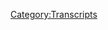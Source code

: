 {{DEFAULTSORT:
    #_TRANSCRIPT_0627:Episode 2
}}{{Transcript
    | title         = [[627: Reset Wars: Episode 2]]
    | caption       = [https://knowledgefight.libsyn.com/627-reset-wars-episode-2 Listen to this episode on Libsyn]
    | episodeNumber = [[627: Reset Wars: Episode 2|627]]
    | length        = 01:22:59
}}

{{MessageBox
    | header     = Warning: Bot Generated Content
    | text       = This transcript was automatically generated by transcription software and likely contains many mistakes and misattributions. Please check the audio for definitive quotes, attribution, and context.
    | image      = N3yvass4myg91.webp
    | imagewidth = 50px
    | id         = warning
}}

{{TranscriptBlock
    | name      = Unknown Speaker
    | timestamp = 00:00:00.000
    | text      = N-N-N-N-N-N-N-Knowledge Fight
}}

{{TranscriptBlock
    | name      = Unknown Speaker
    | timestamp = 00:00:12.960
    | text      = Dan and Jordan, I am SWEATING
}}

{{TranscriptBlock
    | name      = Unknown Speaker
    | timestamp = 00:00:18.039
    | text      = knowledgefight.com, it's time to pray
}}

{{TranscriptBlock
    | name      = Unknown Speaker
    | timestamp = 00:00:21.320
    | text      = I have great respect for knowledgefight
}}

{{TranscriptBlock
    | name      = Unknown Speaker
    | timestamp = 00:00:23.879
    | text      = knowledgefight
}}

{{TranscriptBlock
    | name      = Unknown Speaker
    | timestamp = 00:00:25.199
    | text      = I'm sick of them posing as if they're the good guys
}}

{{TranscriptBlock
    | name      = Unknown Speaker
    | timestamp = 00:00:27.440
    | text      = saying we are the bad guys
}}

{{TranscriptBlock
    | name      = Unknown Speaker
    | timestamp = 00:00:29.000
    | text      = it's a knowledgefight
}}

{{TranscriptBlock
    | name      = Unknown Speaker
    | timestamp = 00:00:30.239
    | text      = Dan and Jordan, knowledgefight
}}

{{TranscriptBlock
    | name      = Unknown Speaker
    | timestamp = 00:00:32.240
    | text      = Riddle her, riddle her, riddle her
}}

{{TranscriptBlock
    | name      = Unknown Speaker
    | timestamp = 00:00:34.240
    | text      = I need, I need money
}}

{{TranscriptBlock
    | name      = Unknown Speaker
    | timestamp = 00:00:36.240
    | text      = Riddle her, riddle her, riddle her
}}

{{TranscriptBlock
    | name      = Unknown Speaker
    | timestamp = 00:00:39.240
    | text      = Andy and Kansas, Andy and, Andy and
}}

{{TranscriptBlock
    | name      = Unknown Speaker
    | timestamp = 00:00:42.240
    | text      = Stop it, Andy and, Andy and Kansas
}}

{{TranscriptBlock
    | name      = Unknown Speaker
    | timestamp = 00:00:46.240
    | text      = It's time to pray
}}

{{TranscriptBlock
    | name      = Unknown Speaker
    | timestamp = 00:00:47.240
    | text      = Andy and Kansas, you're on the air, thanks for holding
}}

{{TranscriptBlock
    | name      = Unknown Speaker
    | timestamp = 00:00:49.240
    | text      = Hello Alex, I'm a first-time caller, I'm a huge fan
}}

{{TranscriptBlock
    | name      = Unknown Speaker
    | timestamp = 00:00:52.240
    | text      = I love your work
}}

{{TranscriptBlock
    | name      = Unknown Speaker
    | timestamp = 00:00:53.240
    | text      = knowledgefight
}}

{{TranscriptBlock
    | name      = Unknown Speaker
    | timestamp = 00:00:54.240
    | text      = N-N-N-N-N-Knowledgefight.com
}}

{{TranscriptBlock
    | name      = Unknown Speaker
    | timestamp = 00:00:57.240
    | text      = I love you
}}

{{TranscriptBlock
    | name      = Unknown Speaker
    | timestamp = 00:00:59.240
    | text      = Hey everybody, welcome back to knowledgefight, I'm Dan
}}

{{TranscriptBlock
    | name      = Unknown Speaker
    | timestamp = 00:01:01.240
    | text      = I'm Jordan
}}

{{TranscriptBlock
    | name      = Unknown Speaker
    | timestamp = 00:01:02.240
    | text      = We're a couple dudes, like to sit around, worship the altar of Selene
}}

{{TranscriptBlock
    | name      = Unknown Speaker
    | timestamp = 00:01:04.239
    | text      = and talk a little bit about Alex Jones
}}

{{TranscriptBlock
    | name      = Unknown Speaker
    | timestamp = 00:01:06.239
    | text      = Oh indeed we are, Dan
}}

{{TranscriptBlock
    | name      = Unknown Speaker
    | timestamp = 00:01:07.239
    | text      = Jordan
}}

{{TranscriptBlock
    | name      = Unknown Speaker
    | timestamp = 00:01:08.239
    | text      = Dan, quick question
}}

{{TranscriptBlock
    | name      = Unknown Speaker
    | timestamp = 00:01:09.239
    | text      = What's your bright spot?
}}

{{TranscriptBlock
    | name      = Unknown Speaker
    | timestamp = 00:01:10.239
    | text      = My bright spot today Jordan is a yearly ritual
}}

{{TranscriptBlock
    | name      = Unknown Speaker
    | timestamp = 00:01:13.239
    | text      = around this period towards the end of the year, holiday season
}}

{{TranscriptBlock
    | name      = Unknown Speaker
    | timestamp = 00:01:17.239
    | text      = Every year I get a nice package of Williams Sonoma Peppermint Bark
}}

{{TranscriptBlock
    | name      = Unknown Speaker
    | timestamp = 00:01:22.239
    | text      = from my aunt and uncle
}}

{{TranscriptBlock
    | name      = Unknown Speaker
    | timestamp = 00:01:24.239
    | text      = It's very nice, I just got that and I ate it all already
}}

{{TranscriptBlock
    | name      = Unknown Speaker
    | timestamp = 00:01:28.239
    | text      = I ate it very fast
}}

{{TranscriptBlock
    | name      = Unknown Speaker
    | timestamp = 00:01:30.239
    | text      = And basically I'm using this bright spot also to make up for something
}}

{{TranscriptBlock
    | name      = Unknown Speaker
    | timestamp = 00:01:34.239
    | text      = and that is that I constantly forget to thank them
}}

{{TranscriptBlock
    | name      = Unknown Speaker
    | timestamp = 00:01:37.239
    | text      = And so I'm banking on possibly that my mom is listening to this podcast
}}

{{TranscriptBlock
    | name      = Unknown Speaker
    | timestamp = 00:01:41.239
    | text      = So then she can...
}}

{{TranscriptBlock
    | name      = Unknown Speaker
    | timestamp = 00:01:42.239
    | text      = Exactly
}}

{{TranscriptBlock
    | name      = Unknown Speaker
    | timestamp = 00:01:43.239
    | text      = Pass it along to Aunt Sue and Uncle Tim
}}

{{TranscriptBlock
    | name      = Unknown Speaker
    | timestamp = 00:01:45.239
    | text      = I like it
}}

{{TranscriptBlock
    | name      = Unknown Speaker
    | timestamp = 00:01:46.239
    | text      = I appreciate the peppermint bark
}}

{{TranscriptBlock
    | name      = Unknown Speaker
    | timestamp = 00:01:49.239
    | text      = and that I ate it already
}}

{{TranscriptBlock
    | name      = Unknown Speaker
    | timestamp = 00:01:50.239
    | text      = I like the non-confrontational element of not only not texting them
}}

{{TranscriptBlock
    | name      = Unknown Speaker
    | timestamp = 00:01:55.239
    | text      = but also not texting your own mom
}}

{{TranscriptBlock
    | name      = Unknown Speaker
    | timestamp = 00:01:57.239
    | text      = I'm busy
}}

{{TranscriptBlock
    | name      = Unknown Speaker
    | timestamp = 00:01:58.239
    | text      = I like it, I love it
}}

{{TranscriptBlock
    | name      = Unknown Speaker
    | timestamp = 00:01:59.239
    | text      = I got a podcast to record
}}

{{TranscriptBlock
    | name      = Unknown Speaker
    | timestamp = 00:02:00.239
    | text      = It's fantastic
}}

{{TranscriptBlock
    | name      = Unknown Speaker
    | timestamp = 00:02:02.239
    | text      = I can kill two birds with one stone
}}

{{TranscriptBlock
    | name      = Unknown Speaker
    | timestamp = 00:02:04.239
    | text      = Maybe three
}}

{{TranscriptBlock
    | name      = Unknown Speaker
    | timestamp = 00:02:05.239
    | text      = Maybe
}}

{{TranscriptBlock
    | name      = Unknown Speaker
    | timestamp = 00:02:06.239
    | text      = What do you got going on?
}}

{{TranscriptBlock
    | name      = Unknown Speaker
    | timestamp = 00:02:07.239
    | text      = My bright spot today Dan is we were guests on the wonderful God Awful Movies podcast
}}

{{TranscriptBlock
    | name      = Unknown Speaker
    | timestamp = 00:02:14.240
    | text      = that dropped...
}}

{{TranscriptBlock
    | name      = Unknown Speaker
    | timestamp = 00:02:15.240
    | text      = A very confusing movie we had to watch
}}

{{TranscriptBlock
    | name      = Unknown Speaker
    | timestamp = 00:02:17.240
    | text      = Happy Science is a great religion
}}

{{TranscriptBlock
    | name      = Unknown Speaker
    | timestamp = 00:02:19.240
    | text      = Yeah we watched The Laws of the Universe
}}

{{TranscriptBlock
    | name      = Unknown Speaker
    | timestamp = 00:02:23.240
    | text      = Part Zero I believe
}}

{{TranscriptBlock
    | name      = Unknown Speaker
    | timestamp = 00:02:24.240
    | text      = Part Zero
}}

{{TranscriptBlock
    | name      = Unknown Speaker
    | timestamp = 00:02:25.240
    | text      = Yeah
}}

{{TranscriptBlock
    | name      = Unknown Speaker
    | timestamp = 00:02:26.240
    | text      = What fun
}}

{{TranscriptBlock
    | name      = Unknown Speaker
    | timestamp = 00:02:27.240
    | text      = Fantastic
}}

{{TranscriptBlock
    | name      = Unknown Speaker
    | timestamp = 00:02:28.240
    | text      = I am aligned with the Chinese Military
}}

{{TranscriptBlock
    | name      = Unknown Speaker
    | timestamp = 00:02:32.240
    | text      = You will not stop yelling that sense
}}

{{TranscriptBlock
    | name      = Unknown Speaker
    | timestamp = 00:02:34.240
    | text      = If you want to understand what that is about
}}

{{TranscriptBlock
    | name      = Unknown Speaker
    | timestamp = 00:02:36.240
    | text      = You're going to have to listen to it
}}

{{TranscriptBlock
    | name      = Unknown Speaker
    | timestamp = 00:02:37.240
    | text      = Go check out the new episode of God Awful Movies
}}

{{TranscriptBlock
    | name      = Unknown Speaker
    | timestamp = 00:02:39.240
    | text      = Yeah thanks to those folk for having us on
}}

{{TranscriptBlock
    | name      = Unknown Speaker
    | timestamp = 00:02:41.240
    | text      = Fantastic
}}

{{TranscriptBlock
    | name      = Unknown Speaker
    | timestamp = 00:02:42.240
    | text      = Really appreciate it
}}

{{TranscriptBlock
    | name      = Unknown Speaker
    | timestamp = 00:02:43.240
    | text      = What a delight
}}

{{TranscriptBlock
    | name      = Unknown Speaker
    | timestamp = 00:02:44.240
    | text      = So Jordan today we have to do our work
}}

{{TranscriptBlock
    | name      = Unknown Speaker
    | timestamp = 00:02:48.240
    | text      = And that is the most important work that we have ever done in our lives
}}

{{TranscriptBlock
    | name      = Unknown Speaker
    | timestamp = 00:02:52.240
    | text      = Of course
}}

{{TranscriptBlock
    | name      = Unknown Speaker
    | timestamp = 00:02:53.240
    | text      = And our careers
}}

{{TranscriptBlock
    | name      = Unknown Speaker
    | timestamp = 00:02:54.240
    | text      = And that is checking in on what's going on with Reset Wars
}}

{{TranscriptBlock
    | name      = Unknown Speaker
    | timestamp = 00:02:57.240
    | text      = We have to
}}

{{TranscriptBlock
    | name      = Unknown Speaker
    | timestamp = 00:02:58.240
    | text      = We have to
}}

{{TranscriptBlock
    | name      = Unknown Speaker
    | timestamp = 00:02:59.240
    | text      = It's the most important
}}

{{TranscriptBlock
    | name      = Unknown Speaker
    | timestamp = 00:03:00.240
    | text      = If Alex is going to say that this is the most important thing he's ever done
}}

{{TranscriptBlock
    | name      = Unknown Speaker
    | timestamp = 00:03:03.240
    | text      = Then I'm going to treat it as such
}}

{{TranscriptBlock
    | name      = Unknown Speaker
    | timestamp = 00:03:05.240
    | text      = Yeah we have to
}}

{{TranscriptBlock
    | name      = Unknown Speaker
    | timestamp = 00:03:06.240
    | text      = Yes
}}

{{TranscriptBlock
    | name      = Unknown Speaker
    | timestamp = 00:03:07.240
    | text      = So there's been some developments since the last time we checked in
}}

{{TranscriptBlock
    | name      = Unknown Speaker
    | timestamp = 00:03:10.240
    | text      = And spoiler alert it's been released
}}

{{TranscriptBlock
    | name      = Unknown Speaker
    | timestamp = 00:03:12.240
    | text      = Oh shit did they transcend?
}}

{{TranscriptBlock
    | name      = Unknown Speaker
    | timestamp = 00:03:13.240
    | text      = Have they disappeared into the ether?
}}

{{TranscriptBlock
    | name      = Unknown Speaker
    | timestamp = 00:03:15.240
    | text      = I have no reports on that
}}

{{TranscriptBlock
    | name      = Unknown Speaker
    | timestamp = 00:03:17.240
    | text      = Although absence of evidence is not evidence of absence
}}

{{TranscriptBlock
    | name      = Unknown Speaker
    | timestamp = 00:03:20.240
    | text      = That's true
}}

{{TranscriptBlock
    | name      = Unknown Speaker
    | timestamp = 00:03:21.240
    | text      = So there may have been some transcending that has gone on amongst the InfoWarrior community
}}

{{TranscriptBlock
    | name      = Unknown Speaker
    | timestamp = 00:03:26.240
    | text      = But I don't have any evidence of it
}}

{{TranscriptBlock
    | name      = Unknown Speaker
    | timestamp = 00:03:29.240
    | text      = And I think it probably didn't happen
}}

{{TranscriptBlock
    | name      = Unknown Speaker
    | timestamp = 00:03:31.240
    | text      = Especially not based on this garbage
}}

{{TranscriptBlock
    | name      = Unknown Speaker
    | timestamp = 00:03:32.240
    | text      = Doubtful
}}

{{TranscriptBlock
    | name      = Unknown Speaker
    | timestamp = 00:03:33.240
    | text      = But I have reached an impasse slightly with Reset Wars
}}

{{TranscriptBlock
    | name      = Unknown Speaker
    | timestamp = 00:03:40.240
    | text      = And we'll talk about it over the course of this episode
}}

{{TranscriptBlock
    | name      = Unknown Speaker
    | timestamp = 00:03:43.240
    | text      = I'm up against a wall
}}

{{TranscriptBlock
    | name      = Unknown Speaker
    | timestamp = 00:03:45.240
    | text      = I don't know what to do
}}

{{TranscriptBlock
    | name      = Unknown Speaker
    | timestamp = 00:03:47.240
    | text      = And I'm willing to take advice from the audience on this one
}}

{{TranscriptBlock
    | name      = Unknown Speaker
    | timestamp = 00:03:50.240
    | text      = And we'll talk about all that
}}

{{TranscriptBlock
    | name      = Unknown Speaker
    | timestamp = 00:03:52.240
    | text      = But before we do
}}

{{TranscriptBlock
    | name      = Unknown Speaker
    | timestamp = 00:03:53.240
    | text      = Let's take a little moment to say thank you to some new wonks
}}

{{TranscriptBlock
    | name      = Unknown Speaker
    | timestamp = 00:03:55.240
    | text      = Oh that's a great idea
}}

{{TranscriptBlock
    | name      = Unknown Speaker
    | timestamp = 00:03:56.240
    | text      = So first Wavy Davey from Virginia Beach, Virginia
}}

{{TranscriptBlock
    | name      = Unknown Speaker
    | timestamp = 00:03:59.240
    | text      = Thank you so much
}}

{{TranscriptBlock
    | name      = Unknown Speaker
    | timestamp = 00:04:00.240
    | text      = You are now a policy wonk
}}

{{TranscriptBlock
    | name      = Unknown Speaker
    | timestamp = 00:04:01.240
    | text      = I'm a policy wonk
}}

{{TranscriptBlock
    | name      = Unknown Speaker
    | timestamp = 00:04:02.240
    | text      = Thank you very much
}}

{{TranscriptBlock
    | name      = Unknown Speaker
    | timestamp = 00:04:03.240
    | text      = Like Wavy Gravy
}}

{{TranscriptBlock
    | name      = Unknown Speaker
    | timestamp = 00:04:04.240
    | text      = I like it
}}

{{TranscriptBlock
    | name      = Unknown Speaker
    | timestamp = 00:04:05.240
    | text      = Next, Amy, Caleb, Fox, and Leo
}}

{{TranscriptBlock
    | name      = Unknown Speaker
    | timestamp = 00:04:07.240
    | text      = Thank you so much
}}

{{TranscriptBlock
    | name      = Unknown Speaker
    | timestamp = 00:04:08.240
    | text      = You are now a policy wonk
}}

{{TranscriptBlock
    | name      = Unknown Speaker
    | timestamp = 00:04:09.240
    | text      = I'm a policy wonk
}}

{{TranscriptBlock
    | name      = Unknown Speaker
    | timestamp = 00:04:10.240
    | text      = Thank you very much to the team
}}

{{TranscriptBlock
    | name      = Unknown Speaker
    | timestamp = 00:04:11.240
    | text      = Thank you
}}

{{TranscriptBlock
    | name      = Unknown Speaker
    | timestamp = 00:04:12.240
    | text      = Next, Dino
}}

{{TranscriptBlock
    | name      = Unknown Speaker
    | timestamp = 00:04:13.240
    | text      = Thank you so much
}}

{{TranscriptBlock
    | name      = Unknown Speaker
    | timestamp = 00:04:14.240
    | text      = Thank you so much
}}

{{TranscriptBlock
    | name      = Unknown Speaker
    | timestamp = 00:04:15.240
    | text      = You are now a policy wonk
}}

{{TranscriptBlock
    | name      = Unknown Speaker
    | timestamp = 00:04:16.240
    | text      = I'm a policy wonk
}}

{{TranscriptBlock
    | name      = Unknown Speaker
    | timestamp = 00:04:17.240
    | text      = Thanks, Dino
}}

{{TranscriptBlock
    | name      = Unknown Speaker
    | timestamp = 00:04:18.240
    | text      = Next, separately, Double Patriot Points till Valentine's Day
}}

{{TranscriptBlock
    | name      = Unknown Speaker
    | timestamp = 00:04:20.240
    | text      = Thank you so much
}}

{{TranscriptBlock
    | name      = Unknown Speaker
    | timestamp = 00:04:21.240
    | text      = You are now a policy wonk
}}

{{TranscriptBlock
    | name      = Unknown Speaker
    | timestamp = 00:04:22.240
    | text      = I'm a policy wonk
}}

{{TranscriptBlock
    | name      = Unknown Speaker
    | timestamp = 00:04:23.240
    | text      = Thank you very much
}}

{{TranscriptBlock
    | name      = Unknown Speaker
    | timestamp = 00:04:24.240
    | text      = And I can't listen to Smashing Pumpkins now and not think of the time Billy Corgan was a guest on Infowars
}}

{{TranscriptBlock
    | name      = Unknown Speaker
    | timestamp = 00:04:29.240
    | text      = Thank you so much
}}

{{TranscriptBlock
    | name      = Unknown Speaker
    | timestamp = 00:04:30.240
    | text      = You are now a policy wonk
}}

{{TranscriptBlock
    | name      = Unknown Speaker
    | timestamp = 00:04:31.240
    | text      = I'm a policy wonk
}}

{{TranscriptBlock
    | name      = Unknown Speaker
    | timestamp = 00:04:32.240
    | text      = Thank you very much
}}

{{TranscriptBlock
    | name      = Unknown Speaker
    | timestamp = 00:04:33.240
    | text      = Bad news, he's been on multiple times
}}

{{TranscriptBlock
    | name      = Unknown Speaker
    | timestamp = 00:04:35.240
    | text      = Oh yeah
}}

{{TranscriptBlock
    | name      = Unknown Speaker
    | timestamp = 00:04:36.240
    | text      = Oh yeah
}}

{{TranscriptBlock
    | name      = Unknown Speaker
    | timestamp = 00:04:37.240
    | text      = When he was saying the world is a vampire, he was being literal
}}

{{TranscriptBlock
    | name      = Unknown Speaker
    | timestamp = 00:04:39.240
    | text      = Oh indeed
}}

{{TranscriptBlock
    | name      = Unknown Speaker
    | timestamp = 00:04:40.240
    | text      = That was not a metaphor
}}

{{TranscriptBlock
    | name      = Unknown Speaker
    | timestamp = 00:04:42.240
    | text      = Yeah, and he has been subsequently put into a cage and transformed into a rat
}}

{{TranscriptBlock
    | name      = Unknown Speaker
    | timestamp = 00:04:46.240
    | text      = Chimaeras are an issue
}}

{{TranscriptBlock
    | name      = Unknown Speaker
    | timestamp = 00:04:48.240
    | text      = Yep, despite his rage
}}

{{TranscriptBlock
    | name      = Unknown Speaker
    | timestamp = 00:04:49.240
    | text      = Yeah
}}

{{TranscriptBlock
    | name      = Unknown Speaker
    | timestamp = 00:04:50.240
    | text      = So I have a couple things that I want to get out of the way about Infowars and Reset Wars before we get going
}}

{{TranscriptBlock
    | name      = Unknown Speaker
    | timestamp = 00:04:57.240
    | text      = I have gauged the information that's available
}}

{{TranscriptBlock
    | name      = Unknown Speaker
    | timestamp = 00:05:01.240
    | text      = I have looked at what's been going on with Reset Wars and what's been going on with Alex on his show
}}

{{TranscriptBlock
    | name      = Unknown Speaker
    | timestamp = 00:05:07.240
    | text      = And I am becoming more and more convinced that I was a little bit off
}}

{{TranscriptBlock
    | name      = Unknown Speaker
    | timestamp = 00:05:13.240
    | text      = I don't think that Alex is running Reset Wars
}}

{{TranscriptBlock
    | name      = Unknown Speaker
    | timestamp = 00:05:16.240
    | text      = Okay, at all
}}

{{TranscriptBlock
    | name      = Unknown Speaker
    | timestamp = 00:05:17.240
    | text      = I don't know for sure, but it does not feel attached to his main product in any way
}}

{{TranscriptBlock
    | name      = Unknown Speaker
    | timestamp = 00:05:23.240
    | text      = So far discussing it, it has felt completely separate
}}

{{TranscriptBlock
    | name      = Unknown Speaker
    | timestamp = 00:05:27.240
    | text      = It feels like a gig, kind of
}}

{{TranscriptBlock
    | name      = Unknown Speaker
    | timestamp = 00:05:30.240
    | text      = And I think the vibe that I get off this is that this is like a doosy thing, this is a Jake Doosy thing
}}

{{TranscriptBlock
    | name      = Unknown Speaker
    | timestamp = 00:05:37.240
    | text      = Right, right, right, right
}}

{{TranscriptBlock
    | name      = Unknown Speaker
    | timestamp = 00:05:38.240
    | text      = This is like Tim Burton producing Nightmare Before Christmas
}}

{{TranscriptBlock
    | name      = Unknown Speaker
    | timestamp = 00:05:41.240
    | text      = But everybody's like, oh it's not Tim Burton who made it, that kind of thing
}}

{{TranscriptBlock
    | name      = Unknown Speaker
    | timestamp = 00:05:44.240
    | text      = No, no, it was produced by the director of Nightmare Before Chri-
}}

{{TranscriptBlock
    | name      = Unknown Speaker
    | timestamp = 00:05:48.240
    | text      = Wait, wait, wait
}}

{{TranscriptBlock
    | name      = Unknown Speaker
    | timestamp = 00:05:49.240
    | text      = No, no, I'm thinking of a totally different thing
}}

{{TranscriptBlock
    | name      = Unknown Speaker
    | timestamp = 00:05:51.240
    | text      = Okay
}}

{{TranscriptBlock
    | name      = Unknown Speaker
    | timestamp = 00:05:52.240
    | text      = Monkeybone
}}

{{TranscriptBlock
    | name      = Unknown Speaker
    | timestamp = 00:05:53.240
    | text      = Monkeybone, yes
}}

{{TranscriptBlock
    | name      = Unknown Speaker
    | timestamp = 00:05:54.240
    | text      = That movie Monkeybone was directed by the director of Nightmare Before Christmas
}}

{{TranscriptBlock
    | name      = Unknown Speaker
    | timestamp = 00:05:58.240
    | text      = And everybody thought it was Tim Burton
}}

{{TranscriptBlock
    | name      = Unknown Speaker
    | timestamp = 00:05:59.240
    | text      = Right
}}

{{TranscriptBlock
    | name      = Unknown Speaker
    | timestamp = 00:06:00.240
    | text      = But he produced
}}

{{TranscriptBlock
    | name      = Unknown Speaker
    | timestamp = 00:06:01.240
    | text      = Yes, exactly
}}

{{TranscriptBlock
    | name      = Unknown Speaker
    | timestamp = 00:06:02.240
    | text      = I worked at the movie theater where Monkeybone came out and you will not believe how many people were so disappointed
}}

{{TranscriptBlock
    | name      = Unknown Speaker
    | timestamp = 00:06:08.240
    | text      = It took 30 years for the Brendan Fraser to come back after Monkeybone
}}

{{TranscriptBlock
    | name      = Unknown Speaker
    | timestamp = 00:06:14.240
    | text      = That's how good he is
}}

{{TranscriptBlock
    | name      = Unknown Speaker
    | timestamp = 00:06:15.240
    | text      = Chris Kattan never came back
}}

{{TranscriptBlock
    | name      = Unknown Speaker
    | timestamp = 00:06:16.240
    | text      = Never, never
}}

{{TranscriptBlock
    | name      = Unknown Speaker
    | timestamp = 00:06:17.240
    | text      = And God bless him, he shouldn't have
}}

{{TranscriptBlock
    | name      = Unknown Speaker
    | timestamp = 00:06:19.240
    | text      = Wait, Corky Romano, was that before or after Monkeybone?
}}

{{TranscriptBlock
    | name      = Unknown Speaker
    | timestamp = 00:06:22.240
    | text      = It was under
}}

{{TranscriptBlock
    | name      = Unknown Speaker
    | timestamp = 00:06:23.240
    | text      = We may never know
}}

{{TranscriptBlock
    | name      = Unknown Speaker
    | timestamp = 00:06:25.240
    | text      = So yeah, it feels kind of like he's a pitchman or something
}}

{{TranscriptBlock
    | name      = Unknown Speaker
    | timestamp = 00:06:32.240
    | text      = Right, hired gun
}}

{{TranscriptBlock
    | name      = Unknown Speaker
    | timestamp = 00:06:33.240
    | text      = I don't know for sure, like I said it's tough to tell but everything seems very discordant from the content that he's putting out on his main show
}}

{{TranscriptBlock
    | name      = Unknown Speaker
    | timestamp = 00:06:41.240
    | text      = Yeah, the observer effect for everything seems disconnected
}}

{{TranscriptBlock
    | name      = Unknown Speaker
    | timestamp = 00:06:46.240
    | text      = Yeah
}}

{{TranscriptBlock
    | name      = Unknown Speaker
    | timestamp = 00:06:47.240
    | text      = And the second thing is, I need to make a little correction about this
}}

{{TranscriptBlock
    | name      = Unknown Speaker
    | timestamp = 00:06:50.240
    | text      = And that is that on our first episode about Reset Wars I talked about how Jake Ducey has a podcast
}}

{{TranscriptBlock
    | name      = Unknown Speaker
    | timestamp = 00:06:56.240
    | text      = And I said that it was on iHeart
}}

{{TranscriptBlock
    | name      = Unknown Speaker
    | timestamp = 00:06:59.240
    | text      = And what I meant to say by that, I articulated this incredibly poorly
}}

{{TranscriptBlock
    | name      = Unknown Speaker
    | timestamp = 00:07:03.240
    | text      = Sure
}}

{{TranscriptBlock
    | name      = Unknown Speaker
    | timestamp = 00:07:04.240
    | text      = And that is that that was where I found his podcast
}}

{{TranscriptBlock
    | name      = Unknown Speaker
    | timestamp = 00:07:06.240
    | text      = Gotcha
}}

{{TranscriptBlock
    | name      = Unknown Speaker
    | timestamp = 00:07:07.240
    | text      = And I didn't realize this because we're not on a network and I don't know how these things work
}}

{{TranscriptBlock
    | name      = Unknown Speaker
    | timestamp = 00:07:11.240
    | text      = Right
}}

{{TranscriptBlock
    | name      = Unknown Speaker
    | timestamp = 00:07:12.240
    | text      = But someone reached out and was like, it made it sound like they produced that podcast
}}

{{TranscriptBlock
    | name      = Unknown Speaker
    | timestamp = 00:07:15.240
    | text      = Right
}}

{{TranscriptBlock
    | name      = Unknown Speaker
    | timestamp = 00:07:16.240
    | text      = And I realized that that is kind of how it came off, totally not my intention
}}

{{TranscriptBlock
    | name      = Unknown Speaker
    | timestamp = 00:07:20.240
    | text      = And I did not mean to imply that the company iHeartRadio produced Jake Ducey's podcast
}}

{{TranscriptBlock
    | name      = Unknown Speaker
    | timestamp = 00:07:26.240
    | text      = Yeah, yeah, yeah
}}

{{TranscriptBlock
    | name      = Unknown Speaker
    | timestamp = 00:07:27.240
    | text      = That was just poorly delivered on my part
}}

{{TranscriptBlock
    | name      = Unknown Speaker
    | timestamp = 00:07:29.240
    | text      = Anyway, look, here's what's going to happen today
}}

{{TranscriptBlock
    | name      = Unknown Speaker
    | timestamp = 00:07:34.240
    | text      = Alex released Reset Wars
}}

{{TranscriptBlock
    | name      = Unknown Speaker
    | timestamp = 00:07:36.240
    | text      = Yes
}}

{{TranscriptBlock
    | name      = Unknown Speaker
    | timestamp = 00:07:37.240
    | text      = The other night
}}

{{TranscriptBlock
    | name      = Unknown Speaker
    | timestamp = 00:07:38.240
    | text      = A couple nights ago
}}

{{TranscriptBlock
    | name      = Unknown Speaker
    | timestamp = 00:07:39.240
    | text      = Dropped it
}}

{{TranscriptBlock
    | name      = Unknown Speaker
    | timestamp = 00:07:40.240
    | text      = From when we were recording
}}

{{TranscriptBlock
    | name      = Unknown Speaker
    | timestamp = 00:07:41.240
    | text      = Like a Taylor Swift album
}}

{{TranscriptBlock
    | name      = Unknown Speaker
    | timestamp = 00:07:42.240
    | text      = So we'll talk about that a little bit, but before we do, we need to lead up to it
}}

{{TranscriptBlock
    | name      = Unknown Speaker
    | timestamp = 00:07:46.240
    | text      = By looking at three videos that Alex put out promoting the release of Reset Wars
}}

{{TranscriptBlock
    | name      = Unknown Speaker
    | timestamp = 00:07:53.240
    | text      = The first one is a video that he put out called Transcend the Third Dimension with Alex Jones and Reset Wars
}}

{{TranscriptBlock
    | name      = Unknown Speaker
    | timestamp = 00:07:59.240
    | text      = I like it
}}

{{TranscriptBlock
    | name      = Unknown Speaker
    | timestamp = 00:08:00.240
    | text      = This is a good two minutes long
}}

{{TranscriptBlock
    | name      = Unknown Speaker
    | timestamp = 00:08:02.240
    | text      = Most of this, like these videos, I'm just going to play, just cut at points for us to discuss
}}

{{TranscriptBlock
    | name      = Unknown Speaker
    | timestamp = 00:08:08.240
    | text      = Sure
}}

{{TranscriptBlock
    | name      = Unknown Speaker
    | timestamp = 00:08:09.240
    | text      = Not leaving much on the cutting room floor
}}

{{TranscriptBlock
    | name      = Unknown Speaker
    | timestamp = 00:08:12.240
    | text      = And here is where we start
}}

{{TranscriptBlock
    | name      = Unknown Speaker
    | timestamp = 00:08:19.240
    | text      = Out of all the archetypal images, the tunnel or the portal is amongst the most powerful
}}

{{TranscriptBlock
    | name      = Unknown Speaker
    | timestamp = 00:08:26.240
    | text      = Because we know we came out of our mother's wombs
}}

{{TranscriptBlock
    | name      = Unknown Speaker
    | timestamp = 00:08:29.240
    | text      = What?
}}

{{TranscriptBlock
    | name      = Unknown Speaker
    | timestamp = 00:08:30.240
    | text      = We know that portals or tunnels symbolize coming from one state into another
}}

{{TranscriptBlock
    | name      = Unknown Speaker
    | timestamp = 00:08:37.240
    | text      = We instinctively see it as a symbol of the transference of energy
}}

{{TranscriptBlock
    | name      = Unknown Speaker
    | timestamp = 00:08:43.240
    | text      = Because energy is never destroyed
}}

{{TranscriptBlock
    | name      = Unknown Speaker
    | timestamp = 00:08:45.240
    | text      = It can only be transferred into another form
}}

{{TranscriptBlock
    | name      = Unknown Speaker
    | timestamp = 00:08:48.240
    | text      = And that's what the social engineers understand
}}

{{TranscriptBlock
    | name      = Unknown Speaker
    | timestamp = 00:08:50.240
    | text      = What?
}}

{{TranscriptBlock
    | name      = Unknown Speaker
    | timestamp = 00:08:51.240
    | text      = And that's some quantum physics and quantum mechanics that we lay out
}}

{{TranscriptBlock
    | name      = Unknown Speaker
    | timestamp = 00:08:55.240
    | text      = In the most important work I've ever done
}}

{{TranscriptBlock
    | name      = Unknown Speaker
    | timestamp = 00:08:57.240
    | text      = And it's all available at ResetWars.com
}}

{{TranscriptBlock
    | name      = Unknown Speaker
    | timestamp = 00:09:01.240
    | text      = I think Alex may be like, it'd be so fun if he just heard that Alan Watts was a drunk
}}

{{TranscriptBlock
    | name      = Unknown Speaker
    | timestamp = 00:09:07.240
    | text      = He's like, oh wait, I could do that
}}

{{TranscriptBlock
    | name      = Unknown Speaker
    | timestamp = 00:09:10.240
    | text      = Yeah
}}

{{TranscriptBlock
    | name      = Unknown Speaker
    | timestamp = 00:09:11.240
    | text      = I could ramble about nonsense over soft music, people seem to fucking love that
}}

{{TranscriptBlock
    | name      = Unknown Speaker
    | timestamp = 00:09:16.240
    | text      = Oh man, I remember reading the Tao of Pooh, imagine if it was the Reset Tao of Pooh
}}

{{TranscriptBlock
    | name      = Unknown Speaker
    | timestamp = 00:09:21.240
    | text      = It would blow everybody's mind
}}

{{TranscriptBlock
    | name      = Unknown Speaker
    | timestamp = 00:09:24.240
    | text      = Yeah, so what's going on here is that in 2016 there was this picture of Alex walking out of a tunnel looking pretty angry
}}

{{TranscriptBlock
    | name      = Unknown Speaker
    | timestamp = 00:09:31.240
    | text      = And it got turned into a meme, people probably remember the edited version of it
}}

{{TranscriptBlock
    | name      = Unknown Speaker
    | timestamp = 00:09:35.240
    | text      = Where there's 30 or 40 Alex's
}}

{{TranscriptBlock
    | name      = Unknown Speaker
    | timestamp = 00:09:37.240
    | text      = There's a bunch of Alex clones
}}

{{TranscriptBlock
    | name      = Unknown Speaker
    | timestamp = 00:09:38.240
    | text      = Alex is recording this at that same tunnel
}}

{{TranscriptBlock
    | name      = Unknown Speaker
    | timestamp = 00:09:41.240
    | text      = Great
}}

{{TranscriptBlock
    | name      = Unknown Speaker
    | timestamp = 00:09:42.240
    | text      = So I think that it's on his property somewhere, probably
}}

{{TranscriptBlock
    | name      = Unknown Speaker
    | timestamp = 00:09:45.240
    | text      = I think maybe it's even his driveway
}}

{{TranscriptBlock
    | name      = Unknown Speaker
    | timestamp = 00:09:47.240
    | text      = Yeah
}}

{{TranscriptBlock
    | name      = Unknown Speaker
    | timestamp = 00:09:48.240
    | text      = I can't imagine him going far
}}

{{TranscriptBlock
    | name      = Unknown Speaker
    | timestamp = 00:09:51.240
    | text      = Oh man
}}

{{TranscriptBlock
    | name      = Unknown Speaker
    | timestamp = 00:09:52.240
    | text      = It keeps popping up
}}

{{TranscriptBlock
    | name      = Unknown Speaker
    | timestamp = 00:09:53.240
    | text      = How great would it be though if that was in like some random ass place in Florida and they're like god dammit
}}

{{TranscriptBlock
    | name      = Unknown Speaker
    | timestamp = 00:09:59.240
    | text      = Tunnel's too good
}}

{{TranscriptBlock
    | name      = Unknown Speaker
    | timestamp = 00:10:00.240
    | text      = We have to fly all the way to Florida otherwise we're not gonna piggyback on this meme
}}

{{TranscriptBlock
    | name      = Unknown Speaker
    | timestamp = 00:10:04.240
    | text      = Tunnel is too good
}}

{{TranscriptBlock
    | name      = Unknown Speaker
    | timestamp = 00:10:06.240
    | text      = We can't find a good tunnel nearby
}}

{{TranscriptBlock
    | name      = Unknown Speaker
    | timestamp = 00:10:08.240
    | text      = I have never
}}

{{TranscriptBlock
    | name      = Unknown Speaker
    | timestamp = 00:10:09.240
    | text      = In occupied Texas
}}

{{TranscriptBlock
    | name      = Unknown Speaker
    | timestamp = 00:10:10.240
    | text      = I have never looked at a tunnel and thought, wow, that reminds me of vaginas
}}

{{TranscriptBlock
    | name      = Unknown Speaker
    | timestamp = 00:10:15.240
    | text      = It's the womb
}}

{{TranscriptBlock
    | name      = Unknown Speaker
    | timestamp = 00:10:16.240
    | text      = It didn't occur to me to drive beneath a mountain and go, ooh, this is warm
}}

{{TranscriptBlock
    | name      = Unknown Speaker
    | timestamp = 00:10:21.240
    | text      = Look at that womb
}}

{{TranscriptBlock
    | name      = Unknown Speaker
    | timestamp = 00:10:22.240
    | text      = I want to go through it because it's like a womb
}}

{{TranscriptBlock
    | name      = Unknown Speaker
    | timestamp = 00:10:25.240
    | text      = Yes
}}

{{TranscriptBlock
    | name      = Unknown Speaker
    | timestamp = 00:10:26.240
    | text      = Yeah, strange
}}

{{TranscriptBlock
    | name      = Unknown Speaker
    | timestamp = 00:10:27.240
    | text      = I don't know what it means to say that the tunnel is one of the most archetypal images
}}

{{TranscriptBlock
    | name      = Unknown Speaker
    | timestamp = 00:10:33.240
    | text      = Because I think you could come up with a lot of different archetypal images
}}

{{TranscriptBlock
    | name      = Unknown Speaker
    | timestamp = 00:10:39.240
    | text      = Sure, sure
}}

{{TranscriptBlock
    | name      = Unknown Speaker
    | timestamp = 00:10:40.240
    | text      = Like a big hole
}}

{{TranscriptBlock
    | name      = Unknown Speaker
    | timestamp = 00:10:41.240
    | text      = I don't know how you rank them
}}

{{TranscriptBlock
    | name      = Unknown Speaker
    | timestamp = 00:10:46.240
    | text      = But I guess tunnel is up there
}}

{{TranscriptBlock
    | name      = Unknown Speaker
    | timestamp = 00:10:48.240
    | text      = Top five archetypal image
}}

{{TranscriptBlock
    | name      = Unknown Speaker
    | timestamp = 00:10:50.240
    | text      = Yeah, also the idea that energy can't be destroyed or created only changed
}}

{{TranscriptBlock
    | name      = Unknown Speaker
    | timestamp = 00:10:54.240
    | text      = I don't know if that's quantum mechanics
}}

{{TranscriptBlock
    | name      = Unknown Speaker
    | timestamp = 00:10:56.240
    | text      = That's just the first law of, like thermodynamics
}}

{{TranscriptBlock
    | name      = Unknown Speaker
    | timestamp = 00:10:59.240
    | text      = It's the law of conservation of energy
}}

{{TranscriptBlock
    | name      = Unknown Speaker
    | timestamp = 00:11:01.240
    | text      = It's just how it works
}}

{{TranscriptBlock
    | name      = Unknown Speaker
    | timestamp = 00:11:02.240
    | text      = Yeah, I don't know what he's trying to say here
}}

{{TranscriptBlock
    | name      = Unknown Speaker
    | timestamp = 00:11:05.240
    | text      = But it's confusing me right off the bat
}}

{{TranscriptBlock
    | name      = Unknown Speaker
    | timestamp = 00:11:08.240
    | text      = And the social engineers understanding the first law of thermodynamics is wonderful
}}

{{TranscriptBlock
    | name      = Unknown Speaker
    | timestamp = 00:11:14.240
    | text      = Great
}}

{{TranscriptBlock
    | name      = Unknown Speaker
    | timestamp = 00:11:15.240
    | text      = I appreciate that
}}

{{TranscriptBlock
    | name      = Unknown Speaker
    | timestamp = 00:11:16.240
    | text      = I'm confused as to how they can orchestrate movements based around that
}}

{{TranscriptBlock
    | name      = Unknown Speaker
    | timestamp = 00:11:20.240
    | text      = So do most scientists
}}

{{TranscriptBlock
    | name      = Unknown Speaker
    | timestamp = 00:11:22.240
    | text      = I would say all of them
}}

{{TranscriptBlock
    | name      = Unknown Speaker
    | timestamp = 00:11:23.240
    | text      = Fucking I do
}}

{{TranscriptBlock
    | name      = Unknown Speaker
    | timestamp = 00:11:27.240
    | text      = Yeah, I think that quantum mechanics and stuff probably
}}

{{TranscriptBlock
    | name      = Unknown Speaker
    | timestamp = 00:11:31.240
    | text      = A lot of the understanding of it relies on stuff that was built out of the understanding of the more basic physics
}}

{{TranscriptBlock
    | name      = Unknown Speaker
    | timestamp = 00:11:38.240
    | text      = Yeah, yeah
}}

{{TranscriptBlock
    | name      = Unknown Speaker
    | timestamp = 00:11:39.240
    | text      = Sure?
}}

{{TranscriptBlock
    | name      = Unknown Speaker
    | timestamp = 00:11:40.240
    | text      = I mean, to my ears, I am getting the vibe of people who have just, like, taken the pseudoscience of the four humours
}}

{{TranscriptBlock
    | name      = Unknown Speaker
    | timestamp = 00:11:52.240
    | text      = And just changed it with quantum mechanics, you know, like
}}

{{TranscriptBlock
    | name      = Unknown Speaker
    | timestamp = 00:11:55.240
    | text      = Well, if your bile is out of alignment, then you're in trouble
}}

{{TranscriptBlock
    | name      = Unknown Speaker
    | timestamp = 00:11:58.240
    | text      = Or it's like, if your point of view on quantum mechanics is out of whack, then you're in trouble
}}

{{TranscriptBlock
    | name      = Unknown Speaker
    | timestamp = 00:12:03.240
    | text      = Like that kind of thing
}}

{{TranscriptBlock
    | name      = Unknown Speaker
    | timestamp = 00:12:04.240
    | text      = Yeah, I just feel like, generally speaking, it's just kind of like bluffing depth
}}

{{TranscriptBlock
    | name      = Unknown Speaker
    | timestamp = 00:12:09.240
    | text      = Yeah
}}

{{TranscriptBlock
    | name      = Unknown Speaker
    | timestamp = 00:12:10.240
    | text      = And this comes across in this next passage
}}

{{TranscriptBlock
    | name      = Unknown Speaker
    | timestamp = 00:12:40.240
    | text      = Good versus evil, and that fight
}}

{{TranscriptBlock
    | name      = Unknown Speaker
    | timestamp = 00:12:42.240
    | text      = That's what Reset Wars is all about
}}

{{TranscriptBlock
    | name      = Unknown Speaker
    | timestamp = 00:12:44.240
    | text      = Part one and part two
}}

{{TranscriptBlock
    | name      = Unknown Speaker
    | timestamp = 00:12:45.240
    | text      = Spirit wars, mind wars
}}

{{TranscriptBlock
    | name      = Unknown Speaker
    | timestamp = 00:12:47.240
    | text      = Just a word to the wise
}}

{{TranscriptBlock
    | name      = Unknown Speaker
    | timestamp = 00:12:48.240
    | text      = Don't fall for it when people act like this
}}

{{TranscriptBlock
    | name      = Unknown Speaker
    | timestamp = 00:12:50.240
    | text      = Yeah, don't do that
}}

{{TranscriptBlock
    | name      = Unknown Speaker
    | timestamp = 00:12:51.240
    | text      = Don't do this
}}

{{TranscriptBlock
    | name      = Unknown Speaker
    | timestamp = 00:12:52.240
    | text      = When there's some kind of an unspoken piece of information that has transformed and empowered someone's lives
}}

{{TranscriptBlock
    | name      = Unknown Speaker
    | timestamp = 00:12:58.240
    | text      = But also, a lot of people have found out about it and they're using it for evil
}}

{{TranscriptBlock
    | name      = Unknown Speaker
    | timestamp = 00:13:01.240
    | text      = But I'm not going to talk about what it is or
}}

{{TranscriptBlock
    | name      = Unknown Speaker
    | timestamp = 00:13:03.240
    | text      = Well
}}

{{TranscriptBlock
    | name      = Unknown Speaker
    | timestamp = 00:13:04.240
    | text      = Don't believe them
}}

{{TranscriptBlock
    | name      = Unknown Speaker
    | timestamp = 00:13:05.240
    | text      = You don't want to, no, you can't
}}

{{TranscriptBlock
    | name      = Unknown Speaker
    | timestamp = 00:13:06.240
    | text      = That's a scam
}}

{{TranscriptBlock
    | name      = Unknown Speaker
    | timestamp = 00:13:07.240
    | text      = No, it's not a scam, you're just not believing hard enough
}}

{{TranscriptBlock
    | name      = Unknown Speaker
    | timestamp = 00:13:12.240
    | text      = I'm believing real hard that this is a scam
}}

{{TranscriptBlock
    | name      = Unknown Speaker
    | timestamp = 00:13:16.240
    | text      = This reminds me so much, here's the problem that I'm having right now
}}

{{TranscriptBlock
    | name      = Unknown Speaker
    | timestamp = 00:13:19.240
    | text      = Uh huh
}}

{{TranscriptBlock
    | name      = Unknown Speaker
    | timestamp = 00:13:20.240
    | text      = One of my favorite Godspeed You Black Emperor songs is essentially
}}

{{TranscriptBlock
    | name      = Unknown Speaker
    | timestamp = 00:13:25.240
    | text      = The tunnel is a metaphor?
}}

{{TranscriptBlock
    | name      = Unknown Speaker
    | timestamp = 00:13:26.240
    | text      = I mean, it's not that, but it's really close
}}

{{TranscriptBlock
    | name      = Unknown Speaker
    | timestamp = 00:13:29.240
    | text      = It's like an eight minute song, I can't remember if it's BBF3 or Moya or something like that
}}

{{TranscriptBlock
    | name      = Unknown Speaker
    | timestamp = 00:13:34.240
    | text      = But it is this lunatic poet who's just come out of getting a fucking parking ticket
}}

{{TranscriptBlock
    | name      = Unknown Speaker
    | timestamp = 00:13:41.240
    | text      = And going off on sovereign citizen shit, all put to Godspeed You Black Emperor music
}}

{{TranscriptBlock
    | name      = Unknown Speaker
    | timestamp = 00:13:47.240
    | text      = And it's really, really good and atmospheric
}}

{{TranscriptBlock
    | name      = Unknown Speaker
    | timestamp = 00:13:50.240
    | text      = And it sounds suspiciously like this, but this is way, way worse
}}

{{TranscriptBlock
    | name      = Unknown Speaker
    | timestamp = 00:13:54.240
    | text      = Because Godspeed isn't involved
}}

{{TranscriptBlock
    | name      = Unknown Speaker
    | timestamp = 00:13:56.240
    | text      = If Godspeed and Alex Jones had a tie-in, I might be fucked
}}

{{TranscriptBlock
    | name      = Unknown Speaker
    | timestamp = 00:14:00.240
    | text      = I might have no idea where to land morally
}}

{{TranscriptBlock
    | name      = Unknown Speaker
    | timestamp = 00:14:02.240
    | text      = Well, Alex, you hear that?
}}

{{TranscriptBlock
    | name      = Unknown Speaker
    | timestamp = 00:14:05.240
    | text      = Yeah, I mean, get on it, you've got one way
}}

{{TranscriptBlock
    | name      = Unknown Speaker
    | timestamp = 00:14:07.240
    | text      = You could swing Jordan
}}

{{TranscriptBlock
    | name      = Unknown Speaker
    | timestamp = 00:14:09.240
    | text      = One way to inoculate yourself from me
}}

{{TranscriptBlock
    | name      = Unknown Speaker
    | timestamp = 00:14:12.240
    | text      = So here's the end of this video
}}

{{TranscriptBlock
    | name      = Unknown Speaker
    | timestamp = 00:14:15.240
    | text      = This is pretty funny
}}

{{TranscriptBlock
    | name      = Unknown Speaker
    | timestamp = 00:14:17.240
    | text      = You'll notice a change in audio a little bit
}}

{{TranscriptBlock
    | name      = Unknown Speaker
    | timestamp = 00:14:20.240
    | text      = It'll be pretty easy to figure out what's going on
}}

{{TranscriptBlock
    | name      = Unknown Speaker
    | timestamp = 00:14:23.240
    | text      = Find out more and start your journey today at ResetWars.com
}}

{{TranscriptBlock
    | name      = Unknown Speaker
    | timestamp = 00:14:27.240
    | text      = You don't have to stay with them, you don't have to be a slave of them, you know they're evil
}}

{{TranscriptBlock
    | name      = Unknown Speaker
    | timestamp = 00:14:33.240
    | text      = They want your consciousness
}}

{{TranscriptBlock
    | name      = Unknown Speaker
    | timestamp = 00:14:35.240
    | text      = They want your soul, they want your free will
}}

{{TranscriptBlock
    | name      = Unknown Speaker
    | timestamp = 00:14:38.240
    | text      = Come with me, reach out to God as I did
}}

{{TranscriptBlock
    | name      = Unknown Speaker
    | timestamp = 00:14:41.240
    | text      = The Holy Spirit will empower you
}}

{{TranscriptBlock
    | name      = Unknown Speaker
    | timestamp = 00:14:44.240
    | text      = Join us in eternity of free will and total completion
}}

{{TranscriptBlock
    | name      = Unknown Speaker
    | timestamp = 00:14:48.240
    | text      = Don't allow yourself to be trapped in the third dimension
}}

{{TranscriptBlock
    | name      = Unknown Speaker
    | timestamp = 00:14:51.240
    | text      = The Holy Spirit will empower you
}}

{{TranscriptBlock
    | name      = Unknown Speaker
    | timestamp = 00:14:58.240
    | text      = Yeah, so that was Alex yelling from the other side of the tunnel
}}

{{TranscriptBlock
    | name      = Unknown Speaker
    | timestamp = 00:15:02.240
    | text      = Yeah, yeah, yeah
}}

{{TranscriptBlock
    | name      = Unknown Speaker
    | timestamp = 00:15:03.240
    | text      = A little echo
}}

{{TranscriptBlock
    | name      = Unknown Speaker
    | timestamp = 00:15:04.240
    | text      = How do we make this a little bit more dramatic?
}}

{{TranscriptBlock
    | name      = Unknown Speaker
    | timestamp = 00:15:06.240
    | text      = Let's give him one of those novelty microphones we give four-year-olds
}}

{{TranscriptBlock
    | name      = Unknown Speaker
    | timestamp = 00:15:10.240
    | text      = No, no, he's yelling from across the tunnel
}}

{{TranscriptBlock
    | name      = Unknown Speaker
    | timestamp = 00:15:13.240
    | text      = He's at the end of the tunnel, silhouetted
}}

{{TranscriptBlock
    | name      = Unknown Speaker
    | timestamp = 00:15:16.240
    | text      = Amazing
}}

{{TranscriptBlock
    | name      = Unknown Speaker
    | timestamp = 00:15:17.240
    | text      = Come with us
}}

{{TranscriptBlock
    | name      = Unknown Speaker
    | timestamp = 00:15:18.240
    | text      = Just beautiful
}}

{{TranscriptBlock
    | name      = Unknown Speaker
    | timestamp = 00:15:19.240
    | text      = That was disappointing
}}

{{TranscriptBlock
    | name      = Unknown Speaker
    | timestamp = 00:15:20.240
    | text      = That video, like at the end of it, I don't think I learned anything
}}

{{TranscriptBlock
    | name      = Unknown Speaker
    | timestamp = 00:15:23.240
    | text      = I have no idea what the hell this Reset Wars is about
}}

{{TranscriptBlock
    | name      = Unknown Speaker
    | timestamp = 00:15:27.240
    | text      = It's vaguely spiritual, it's vaguely based on like hypothetical quantum mechanics
}}

{{TranscriptBlock
    | name      = Unknown Speaker
    | timestamp = 00:15:32.240
    | text      = Sure
}}

{{TranscriptBlock
    | name      = Unknown Speaker
    | timestamp = 00:15:33.240
    | text      = And it has something to do with transcending the third dimension
}}

{{TranscriptBlock
    | name      = Unknown Speaker
    | timestamp = 00:15:35.240
    | text      = And also it seems a little creepier than
}}

{{TranscriptBlock
    | name      = Unknown Speaker
    | timestamp = 00:15:38.240
    | text      = It's very creepy
}}

{{TranscriptBlock
    | name      = Unknown Speaker
    | timestamp = 00:15:39.240
    | text      = It seems a little more cult-y than some of the previous promos
}}

{{TranscriptBlock
    | name      = Unknown Speaker
    | timestamp = 00:15:42.240
    | text      = It's a lot more openly cult-y
}}

{{TranscriptBlock
    | name      = Unknown Speaker
    | timestamp = 00:15:44.240
    | text      = The Alex standing at the end of a tunnel and being like, come with us
}}

{{TranscriptBlock
    | name      = Unknown Speaker
    | timestamp = 00:15:47.240
    | text      = Like that's, yeah, that's upsetting
}}

{{TranscriptBlock
    | name      = Unknown Speaker
    | timestamp = 00:15:50.240
    | text      = I assume he's bathed in a golden backlight
}}

{{TranscriptBlock
    | name      = Unknown Speaker
    | timestamp = 00:15:53.240
    | text      = Yeah, oh yeah
}}

{{TranscriptBlock
    | name      = Unknown Speaker
    | timestamp = 00:15:54.240
    | text      = It's very unsatisfying
}}

{{TranscriptBlock
    | name      = Unknown Speaker
    | timestamp = 00:15:56.240
    | text      = But luckily Alex released another video about Reset Wars
}}

{{TranscriptBlock
    | name      = Unknown Speaker
    | timestamp = 00:15:59.240
    | text      = Plugging the eventual launch
}}

{{TranscriptBlock
    | name      = Unknown Speaker
    | timestamp = 00:16:01.240
    | text      = And I should say the launch was postponed a number of times
}}

{{TranscriptBlock
    | name      = Unknown Speaker
    | timestamp = 00:16:04.240
    | text      = Sure
}}

{{TranscriptBlock
    | name      = Unknown Speaker
    | timestamp = 00:16:05.240
    | text      = This second one was titled Tune into God, the Earth, and ResetWars.com
}}

{{TranscriptBlock
    | name      = Unknown Speaker
    | timestamp = 00:16:10.240
    | text      = Even without starting the video up
}}

{{TranscriptBlock
    | name      = Unknown Speaker
    | timestamp = 00:16:12.240
    | text      = I just, I have to guess that it's going to be pretty grandiose
}}

{{TranscriptBlock
    | name      = Unknown Speaker
    | timestamp = 00:16:15.240
    | text      = Considering that Reset Wars is being put up there with a pantheon of important things like God and the Earth
}}

{{TranscriptBlock
    | name      = Unknown Speaker
    | timestamp = 00:16:20.240
    | text      = Yeah
}}

{{TranscriptBlock
    | name      = Unknown Speaker
    | timestamp = 00:16:21.240
    | text      = This is the least viewed preview for Reset Wars
}}

{{TranscriptBlock
    | name      = Unknown Speaker
    | timestamp = 00:16:24.240
    | text      = And it starts with Alex talking to a camera in a wooded area that I'm going to guess is his backyard
}}

{{TranscriptBlock
    | name      = Unknown Speaker
    | timestamp = 00:16:29.240
    | text      = Sure, yeah, yeah, yeah
}}

{{TranscriptBlock
    | name      = Unknown Speaker
    | timestamp = 00:16:30.240
    | text      = He's not going far for this one
}}

{{TranscriptBlock
    | name      = Unknown Speaker
    | timestamp = 00:16:32.240
    | text      = This is no meme tunnel that we're fucking around with here
}}

{{TranscriptBlock
    | name      = Unknown Speaker
    | timestamp = 00:16:35.240
    | text      = No
}}

{{TranscriptBlock
    | name      = Unknown Speaker
    | timestamp = 00:16:36.240
    | text      = So here's where we're at on Tune into God, the Earth, and ResetWars.com
}}

{{TranscriptBlock
    | name      = Unknown Speaker
    | timestamp = 00:16:41.240
    | text      = A little grandiose
}}

{{TranscriptBlock
    | name      = Unknown Speaker
    | timestamp = 00:16:46.240
    | text      = How do you think butterflies or hummingbirds or geese are able to fly thousands and thousands of miles
}}

{{TranscriptBlock
    | name      = Unknown Speaker
    | timestamp = 00:16:53.240
    | text      = Don't do this
}}

{{TranscriptBlock
    | name      = Unknown Speaker
    | timestamp = 00:16:54.240
    | text      = Back to where their parents were born to then mate and lay eggs and have progeny
}}

{{TranscriptBlock
    | name      = Unknown Speaker
    | timestamp = 00:16:57.240
    | text      = All the scientists now know it's electrochemical cells in the brain and in the spinal cords
}}

{{TranscriptBlock
    | name      = Unknown Speaker
    | timestamp = 00:17:02.240
    | text      = That actually navigate according to the electromagnetic frequency and ley lines in the Earth
}}

{{TranscriptBlock
    | name      = Unknown Speaker
    | timestamp = 00:17:06.240
    | text      = Lay lines?
}}

{{TranscriptBlock
    | name      = Unknown Speaker
    | timestamp = 00:17:07.240
    | text      = And it's genetically transferred in the instincts to lower animals and to us
}}

{{TranscriptBlock
    | name      = Unknown Speaker
    | timestamp = 00:17:12.240
    | text      = All these trees, all these living things, the worms in the ground, the birds in the trees
}}

{{TranscriptBlock
    | name      = Unknown Speaker
    | timestamp = 00:17:16.240
    | text      = Everything is electrochemical conduits, broadcasting
}}

{{TranscriptBlock
    | name      = Unknown Speaker
    | timestamp = 00:17:22.240
    | text      = Oh boy
}}

{{TranscriptBlock
    | name      = Unknown Speaker
    | timestamp = 00:17:23.240
    | text      = Right out the gate
}}

{{TranscriptBlock
    | name      = Unknown Speaker
    | timestamp = 00:17:24.240
    | text      = So this is coming out swinging, I would say
}}

{{TranscriptBlock
    | name      = Unknown Speaker
    | timestamp = 00:17:28.240
    | text      = And already Alex is way off on a bunch of stuff
}}

{{TranscriptBlock
    | name      = Unknown Speaker
    | timestamp = 00:17:31.240
    | text      = The question of how birds know how and when to migrate is really interesting stuff, it's a crazy field of study
}}

{{TranscriptBlock
    | name      = Unknown Speaker
    | timestamp = 00:17:38.240
    | text      = The mechanisms that are involved for birds aren't the same as what's going on with butterflies
}}

{{TranscriptBlock
    | name      = Unknown Speaker
    | timestamp = 00:17:42.240
    | text      = But I guess they're both situations that involve migration
}}

{{TranscriptBlock
    | name      = Unknown Speaker
    | timestamp = 00:17:45.240
    | text      = Migration is interesting, you might as well call it all the same thing
}}

{{TranscriptBlock
    | name      = Unknown Speaker
    | timestamp = 00:17:48.240
    | text      = Where Alex loses me is that he's implying that geese and hummingbirds and butterflies
}}

{{TranscriptBlock
    | name      = Unknown Speaker
    | timestamp = 00:17:52.240
    | text      = Migrate to the same place where their parents were born in order to mate and lay eggs
}}

{{TranscriptBlock
    | name      = Unknown Speaker
    | timestamp = 00:17:56.240
    | text      = And that's not true
}}

{{TranscriptBlock
    | name      = Unknown Speaker
    | timestamp = 00:17:57.240
    | text      = What Alex is actually referring to is a phenomenon called natal homing
}}

{{TranscriptBlock
    | name      = Unknown Speaker
    | timestamp = 00:18:01.240
    | text      = Which is where an animal will return to where they were born in order to reproduce
}}

{{TranscriptBlock
    | name      = Unknown Speaker
    | timestamp = 00:18:05.240
    | text      = This is not necessarily prevalent in geese or hummingbirds
}}

{{TranscriptBlock
    | name      = Unknown Speaker
    | timestamp = 00:18:08.240
    | text      = The animals Alex probably meant to use were salmon and turtles
}}

{{TranscriptBlock
    | name      = Unknown Speaker
    | timestamp = 00:18:13.240
    | text      = Which are better examples
}}

{{TranscriptBlock
    | name      = Unknown Speaker
    | timestamp = 00:18:14.240
    | text      = Those are the two big ones
}}

{{TranscriptBlock
    | name      = Unknown Speaker
    | timestamp = 00:18:15.240
    | text      = This is like really crazy stuff
}}

{{TranscriptBlock
    | name      = Unknown Speaker
    | timestamp = 00:18:17.240
    | text      = And it's something that's going to be far beyond my ability to explain succinctly here
}}

{{TranscriptBlock
    | name      = Unknown Speaker
    | timestamp = 00:18:21.240
    | text      = But there are a few things that I need to point out
}}

{{TranscriptBlock
    | name      = Unknown Speaker
    | timestamp = 00:18:23.240
    | text      = This has nothing to do with ley lines, which aren't even real the way Alex is using the term
}}

{{TranscriptBlock
    | name      = Unknown Speaker
    | timestamp = 00:18:28.240
    | text      = Totally real
}}

{{TranscriptBlock
    | name      = Unknown Speaker
    | timestamp = 00:18:29.240
    | text      = It does involve magnetic fields and the ability that animals like turtles and salmon as well as pigeons have
}}

{{TranscriptBlock
    | name      = Unknown Speaker
    | timestamp = 00:18:34.240
    | text      = Called magnetoreception
}}

{{TranscriptBlock
    | name      = Unknown Speaker
    | timestamp = 00:18:36.240
    | text      = The exact process of how this works is something that scientists haven't really reached a consensus on
}}

{{TranscriptBlock
    | name      = Unknown Speaker
    | timestamp = 00:18:41.240
    | text      = According to an article in the Smithsonian, some believe that it has to do with proteins in the retina
}}

{{TranscriptBlock
    | name      = Unknown Speaker
    | timestamp = 00:18:46.240
    | text      = That can detect magnetic information
}}

{{TranscriptBlock
    | name      = Unknown Speaker
    | timestamp = 00:18:48.240
    | text      = While another hypothesis is that, quote, microscopic particles of the mineral magnetite
}}

{{TranscriptBlock
    | name      = Unknown Speaker
    | timestamp = 00:18:53.240
    | text      = Sit at certain receptor cells in the ear or behind the nose and work as biological compasses
}}

{{TranscriptBlock
    | name      = Unknown Speaker
    | timestamp = 00:18:59.240
    | text      = Sure
}}

{{TranscriptBlock
    | name      = Unknown Speaker
    | timestamp = 00:19:00.240
    | text      = It's entirely possible that some humans may also have very subtle levels of magnetoreception
}}

{{TranscriptBlock
    | name      = Unknown Speaker
    | timestamp = 00:19:05.240
    | text      = But this is far from being proven in any repeatable experiments
}}

{{TranscriptBlock
    | name      = Unknown Speaker
    | timestamp = 00:19:09.240
    | text      = Also, a number of scientists don't seem to have much faith that even if humans are physiologically capable of detecting changes
}}

{{TranscriptBlock
    | name      = Unknown Speaker
    | timestamp = 00:19:16.240
    | text      = In the electromagnetic fields that it really means anything
}}

{{TranscriptBlock
    | name      = Unknown Speaker
    | timestamp = 00:19:19.240
    | text      = There was a study a few years back done by a geophysicist at Caltech
}}

{{TranscriptBlock
    | name      = Unknown Speaker
    | timestamp = 00:19:24.240
    | text      = This guy wanted to know whether, just simply whether human brains were even capable of responding to changes in the magnetic fields around them
}}

{{TranscriptBlock
    | name      = Unknown Speaker
    | timestamp = 00:19:31.240
    | text      = Leaving aside how it could happen if it was happening
}}

{{TranscriptBlock
    | name      = Unknown Speaker
    | timestamp = 00:19:35.240
    | text      = He put people in a dark box where he could adjust the field inside and, quote
}}

{{TranscriptBlock
    | name      = Unknown Speaker
    | timestamp = 00:19:39.240
    | text      = The experimenters recorded dips in the amplitude of alpha brain waves in a third of the participants
}}

{{TranscriptBlock
    | name      = Unknown Speaker
    | timestamp = 00:19:45.240
    | text      = There are a ton of caveats, but even so, this is a pretty interesting result for this trial
}}

{{TranscriptBlock
    | name      = Unknown Speaker
    | timestamp = 00:19:50.240
    | text      = But what does it mean?
}}

{{TranscriptBlock
    | name      = Unknown Speaker
    | timestamp = 00:19:51.240
    | text      = Does it mean that we have electromagnetic abilities that are dormant and we don't even realize it?
}}

{{TranscriptBlock
    | name      = Unknown Speaker
    | timestamp = 00:19:56.240
    | text      = Probably not, and it might not even mean that we have what you'd traditionally call a sense
}}

{{TranscriptBlock
    | name      = Unknown Speaker
    | timestamp = 00:20:02.240
    | text      = In this article in the Smithsonian, Thorsten Ritz, a biophysicist at UC Irvine, had a great quote
}}

{{TranscriptBlock
    | name      = Unknown Speaker
    | timestamp = 00:20:08.240
    | text      = Quote, if I were to stick my head in a microwave and switch it on, I would see effects on my brain waves
}}

{{TranscriptBlock
    | name      = Unknown Speaker
    | timestamp = 00:20:14.240
    | text      = That doesn't mean we have a microwave sense
}}

{{TranscriptBlock
    | name      = Unknown Speaker
    | timestamp = 00:20:17.240
    | text      = Kind of a decent way to articulate it
}}

{{TranscriptBlock
    | name      = Unknown Speaker
    | timestamp = 00:20:20.240
    | text      = That is the definition of a pithy comment
}}

{{TranscriptBlock
    | name      = Unknown Speaker
    | timestamp = 00:20:23.240
    | text      = That's very pith
}}

{{TranscriptBlock
    | name      = Unknown Speaker
    | timestamp = 00:20:24.240
    | text      = Articles about this study were making the rounds in 2019
}}

{{TranscriptBlock
    | name      = Unknown Speaker
    | timestamp = 00:20:27.240
    | text      = And I could easily see Alex reading a headline and just sort of writing his own story about it
}}

{{TranscriptBlock
    | name      = Unknown Speaker
    | timestamp = 00:20:31.240
    | text      = And I think that might be what's going on
}}

{{TranscriptBlock
    | name      = Unknown Speaker
    | timestamp = 00:20:33.240
    | text      = Again, this is all fascinating stuff and it's pretty exciting to see where this research will continue toward
}}

{{TranscriptBlock
    | name      = Unknown Speaker
    | timestamp = 00:20:38.240
    | text      = But the stuff Alex is saying is a little much
}}

{{TranscriptBlock
    | name      = Unknown Speaker
    | timestamp = 00:20:40.240
    | text      = He's taking a kernel of something and then extrapolating it out far past the point where it would be
}}

{{TranscriptBlock
    | name      = Unknown Speaker
    | timestamp = 00:20:44.240
    | text      = Like him standing on solid ground
}}

{{TranscriptBlock
    | name      = Unknown Speaker
    | timestamp = 00:20:46.240
    | text      = Also at the end he seems to be getting into like epigenetics
}}

{{TranscriptBlock
    | name      = Unknown Speaker
    | timestamp = 00:20:49.240
    | text      = Where the instincts of past generations are inherited to future generations
}}

{{TranscriptBlock
    | name      = Unknown Speaker
    | timestamp = 00:20:53.240
    | text      = But I don't know exactly how that applies or what his point even is
}}

{{TranscriptBlock
    | name      = Unknown Speaker
    | timestamp = 00:20:57.240
    | text      = Yeah, I've always enjoyed learning about migration
}}

{{TranscriptBlock
    | name      = Unknown Speaker
    | timestamp = 00:21:01.240
    | text      = And the thing that I've learned repeatedly is every time somebody tells me how migration works
}}

{{TranscriptBlock
    | name      = Unknown Speaker
    | timestamp = 00:21:06.240
    | text      = It will change
}}

{{TranscriptBlock
    | name      = Unknown Speaker
    | timestamp = 00:21:08.240
    | text      = So I don't trust how migration works beyond magic
}}

{{TranscriptBlock
    | name      = Unknown Speaker
    | timestamp = 00:21:12.240
    | text      = And then whenever they figure it out I'm going to be so excited to know
}}

{{TranscriptBlock
    | name      = Unknown Speaker
    | timestamp = 00:21:15.240
    | text      = But until then it's magic
}}

{{TranscriptBlock
    | name      = Unknown Speaker
    | timestamp = 00:21:17.240
    | text      = A lot of it also has to do with the sun
}}

{{TranscriptBlock
    | name      = Unknown Speaker
    | timestamp = 00:21:19.240
    | text      = Positioning of the sun
}}

{{TranscriptBlock
    | name      = Unknown Speaker
    | timestamp = 00:21:21.240
    | text      = A lot of it has to do with internal clocks
}}

{{TranscriptBlock
    | name      = Unknown Speaker
    | timestamp = 00:21:24.240
    | text      = Right
}}

{{TranscriptBlock
    | name      = Unknown Speaker
    | timestamp = 00:21:25.240
    | text      = That like butterflies have in their antennae
}}

{{TranscriptBlock
    | name      = Unknown Speaker
    | timestamp = 00:21:28.240
    | text      = How do they have internal clocks? They're not that big
}}

{{TranscriptBlock
    | name      = Unknown Speaker
    | timestamp = 00:21:31.240
    | text      = You got tiny, tiny clocks
}}

{{TranscriptBlock
    | name      = Unknown Speaker
    | timestamp = 00:21:33.240
    | text      = That's how
}}

{{TranscriptBlock
    | name      = Unknown Speaker
    | timestamp = 00:21:34.240
    | text      = As good as they do
}}

{{TranscriptBlock
    | name      = Unknown Speaker
    | timestamp = 00:21:35.240
    | text      = Look, the globalists, you know, they want you to plug into the matrix
}}

{{TranscriptBlock
    | name      = Unknown Speaker
    | timestamp = 00:21:39.240
    | text      = Sure
}}

{{TranscriptBlock
    | name      = Unknown Speaker
    | timestamp = 00:21:40.240
    | text      = You know what I'm saying?
}}

{{TranscriptBlock
    | name      = Unknown Speaker
    | timestamp = 00:21:41.240
    | text      = Yeah, yeah, you have to
}}

{{TranscriptBlock
    | name      = Unknown Speaker
    | timestamp = 00:21:42.240
    | text      = Everything is electrochemical conduits, broadcasting
}}

{{TranscriptBlock
    | name      = Unknown Speaker
    | timestamp = 00:21:46.240
    | text      = Connected to the sun and the universe and all the third dimension
}}

{{TranscriptBlock
    | name      = Unknown Speaker
    | timestamp = 00:21:50.240
    | text      = And out of all these creatures we are the most transcendent, the most connected to God
}}

{{TranscriptBlock
    | name      = Unknown Speaker
    | timestamp = 00:21:54.240
    | text      = But all this was made by the creator
}}

{{TranscriptBlock
    | name      = Unknown Speaker
    | timestamp = 00:21:56.240
    | text      = And the third dimension is just a jumping off point to wider, greater, more complex dimensions
}}

{{TranscriptBlock
    | name      = Unknown Speaker
    | timestamp = 00:22:00.240
    | text      = And that's what the quantum physics and all of it shows
}}

{{TranscriptBlock
    | name      = Unknown Speaker
    | timestamp = 00:22:02.240
    | text      = And the system wants you in home watching the proto-matrix screens
}}

{{TranscriptBlock
    | name      = Unknown Speaker
    | timestamp = 00:22:07.240
    | text      = Sucking you into their VR reality
}}

{{TranscriptBlock
    | name      = Unknown Speaker
    | timestamp = 00:22:09.240
    | text      = Because that binds you more to the third dimension
}}

{{TranscriptBlock
    | name      = Unknown Speaker
    | timestamp = 00:22:12.240
    | text      = And more to even lower dimensions
}}

{{TranscriptBlock
    | name      = Unknown Speaker
    | timestamp = 00:22:14.240
    | text      = It's artificial
}}

{{TranscriptBlock
    | name      = Unknown Speaker
    | timestamp = 00:22:15.240
    | text      = I'm still like really wrestling to try and figure out what he's saying
}}

{{TranscriptBlock
    | name      = Unknown Speaker
    | timestamp = 00:22:20.240
    | text      = Like what's the point of this?
}}

{{TranscriptBlock
    | name      = Unknown Speaker
    | timestamp = 00:22:22.240
    | text      = What are you driving at?
}}

{{TranscriptBlock
    | name      = Unknown Speaker
    | timestamp = 00:22:24.240
    | text      = You can do anything
}}

{{TranscriptBlock
    | name      = Unknown Speaker
    | timestamp = 00:22:27.240
    | text      = As long as you give me money
}}

{{TranscriptBlock
    | name      = Unknown Speaker
    | timestamp = 00:22:31.240
    | text      = It does feel that way
}}

{{TranscriptBlock
    | name      = Unknown Speaker
    | timestamp = 00:22:32.240
    | text      = Yeah
}}

{{TranscriptBlock
    | name      = Unknown Speaker
    | timestamp = 00:22:33.240
    | text      = Because we've got, okay so
}}

{{TranscriptBlock
    | name      = Unknown Speaker
    | timestamp = 00:22:34.240
    | text      = The globalists want you to stay connected to the third dimension by way of the matrix or whatever
}}

{{TranscriptBlock
    | name      = Unknown Speaker
    | timestamp = 00:22:40.240
    | text      = But if you're someone like Alex then you understand the way that geese and butterflies migrate
}}

{{TranscriptBlock
    | name      = Unknown Speaker
    | timestamp = 00:22:47.240
    | text      = Has to do with electromagnetic things in their brain
}}

{{TranscriptBlock
    | name      = Unknown Speaker
    | timestamp = 00:22:51.240
    | text      = Right
}}

{{TranscriptBlock
    | name      = Unknown Speaker
    | timestamp = 00:22:52.240
    | text      = So if only you do the stuff that Alex does you could migrate
}}

{{TranscriptBlock
    | name      = Unknown Speaker
    | timestamp = 00:22:56.240
    | text      = I guess
}}

{{TranscriptBlock
    | name      = Unknown Speaker
    | timestamp = 00:22:57.240
    | text      = It does feel like what we're, what his like end game on that is is an explanation
}}

{{TranscriptBlock
    | name      = Unknown Speaker
    | timestamp = 00:23:05.240
    | text      = I love it
}}

{{TranscriptBlock
    | name      = Unknown Speaker
    | timestamp = 00:23:06.240
    | text      = An explanation of like, you know, stuff is weird
}}

{{TranscriptBlock
    | name      = Unknown Speaker
    | timestamp = 00:23:11.240
    | text      = What if we just were like time
}}

{{TranscriptBlock
    | name      = Unknown Speaker
    | timestamp = 00:23:15.240
    | text      = If we had the same abilities that he's describing in like birds and butterflies
}}

{{TranscriptBlock
    | name      = Unknown Speaker
    | timestamp = 00:23:21.240
    | text      = Like we just, okay now we don't need GPS
}}

{{TranscriptBlock
    | name      = Unknown Speaker
    | timestamp = 00:23:24.240
    | text      = I mean what's
}}

{{TranscriptBlock
    | name      = Unknown Speaker
    | timestamp = 00:23:25.240
    | text      = Okay
}}

{{TranscriptBlock
    | name      = Unknown Speaker
    | timestamp = 00:23:26.240
    | text      = What is a high school reunion but a return to your home to breed, right?
}}

{{TranscriptBlock
    | name      = Unknown Speaker
    | timestamp = 00:23:31.240
    | text      = Well I guess but you can't get there, you know, you're not going to be able to just find your way from thousands of miles away
}}

{{TranscriptBlock
    | name      = Unknown Speaker
    | timestamp = 00:23:39.240
    | text      = You do have to google maps it, that's true
}}

{{TranscriptBlock
    | name      = Unknown Speaker
    | timestamp = 00:23:40.240
    | text      = Yeah
}}

{{TranscriptBlock
    | name      = Unknown Speaker
    | timestamp = 00:23:41.240
    | text      = So I think there's a pretty strong sense that this is just like go outside
}}

{{TranscriptBlock
    | name      = Unknown Speaker
    | timestamp = 00:23:47.240
    | text      = That seems to be like what the point of this is
}}

{{TranscriptBlock
    | name      = Unknown Speaker
    | timestamp = 00:23:50.240
    | text      = Nature's dope, right?
}}

{{TranscriptBlock
    | name      = Unknown Speaker
    | timestamp = 00:23:51.240
    | text      = Yeah
}}

{{TranscriptBlock
    | name      = Unknown Speaker
    | timestamp = 00:23:52.240
    | text      = If you master the third dimension you're going to transcend or become aware of the transcendence that's already happened
}}

{{TranscriptBlock
    | name      = Unknown Speaker
    | timestamp = 00:23:57.240
    | text      = And that's why they try to lock you in the five senses
}}

{{TranscriptBlock
    | name      = Unknown Speaker
    | timestamp = 00:23:59.240
    | text      = They're now trying to narrow those five senses down and down and down
}}

{{TranscriptBlock
    | name      = Unknown Speaker
    | timestamp = 00:24:02.240
    | text      = You're looking at a tiny point of sand and worshipping it as the entire existence
}}

{{TranscriptBlock
    | name      = Unknown Speaker
    | timestamp = 00:24:06.240
    | text      = When really it's an artificial system the globalists have constructed
}}

{{TranscriptBlock
    | name      = Unknown Speaker
    | timestamp = 00:24:08.240
    | text      = Open up your mind, open up your soul
}}

{{TranscriptBlock
    | name      = Unknown Speaker
    | timestamp = 00:24:10.240
    | text      = That's why all the studies show that forest bathing, walking in the forest, walking in the fields
}}

{{TranscriptBlock
    | name      = Unknown Speaker
    | timestamp = 00:24:14.240
    | text      = Just the sound of a babbling stream or brook is hundreds of times better than their psychotropic drugs that are actually destructive
}}

{{TranscriptBlock
    | name      = Unknown Speaker
    | timestamp = 00:24:20.240
    | text      = So just take in that energy
}}

{{TranscriptBlock
    | name      = Unknown Speaker
    | timestamp = 00:24:23.240
    | text      = So some studies have shown that forest bathing can have a positive effect on people's mental state
}}

{{TranscriptBlock
    | name      = Unknown Speaker
    | timestamp = 00:24:28.240
    | text      = But these studies are far from conclusive
}}

{{TranscriptBlock
    | name      = Unknown Speaker
    | timestamp = 00:24:30.240
    | text      = And a review of existing research in the 2017 issue of the International Journal of Environmental Research and Public Health
}}

{{TranscriptBlock
    | name      = Unknown Speaker
    | timestamp = 00:24:37.240
    | text      = Found some complicating biases and methodological problems at the setups
}}

{{TranscriptBlock
    | name      = Unknown Speaker
    | timestamp = 00:24:42.240
    | text      = Of these previous studies that had been done on the health benefits of forest bathing
}}

{{TranscriptBlock
    | name      = Unknown Speaker
    | timestamp = 00:24:46.240
    | text      = And some of them were like, people went out and had to walk in the forest for four hours
}}

{{TranscriptBlock
    | name      = Unknown Speaker
    | timestamp = 00:24:51.240
    | text      = It's like, that could have a positive effect on your well-being but also you have things to do
}}

{{TranscriptBlock
    | name      = Unknown Speaker
    | timestamp = 00:24:57.240
    | text      = Yeah, yeah, yeah, that's not really a long-term solution
}}

{{TranscriptBlock
    | name      = Unknown Speaker
    | timestamp = 00:25:01.240
    | text      = Yeah, but generally speaking people do agree that it helps your mental state to spend time outside
}}

{{TranscriptBlock
    | name      = Unknown Speaker
    | timestamp = 00:25:06.240
    | text      = If Alex is just saying that people should spend time outside I guess that's cool
}}

{{TranscriptBlock
    | name      = Unknown Speaker
    | timestamp = 00:25:10.240
    | text      = Like if Reset Wars is just scolding his audience to get away from the TV and take a walk in a park
}}

{{TranscriptBlock
    | name      = Unknown Speaker
    | timestamp = 00:25:14.240
    | text      = That probably can't hurt
}}

{{TranscriptBlock
    | name      = Unknown Speaker
    | timestamp = 00:25:16.240
    | text      = I'm sure some of the pseudo-mystical nonsense he's attaching to it is, you know, I don't know if that's helpful
}}

{{TranscriptBlock
    | name      = Unknown Speaker
    | timestamp = 00:25:22.240
    | text      = But at this point I guess the worst that's going to come out of this is like an info warrior trying really hard
}}

{{TranscriptBlock
    | name      = Unknown Speaker
    | timestamp = 00:25:27.240
    | text      = To tell him what a worm is telling him
}}

{{TranscriptBlock
    | name      = Unknown Speaker
    | timestamp = 00:25:29.240
    | text      = Or believing he can use some internal superpower to find the spot where he was conceived
}}

{{TranscriptBlock
    | name      = Unknown Speaker
    | timestamp = 00:25:33.240
    | text      = I guess that's what we're doing
}}

{{TranscriptBlock
    | name      = Unknown Speaker
    | timestamp = 00:25:35.240
    | text      = It feels a little bit like he's redoing the guru movement from the 60s for far-right conservatives, you know?
}}

{{TranscriptBlock
    | name      = Unknown Speaker
    | timestamp = 00:25:45.240
    | text      = And a little dumber
}}

{{TranscriptBlock
    | name      = Unknown Speaker
    | timestamp = 00:25:46.240
    | text      = Yeah, yeah, yeah, yeah, like Vufner as Ken Kesey called him
}}

{{TranscriptBlock
    | name      = Unknown Speaker
    | timestamp = 00:25:52.240
    | text      = Used to have all of these people come get into a hot tub with him and he'd tell him about spirituality and be like, I'm a psychologist
}}

{{TranscriptBlock
    | name      = Unknown Speaker
    | timestamp = 00:25:57.240
    | text      = But again, I don't think Alex is doing it
}}

{{TranscriptBlock
    | name      = Unknown Speaker
    | timestamp = 00:26:00.240
    | text      = No
}}

{{TranscriptBlock
    | name      = Unknown Speaker
    | timestamp = 00:26:01.240
    | text      = I don't think he's that committed to this
}}

{{TranscriptBlock
    | name      = Unknown Speaker
    | timestamp = 00:26:02.240
    | text      = He's not a hypnotist
}}

{{TranscriptBlock
    | name      = Unknown Speaker
    | timestamp = 00:26:04.240
    | text      = I do, I don't, this does not feel connected to what's going on in his show generally, let's say
}}

{{TranscriptBlock
    | name      = Unknown Speaker
    | timestamp = 00:26:11.240
    | text      = I mean, even, but the writing of what he's saying still feels so disjointed and improvised, you know?
}}

{{TranscriptBlock
    | name      = Unknown Speaker
    | timestamp = 00:26:20.240
    | text      = It's like somebody was like, okay, let me give you the bullet points and we're going to Will Ferrell this movie
}}

{{TranscriptBlock
    | name      = Unknown Speaker
    | timestamp = 00:26:26.240
    | text      = And you can tell that it's edited too
}}

{{TranscriptBlock
    | name      = Unknown Speaker
    | timestamp = 00:26:28.240
    | text      = Like you can tell it has Paul Joseph Watson style jumps in the audio
}}

{{TranscriptBlock
    | name      = Unknown Speaker
    | timestamp = 00:26:32.240
    | text      = Yeah, yeah, yeah
}}

{{TranscriptBlock
    | name      = Unknown Speaker
    | timestamp = 00:26:33.240
    | text      = Which is shocking
}}

{{TranscriptBlock
    | name      = Unknown Speaker
    | timestamp = 00:26:35.240
    | text      = And annoying
}}

{{TranscriptBlock
    | name      = Unknown Speaker
    | timestamp = 00:26:36.240
    | text      = Well, it is annoying, but it's also like this is the best you got after that level of editing
}}

{{TranscriptBlock
    | name      = Unknown Speaker
    | timestamp = 00:26:41.240
    | text      = Finally, I've been asking you for two takes, you do it and this is what we get?
}}

{{TranscriptBlock
    | name      = Unknown Speaker
    | timestamp = 00:26:45.240
    | text      = Not good
}}

{{TranscriptBlock
    | name      = Unknown Speaker
    | timestamp = 00:26:46.240
    | text      = Also, when I was saying that like what's the worst that could happen is like InfoWarriors trying to listen to worms or whatever
}}

{{TranscriptBlock
    | name      = Unknown Speaker
    | timestamp = 00:26:52.240
    | text      = That is the case except for like Alex is using this ideology to demonize and invalidate medical interventions for mental health issues
}}

{{TranscriptBlock
    | name      = Unknown Speaker
    | timestamp = 00:26:59.240
    | text      = Like stigmatizing people taking appropriate steps to address mental health challenges is just unacceptable
}}

{{TranscriptBlock
    | name      = Unknown Speaker
    | timestamp = 00:27:05.240
    | text      = Like telling someone who's dealing with a mental health crisis that they just need to listen to a babbling stream
}}

{{TranscriptBlock
    | name      = Unknown Speaker
    | timestamp = 00:27:10.240
    | text      = That's the equivalent of telling someone who just broke their leg in a football game to rub dirt on it
}}

{{TranscriptBlock
    | name      = Unknown Speaker
    | timestamp = 00:27:14.240
    | text      = It's just, it's really, really unhelpful and all it'll do is make people less likely to take mental health issues seriously
}}

{{TranscriptBlock
    | name      = Unknown Speaker
    | timestamp = 00:27:23.240
    | text      = And blame themselves when listening to a brook doesn't help
}}

{{TranscriptBlock
    | name      = Unknown Speaker
    | timestamp = 00:27:26.240
    | text      = As
}}

{{TranscriptBlock
    | name      = Unknown Speaker
    | timestamp = 00:27:27.240
    | text      = Listening to a stream
}}

{{TranscriptBlock
    | name      = Unknown Speaker
    | timestamp = 00:27:28.240
    | text      = As somebody who was very much instructed to treat mental health that way all the way up until, I don't know, yesterday
}}

{{TranscriptBlock
    | name      = Unknown Speaker
    | timestamp = 00:27:36.240
    | text      = It is brutal
}}

{{TranscriptBlock
    | name      = Unknown Speaker
    | timestamp = 00:27:39.240
    | text      = Sucking it up doesn't help
}}

{{TranscriptBlock
    | name      = Unknown Speaker
    | timestamp = 00:27:40.240
    | text      = It is brutal
}}

{{TranscriptBlock
    | name      = Unknown Speaker
    | timestamp = 00:27:42.240
    | text      = And it fucks with your head for the rest of your life because you feel like you can't share stuff with other people
}}

{{TranscriptBlock
    | name      = Unknown Speaker
    | timestamp = 00:27:46.240
    | text      = Because then they're just gonna say, hey, suck it up
}}

{{TranscriptBlock
    | name      = Unknown Speaker
    | timestamp = 00:27:49.240
    | text      = So you're like, fine, I'll suck it up then and I'll stay silent and then later I'll die of cancer
}}

{{TranscriptBlock
    | name      = Unknown Speaker
    | timestamp = 00:27:54.240
    | text      = It demotivates people to even experience what they're feeling or look for help when they're feeling something where they need help
}}

{{TranscriptBlock
    | name      = Unknown Speaker
    | timestamp = 00:28:05.240
    | text      = Oh yeah
}}

{{TranscriptBlock
    | name      = Unknown Speaker
    | timestamp = 00:28:06.240
    | text      = And that's just, I think that, I mean, I don't want to say evil but that's awful
}}

{{TranscriptBlock
    | name      = Unknown Speaker
    | timestamp = 00:28:11.240
    | text      = I mean it took
}}

{{TranscriptBlock
    | name      = Unknown Speaker
    | timestamp = 00:28:12.240
    | text      = It's awful behavior
}}

{{TranscriptBlock
    | name      = Unknown Speaker
    | timestamp = 00:28:13.240
    | text      = It took years for me to even talk to my partner and be like, hey, I'm fucked man
}}

{{TranscriptBlock
    | name      = Unknown Speaker
    | timestamp = 00:28:19.240
    | text      = So whatcha gonna do?
}}

{{TranscriptBlock
    | name      = Unknown Speaker
    | timestamp = 00:28:20.240
    | text      = Well, I'm gonna play you another clip
}}

{{TranscriptBlock
    | name      = Unknown Speaker
    | timestamp = 00:28:22.240
    | text      = Yay!
}}

{{TranscriptBlock
    | name      = Unknown Speaker
    | timestamp = 00:28:23.240
    | text      = That's what I'm gonna do
}}

{{TranscriptBlock
    | name      = Unknown Speaker
    | timestamp = 00:28:24.240
    | text      = You're fucked
}}

{{TranscriptBlock
    | name      = Unknown Speaker
    | timestamp = 00:28:25.240
    | text      = Damn it!
}}

{{TranscriptBlock
    | name      = Unknown Speaker
    | timestamp = 00:28:26.240
    | text      = So just take in that energy of the universe that God made and commune with God through the universe that God made
}}

{{TranscriptBlock
    | name      = Unknown Speaker
    | timestamp = 00:28:34.240
    | text      = I don't worship the environment like an animist
}}

{{TranscriptBlock
    | name      = Unknown Speaker
    | timestamp = 00:28:37.240
    | text      = But I do worship God through these antennas, through these conduits
}}

{{TranscriptBlock
    | name      = Unknown Speaker
    | timestamp = 00:28:42.240
    | text      = Like an animist
}}

{{TranscriptBlock
    | name      = Unknown Speaker
    | timestamp = 00:28:43.240
    | text      = That connect me to God and God's incredible consciousness
}}

{{TranscriptBlock
    | name      = Unknown Speaker
    | timestamp = 00:28:46.240
    | text      = I am not God
}}

{{TranscriptBlock
    | name      = Unknown Speaker
    | timestamp = 00:28:47.240
    | text      = But my consciousness is God at another level experiencing reality
}}

{{TranscriptBlock
    | name      = Unknown Speaker
    | timestamp = 00:28:52.240
    | text      = And that is to be one with Christ
}}

{{TranscriptBlock
    | name      = Unknown Speaker
    | timestamp = 00:28:53.240
    | text      = So I'm listening to some of this and it's starting to feel like a little bit like poorly understood Gnosticism
}}

{{TranscriptBlock
    | name      = Unknown Speaker
    | timestamp = 00:28:59.240
    | text      = Yeah
}}

{{TranscriptBlock
    | name      = Unknown Speaker
    | timestamp = 00:29:00.240
    | text      = Like there are some vibes that I'm getting that are pretty Gnostic
}}

{{TranscriptBlock
    | name      = Unknown Speaker
    | timestamp = 00:29:04.240
    | text      = A whole lot of the ideas of what Reset Wars seems to be based on trace back pretty neatly to Gnostic cosmology
}}

{{TranscriptBlock
    | name      = Unknown Speaker
    | timestamp = 00:29:10.240
    | text      = For one, this whole thing seems to be based on the idea that there's something within us that's more than our physical selves
}}

{{TranscriptBlock
    | name      = Unknown Speaker
    | timestamp = 00:29:16.240
    | text      = And in fact, we're trapped in these physical bodies
}}

{{TranscriptBlock
    | name      = Unknown Speaker
    | timestamp = 00:29:19.240
    | text      = According to Gnostic thought, each person has a divine spark within them which is eternal compared to the physical body which has a short shelf life
}}

{{TranscriptBlock
    | name      = Unknown Speaker
    | timestamp = 00:29:26.240
    | text      = From Jake Ducey's interview on Alex's show and Alex's comments about the whole thing so far
}}

{{TranscriptBlock
    | name      = Unknown Speaker
    | timestamp = 00:29:31.240
    | text      = It really seems like their goal is to wake people up to this reality
}}

{{TranscriptBlock
    | name      = Unknown Speaker
    | timestamp = 00:29:35.240
    | text      = And that the globalists have been trying to keep humans in the dark about the fact that they are actually spirits
}}

{{TranscriptBlock
    | name      = Unknown Speaker
    | timestamp = 00:29:41.240
    | text      = This is a direct parallel to the Gnostic belief about the Demiurge and the Archons
}}

{{TranscriptBlock
    | name      = Unknown Speaker
    | timestamp = 00:29:45.240
    | text      = The Demiurge is the creator of this physical reality which is actually a false reality
}}

{{TranscriptBlock
    | name      = Unknown Speaker
    | timestamp = 00:29:50.240
    | text      = And there's like the real reality of the Pleroma and the God of Fullness behind it
}}

{{TranscriptBlock
    | name      = Unknown Speaker
    | timestamp = 00:29:55.240
    | text      = Wasn't the Archangel Michael supposed to be a Demiurge or whatever in Catholic mysticism?
}}

{{TranscriptBlock
    | name      = Unknown Speaker
    | timestamp = 00:30:00.240
    | text      = I'm not sure, but in this case it's just the creator of the physical world
}}

{{TranscriptBlock
    | name      = Unknown Speaker
    | timestamp = 00:30:05.240
    | text      = It's the goal of the Demiurge and his minions, these Archons, to keep humanity from recognizing that they contain this divine spark
}}

{{TranscriptBlock
    | name      = Unknown Speaker
    | timestamp = 00:30:12.240
    | text      = Which connects them with the ultimate reality that exists beyond the false reality that we are in
}}

{{TranscriptBlock
    | name      = Unknown Speaker
    | timestamp = 00:30:17.240
    | text      = Even all of Alex's talk here about how the system wants to keep you in your home watching the Matrix screens
}}

{{TranscriptBlock
    | name      = Unknown Speaker
    | timestamp = 00:30:23.240
    | text      = Because that keeps us in touch with the third dimension
}}

{{TranscriptBlock
    | name      = Unknown Speaker
    | timestamp = 00:30:25.240
    | text      = That's exactly the strategy that the bad guys in Gnosticism use
}}

{{TranscriptBlock
    | name      = Unknown Speaker
    | timestamp = 00:30:29.240
    | text      = From Gnosis.org, quote, Humans are generally ignorant of the divine spark resident within them
}}

{{TranscriptBlock
    | name      = Unknown Speaker
    | timestamp = 00:30:36.240
    | text      = This ignorance is fostered in human nature by the influence of the false creator and his Archons
}}

{{TranscriptBlock
    | name      = Unknown Speaker
    | timestamp = 00:30:40.240
    | text      = Who together are intent on keeping men and women ignorant of their true nature and destiny
}}

{{TranscriptBlock
    | name      = Unknown Speaker
    | timestamp = 00:30:45.240
    | text      = Anything that causes us to remain attached to earthly things serves to keep us in enslavement to these lower cosmic rulers
}}

{{TranscriptBlock
    | name      = Unknown Speaker
    | timestamp = 00:30:52.240
    | text      = Sounds very similar to exactly what Alex is saying
}}

{{TranscriptBlock
    | name      = Unknown Speaker
    | timestamp = 00:30:55.240
    | text      = And now Alex is talking about how his consciousness is God experiencing itself
}}

{{TranscriptBlock
    | name      = Unknown Speaker
    | timestamp = 00:31:00.240
    | text      = And this too is pretty Gnostic at its core
}}

{{TranscriptBlock
    | name      = Unknown Speaker
    | timestamp = 00:31:03.240
    | text      = In the secret book of John, the story is told of the Gnostic creation of the universe
}}

{{TranscriptBlock
    | name      = Unknown Speaker
    | timestamp = 00:31:08.240
    | text      = And everything essentially spirals outward from the central deity, the One, the Father of Fullness
}}

{{TranscriptBlock
    | name      = Unknown Speaker
    | timestamp = 00:31:14.240
    | text      = That's the beginning of everything
}}

{{TranscriptBlock
    | name      = Unknown Speaker
    | timestamp = 00:31:16.240
    | text      = This One views himself in a wellspring of living water
}}

{{TranscriptBlock
    | name      = Unknown Speaker
    | timestamp = 00:31:19.240
    | text      = And the experience of seeing him and experiencing himself gives birth to Barbelo
}}

{{TranscriptBlock
    | name      = Unknown Speaker
    | timestamp = 00:31:25.240
    | text      = The embodiment of forethought
}}

{{TranscriptBlock
    | name      = Unknown Speaker
    | timestamp = 00:31:27.240
    | text      = Who would become the creator of all these other entities that would inhabit the fullness or the Pleroma
}}

{{TranscriptBlock
    | name      = Unknown Speaker
    | timestamp = 00:31:31.240
    | text      = Then again, also, it could just be a situation where Alex is misremembering the Carl Sagan quote
}}

{{TranscriptBlock
    | name      = Unknown Speaker
    | timestamp = 00:31:38.240
    | text      = We are a way for the cosmos to know itself
}}

{{TranscriptBlock
    | name      = Unknown Speaker
    | timestamp = 00:31:41.240
    | text      = So it could be a little bit of six column one
}}

{{TranscriptBlock
    | name      = Unknown Speaker
    | timestamp = 00:31:44.240
    | text      = And mix it all, put it all in there, it's all in there somewhere
}}

{{TranscriptBlock
    | name      = Unknown Speaker
    | timestamp = 00:31:47.240
    | text      = I feel like imagining that Alex is actually aware of and able to grasp Gnosticism is probably giving him a bit too much credit
}}

{{TranscriptBlock
    | name      = Unknown Speaker
    | timestamp = 00:31:53.240
    | text      = It's interesting though how much of an overlap there is with a lot of these ideas that are being articulated in Reset Wars
}}

{{TranscriptBlock
    | name      = Unknown Speaker
    | timestamp = 00:31:59.240
    | text      = But maybe it shouldn't be that surprising
}}

{{TranscriptBlock
    | name      = Unknown Speaker
    | timestamp = 00:32:01.240
    | text      = I don't think that it's indicative of all people who follow Gnosticism
}}

{{TranscriptBlock
    | name      = Unknown Speaker
    | timestamp = 00:32:04.240
    | text      = But there's a bit of history of Gnostic ideas being used to prop up the worldviews of white supremacists and Nazis
}}

{{TranscriptBlock
    | name      = Unknown Speaker
    | timestamp = 00:32:10.240
    | text      = You can kind of easily see how Nazis might use the creation story to aid in their demonization of Jews
}}

{{TranscriptBlock
    | name      = Unknown Speaker
    | timestamp = 00:32:16.240
    | text      = Some followers of esoteric branches of Nazi ideology like Miguel Serrano believe that the Demiurges is the god of the Old Testament
}}

{{TranscriptBlock
    | name      = Unknown Speaker
    | timestamp = 00:32:23.240
    | text      = And consequently they believe that Jewish people are followers of the equivalent of Satan
}}

{{TranscriptBlock
    | name      = Unknown Speaker
    | timestamp = 00:32:27.240
    | text      = Hooray!
}}

{{TranscriptBlock
    | name      = Unknown Speaker
    | timestamp = 00:32:28.240
    | text      = I feel like being interested in Gnosticism or Gnostic ideas isn't anything that should make someone be suspicious
}}

{{TranscriptBlock
    | name      = Unknown Speaker
    | timestamp = 00:32:33.240
    | text      = Or like, you know, whatever, it's no big deal
}}

{{TranscriptBlock
    | name      = Unknown Speaker
    | timestamp = 00:32:36.240
    | text      = But when it's combined with the rest of the stuff Alex believes and preaches to his audience
}}

{{TranscriptBlock
    | name      = Unknown Speaker
    | timestamp = 00:32:39.240
    | text      = It becomes a little bit, I'm not sure, I'm not into it
}}

{{TranscriptBlock
    | name      = Unknown Speaker
    | timestamp = 00:32:44.240
    | text      = Yeah
}}

{{TranscriptBlock
    | name      = Unknown Speaker
    | timestamp = 00:32:45.240
    | text      = I think it's bad
}}

{{TranscriptBlock
    | name      = Unknown Speaker
    | timestamp = 00:32:46.240
    | text      = Yeah, I say, and here's my pitch, nobody's picked up on it so far
}}

{{TranscriptBlock
    | name      = Unknown Speaker
    | timestamp = 00:32:51.240
    | text      = But I think we should just return to Sumerian gods exclusively
}}

{{TranscriptBlock
    | name      = Unknown Speaker
    | timestamp = 00:32:55.240
    | text      = Like, let's just do Enki and Gilgamesh and let's just get it all done
}}

{{TranscriptBlock
    | name      = Unknown Speaker
    | timestamp = 00:33:01.240
    | text      = Stay where we were, we were crushing it
}}

{{TranscriptBlock
    | name      = Unknown Speaker
    | timestamp = 00:33:03.240
    | text      = And then it all went to shit, we don't even know how to speak Sumer anymore, see?
}}

{{TranscriptBlock
    | name      = Unknown Speaker
    | timestamp = 00:33:07.240
    | text      = Well I know one guy who does, Eric von Daniken
}}

{{TranscriptBlock
    | name      = Unknown Speaker
    | timestamp = 00:33:09.240
    | text      = Knows how to speak it perfectly
}}

{{TranscriptBlock
    | name      = Unknown Speaker
    | timestamp = 00:33:11.240
    | text      = Yeah
}}

{{TranscriptBlock
    | name      = Unknown Speaker
    | timestamp = 00:33:12.240
    | text      = He does not
}}

{{TranscriptBlock
    | name      = Unknown Speaker
    | timestamp = 00:33:13.240
    | text      = Okay
}}

{{TranscriptBlock
    | name      = Unknown Speaker
    | timestamp = 00:33:14.240
    | text      = So nature's good
}}

{{TranscriptBlock
    | name      = Unknown Speaker
    | timestamp = 00:33:15.240
    | text      = I've heard
}}

{{TranscriptBlock
    | name      = Unknown Speaker
    | timestamp = 00:33:17.240
    | text      = Yep, it's good
}}

{{TranscriptBlock
    | name      = Unknown Speaker
    | timestamp = 00:33:18.240
    | text      = Okay
}}

{{TranscriptBlock
    | name      = Unknown Speaker
    | timestamp = 00:33:19.240
    | text      = So just take in the energy of the third dimension, the natural goodness
}}

{{TranscriptBlock
    | name      = Unknown Speaker
    | timestamp = 00:33:25.240
    | text      = And then think about the energy in Times Square
}}

{{TranscriptBlock
    | name      = Unknown Speaker
    | timestamp = 00:33:27.240
    | text      = Think about the energy at some horrible rap concert where people are all killing each other and dying
}}

{{TranscriptBlock
    | name      = Unknown Speaker
    | timestamp = 00:33:31.240
    | text      = Think about the energy at a boxing match
}}

{{TranscriptBlock
    | name      = Unknown Speaker
    | timestamp = 00:33:33.240
    | text      = Why am I thinking of that?
}}

{{TranscriptBlock
    | name      = Unknown Speaker
    | timestamp = 00:33:34.240
    | text      = It's lower third dimensional, second dimensional energy
}}

{{TranscriptBlock
    | name      = Unknown Speaker
    | timestamp = 00:33:36.240
    | text      = And I'm not saying that a boxing match isn't part of humans and part of who we are
}}

{{TranscriptBlock
    | name      = Unknown Speaker
    | timestamp = 00:33:39.240
    | text      = But they're trying to keep us only in that animal state
}}

{{TranscriptBlock
    | name      = Unknown Speaker
    | timestamp = 00:33:42.240
    | text      = So that we don't realize the higher levels and transcend
}}

{{TranscriptBlock
    | name      = Unknown Speaker
    | timestamp = 00:33:45.240
    | text      = This is stupid
}}

{{TranscriptBlock
    | name      = Unknown Speaker
    | timestamp = 00:33:46.240
    | text      = How could you
}}

{{TranscriptBlock
    | name      = Unknown Speaker
    | timestamp = 00:33:47.240
    | text      = Isn't Alex's best friend Joe Rogan primarily famous because he was a commentator for the UFC?
}}

{{TranscriptBlock
    | name      = Unknown Speaker
    | timestamp = 00:33:52.240
    | text      = Yes
}}

{{TranscriptBlock
    | name      = Unknown Speaker
    | timestamp = 00:33:53.240
    | text      = It's not like his meathead bros that make up his fan base loved news radio
}}

{{TranscriptBlock
    | name      = Unknown Speaker
    | timestamp = 00:33:56.240
    | text      = No
}}

{{TranscriptBlock
    | name      = Unknown Speaker
    | timestamp = 00:33:57.240
    | text      = Maybe they liked Fear Factor but I don't believe that's the primary
}}

{{TranscriptBlock
    | name      = Unknown Speaker
    | timestamp = 00:34:01.240
    | text      = No
}}

{{TranscriptBlock
    | name      = Unknown Speaker
    | timestamp = 00:34:02.240
    | text      = Reason he has an audience
}}

{{TranscriptBlock
    | name      = Unknown Speaker
    | timestamp = 00:34:03.240
    | text      = Also there's an interesting contradiction that Alex is presenting here that I find very weird
}}

{{TranscriptBlock
    | name      = Unknown Speaker
    | timestamp = 00:34:07.240
    | text      = He constantly talks about how the globalists want to convince you that you're dirty and bad
}}

{{TranscriptBlock
    | name      = Unknown Speaker
    | timestamp = 00:34:12.239
    | text      = That as a human you're doing something wrong
}}

{{TranscriptBlock
    | name      = Unknown Speaker
    | timestamp = 00:34:14.239
    | text      = And then here he seems to be juxtaposing the beauty and goodness of nature with the ugliness and evil of Times Square
}}

{{TranscriptBlock
    | name      = Unknown Speaker
    | timestamp = 00:34:20.239
    | text      = But ultimately what is Times Square other than a representation of what humans can create?
}}

{{TranscriptBlock
    | name      = Unknown Speaker
    | timestamp = 00:34:25.239
    | text      = It seems like he's trying to say that humans who decide to build cities that are to his liking are dirty and bad
}}

{{TranscriptBlock
    | name      = Unknown Speaker
    | timestamp = 00:34:31.239
    | text      = That I'm not sure what he's basing that on
}}

{{TranscriptBlock
    | name      = Unknown Speaker
    | timestamp = 00:34:33.239
    | text      = It just seems very weird
}}

{{TranscriptBlock
    | name      = Unknown Speaker
    | timestamp = 00:34:35.239
    | text      = Yeah generally speaking the original sin
}}

{{TranscriptBlock
    | name      = Unknown Speaker
    | timestamp = 00:34:39.239
    | text      = People like to just define whatever it is they don't like as spiraling off of that
}}

{{TranscriptBlock
    | name      = Unknown Speaker
    | timestamp = 00:34:45.239
    | text      = So that way you don't have to worry about whether or not the gods had it or whatever
}}

{{TranscriptBlock
    | name      = Unknown Speaker
    | timestamp = 00:34:49.239
    | text      = You're just like see you're ugly and evil duh
}}

{{TranscriptBlock
    | name      = Unknown Speaker
    | timestamp = 00:34:52.239
    | text      = Like I understand that there's maybe something that speaks to a deeper aesthetic pleasingness about nature
}}

{{TranscriptBlock
    | name      = Unknown Speaker
    | timestamp = 00:34:59.239
    | text      = Than let's say buildings
}}

{{TranscriptBlock
    | name      = Unknown Speaker
    | timestamp = 00:35:01.239
    | text      = Sure
}}

{{TranscriptBlock
    | name      = Unknown Speaker
    | timestamp = 00:35:02.239
    | text      = I mean you know I'm an indoor kid I prefer cities to obviously you and I have discussed me going outside many a time
}}

{{TranscriptBlock
    | name      = Unknown Speaker
    | timestamp = 00:35:11.239
    | text      = And I'm a Guinness
}}

{{TranscriptBlock
    | name      = Unknown Speaker
    | timestamp = 00:35:12.239
    | text      = Yeah
}}

{{TranscriptBlock
    | name      = Unknown Speaker
    | timestamp = 00:35:13.239
    | text      = So I find his spirituality to be ridiculous I'm constantly reminded of the achievements of mankind
}}

{{TranscriptBlock
    | name      = Unknown Speaker
    | timestamp = 00:35:19.239
    | text      = Yeah
}}

{{TranscriptBlock
    | name      = Unknown Speaker
    | timestamp = 00:35:20.239
    | text      = You know
}}

{{TranscriptBlock
    | name      = Unknown Speaker
    | timestamp = 00:35:21.239
    | text      = But I was also trying to think like what is it about Times Square that Alex is opposed to?
}}

{{TranscriptBlock
    | name      = Unknown Speaker
    | timestamp = 00:35:26.239
    | text      = Uh New York
}}

{{TranscriptBlock
    | name      = Unknown Speaker
    | timestamp = 00:35:28.239
    | text      = Cause it's not consumerism
}}

{{TranscriptBlock
    | name      = Unknown Speaker
    | timestamp = 00:35:30.239
    | text      = No no
}}

{{TranscriptBlock
    | name      = Unknown Speaker
    | timestamp = 00:35:31.239
    | text      = Which is what a lot of people probably would take issue with
}}

{{TranscriptBlock
    | name      = Unknown Speaker
    | timestamp = 00:35:33.239
    | text      = I would say
}}

{{TranscriptBlock
    | name      = Unknown Speaker
    | timestamp = 00:35:34.239
    | text      = He's not really opposed to that
}}

{{TranscriptBlock
    | name      = Unknown Speaker
    | timestamp = 00:35:36.239
    | text      = It can't be pollution which would be a problem that some people would have
}}

{{TranscriptBlock
    | name      = Unknown Speaker
    | timestamp = 00:35:39.239
    | text      = He doesn't really believe that's a problem
}}

{{TranscriptBlock
    | name      = Unknown Speaker
    | timestamp = 00:35:41.239
    | text      = I'm gonna go with melting pot is uh
}}

{{TranscriptBlock
    | name      = Unknown Speaker
    | timestamp = 00:35:44.239
    | text      = That could be a part of it
}}

{{TranscriptBlock
    | name      = Unknown Speaker
    | timestamp = 00:35:46.239
    | text      = Liberal city
}}

{{TranscriptBlock
    | name      = Unknown Speaker
    | timestamp = 00:35:47.239
    | text      = Yeah
}}

{{TranscriptBlock
    | name      = Unknown Speaker
    | timestamp = 00:35:48.239
    | text      = That seems like the only like if Times Square was in fucking Florida and DeSantis was ruling over it
}}

{{TranscriptBlock
    | name      = Unknown Speaker
    | timestamp = 00:35:54.239
    | text      = Right right right
}}

{{TranscriptBlock
    | name      = Unknown Speaker
    | timestamp = 00:35:55.239
    | text      = We wouldn't have a problem with it the fact that oh it's stressful there's a lot of people walking around
}}

{{TranscriptBlock
    | name      = Unknown Speaker
    | timestamp = 00:35:59.239
    | text      = Right
}}

{{TranscriptBlock
    | name      = Unknown Speaker
    | timestamp = 00:36:00.239
    | text      = Well I mean if your basic underpinning of your philosophy is that the races are unequal and can never possibly coexist as equals
}}

{{TranscriptBlock
    | name      = Unknown Speaker
    | timestamp = 00:36:11.239
    | text      = Then Times Square would be the most threatening thing in the world to you because it clearly shows you're wrong
}}

{{TranscriptBlock
    | name      = Unknown Speaker
    | timestamp = 00:36:17.239
    | text      = That might be that's why you gotta go to nature
}}

{{TranscriptBlock
    | name      = Unknown Speaker
    | timestamp = 00:36:20.239
    | text      = Yeah
}}

{{TranscriptBlock
    | name      = Unknown Speaker
    | timestamp = 00:36:21.239
    | text      = Anyway
}}

{{TranscriptBlock
    | name      = Unknown Speaker
    | timestamp = 00:36:22.239
    | text      = Nobody there to make you feel wrong
}}

{{TranscriptBlock
    | name      = Unknown Speaker
    | timestamp = 00:36:23.239
    | text      = The globalists are creating virtual reality right
}}

{{TranscriptBlock
    | name      = Unknown Speaker
    | timestamp = 00:36:26.239
    | text      = And I think Alex has a weird theory about why they're doing it
}}

{{TranscriptBlock
    | name      = Unknown Speaker
    | timestamp = 00:36:31.239
    | text      = The globalists claim they're building all this VR to get us out of our war likeness and to make us transcend
}}

{{TranscriptBlock
    | name      = Unknown Speaker
    | timestamp = 00:36:36.239
    | text      = But all of the research and evidence shows and their own documents are trying to suppress us and make us depressed and alone in the cult
}}

{{TranscriptBlock
    | name      = Unknown Speaker
    | timestamp = 00:36:41.239
    | text      = So we come to them and submit to them and do whatever they say on the great reset
}}

{{TranscriptBlock
    | name      = Unknown Speaker
    | timestamp = 00:36:45.239
    | text      = So they'll let us go outside a little if our smartphone says we can with a social credit score
}}

{{TranscriptBlock
    | name      = Unknown Speaker
    | timestamp = 00:36:50.239
    | text      = I'm gonna need a source on the globalists claiming that they're creating VR in order to make us less warlike
}}

{{TranscriptBlock
    | name      = Unknown Speaker
    | timestamp = 00:36:55.239
    | text      = I have not heard anyone say that
}}

{{TranscriptBlock
    | name      = Unknown Speaker
    | timestamp = 00:36:57.239
    | text      = Yeah, I was looking up some of this
}}

{{TranscriptBlock
    | name      = Unknown Speaker
    | timestamp = 00:37:00.239
    | text      = Obviously there are like applications that are possible of VR technology and therapy settings
}}

{{TranscriptBlock
    | name      = Unknown Speaker
    | timestamp = 00:37:06.239
    | text      = Sure
}}

{{TranscriptBlock
    | name      = Unknown Speaker
    | timestamp = 00:37:07.239
    | text      = For like children who have problems with aggression
}}

{{TranscriptBlock
    | name      = Unknown Speaker
    | timestamp = 00:37:09.239
    | text      = Absolutely
}}

{{TranscriptBlock
    | name      = Unknown Speaker
    | timestamp = 00:37:10.239
    | text      = And I think some of that research is pretty exciting
}}

{{TranscriptBlock
    | name      = Unknown Speaker
    | timestamp = 00:37:12.239
    | text      = Yeah
}}

{{TranscriptBlock
    | name      = Unknown Speaker
    | timestamp = 00:37:13.239
    | text      = But I don't think that's what Alex is talking about
}}

{{TranscriptBlock
    | name      = Unknown Speaker
    | timestamp = 00:37:15.239
    | text      = I'm sure that would be huge for like immersion therapies or something along those lines where you can actually expose people to their fears
}}

{{TranscriptBlock
    | name      = Unknown Speaker
    | timestamp = 00:37:21.239
    | text      = Just imagine if you're scared of bees
}}

{{TranscriptBlock
    | name      = Unknown Speaker
    | timestamp = 00:37:23.239
    | text      = Absolutely, without actually having to, yeah
}}

{{TranscriptBlock
    | name      = Unknown Speaker
    | timestamp = 00:37:25.239
    | text      = You go in a virtual reality thing and you're able to hang out with a giant bee
}}

{{TranscriptBlock
    | name      = Unknown Speaker
    | timestamp = 00:37:29.239
    | text      = Yeah
}}

{{TranscriptBlock
    | name      = Unknown Speaker
    | timestamp = 00:37:30.239
    | text      = Who's cool
}}

{{TranscriptBlock
    | name      = Unknown Speaker
    | timestamp = 00:37:31.239
    | text      = What if he had a lot of things to say?
}}

{{TranscriptBlock
    | name      = Unknown Speaker
    | timestamp = 00:37:33.239
    | text      = Yeah, yeah, yeah, yeah, he's very charming
}}

{{TranscriptBlock
    | name      = Unknown Speaker
    | timestamp = 00:37:35.239
    | text      = Smoke a joint with a bee
}}

{{TranscriptBlock
    | name      = Unknown Speaker
    | timestamp = 00:37:37.239
    | text      = Well, basically we're just describing Alice in Wonderland at this point
}}

{{TranscriptBlock
    | name      = Unknown Speaker
    | timestamp = 00:37:40.239
    | text      = Well you could do that in virtual reality
}}

{{TranscriptBlock
    | name      = Unknown Speaker
    | timestamp = 00:37:42.239
    | text      = Yeah
}}

{{TranscriptBlock
    | name      = Unknown Speaker
    | timestamp = 00:37:43.239
    | text      = And then you're no longer afraid of bees, in fact you think they're your friends
}}

{{TranscriptBlock
    | name      = Unknown Speaker
    | timestamp = 00:37:46.239
    | text      = One thing always bums me out about people who are obsessed with the fact that we live in a simulation or obsessed with believing that we live in a simulation
}}

{{TranscriptBlock
    | name      = Unknown Speaker
    | timestamp = 00:37:55.239
    | text      = Is how disappointing VR is in a simulation if we're essentially VR
}}

{{TranscriptBlock
    | name      = Unknown Speaker
    | timestamp = 00:38:01.239
    | text      = Like what a bummer to have shitty VR inside the best VR
}}

{{TranscriptBlock
    | name      = Unknown Speaker
    | timestamp = 00:38:06.239
    | text      = But I hear it's gotten a lot better, I haven't checked in in quite a while in terms of, you know
}}

{{TranscriptBlock
    | name      = Unknown Speaker
    | timestamp = 00:38:11.239
    | text      = I haven't tried VR in a long time
}}

{{TranscriptBlock
    | name      = Unknown Speaker
    | timestamp = 00:38:13.239
    | text      = I haven't tried like the Oculus or whatever, I've heard some gaming stuff is pretty cool at this point
}}

{{TranscriptBlock
    | name      = Unknown Speaker
    | timestamp = 00:38:19.239
    | text      = Yeah, well, let's do it
}}

{{TranscriptBlock
    | name      = Unknown Speaker
    | timestamp = 00:38:21.239
    | text      = I get what you're saying too
}}

{{TranscriptBlock
    | name      = Unknown Speaker
    | timestamp = 00:38:23.239
    | text      = It's so disappointing
}}

{{TranscriptBlock
    | name      = Unknown Speaker
    | timestamp = 00:38:24.239
    | text      = Yeah
}}

{{TranscriptBlock
    | name      = Unknown Speaker
    | timestamp = 00:38:25.239
    | text      = But also if we are in a simulation who gives a shit if we enter a second one, like another one, it doesn't really matter
}}

{{TranscriptBlock
    | name      = Unknown Speaker
    | timestamp = 00:38:30.239
    | text      = Yeah, at that point it's just turtles all the way down
}}

{{TranscriptBlock
    | name      = Unknown Speaker
    | timestamp = 00:38:34.239
    | text      = Exactly
}}

{{TranscriptBlock
    | name      = Unknown Speaker
    | timestamp = 00:38:35.239
    | text      = Like if we're in a simulation and we create this alternate reality that Mark Zuckerberg is running or whatever and we're all forced to enter it
}}

{{TranscriptBlock
    | name      = Unknown Speaker
    | timestamp = 00:38:43.239
    | text      = Great, enter that simulation and start yelling at people in there
}}

{{TranscriptBlock
    | name      = Unknown Speaker
    | timestamp = 00:38:46.239
    | text      = Yeah, exactly, nobody's being bothered
}}

{{TranscriptBlock
    | name      = Unknown Speaker
    | timestamp = 00:38:49.239
    | text      = It's like when people build a video game inside of Minecraft and you're like fine, that's a great way to play it, I don't care
}}

{{TranscriptBlock
    | name      = Unknown Speaker
    | timestamp = 00:38:55.239
    | text      = Get inside that simulation early, set yourself up as like a savior figure
}}

{{TranscriptBlock
    | name      = Unknown Speaker
    | timestamp = 00:39:00.239
    | text      = Totally
}}

{{TranscriptBlock
    | name      = Unknown Speaker
    | timestamp = 00:39:01.239
    | text      = Boom
}}

{{TranscriptBlock
    | name      = Unknown Speaker
    | timestamp = 00:39:02.239
    | text      = Yeah, yeah, yeah, it's like snow crash, it's like hero, you gotta be there, you gotta be on the ground floor of the net and then you're good to go
}}

{{TranscriptBlock
    | name      = Unknown Speaker
    | timestamp = 00:39:09.239
    | text      = There you go
}}

{{TranscriptBlock
    | name      = Unknown Speaker
    | timestamp = 00:39:10.239
    | text      = Now, we talked already about how this is clearly there's cuts, there's multiple takes going on
}}

{{TranscriptBlock
    | name      = Unknown Speaker
    | timestamp = 00:39:16.239
    | text      = I would have cut this, I would have done a second take on this for sure
}}

{{TranscriptBlock
    | name      = Unknown Speaker
    | timestamp = 00:39:23.239
    | text      = The whole thing
}}

{{TranscriptBlock
    | name      = Unknown Speaker
    | timestamp = 00:39:24.239
    | text      = This is the reset wars, the great reset is the old world order, the tyranny trying to suppress the great awakening
}}

{{TranscriptBlock
    | name      = Unknown Speaker
    | timestamp = 00:39:33.239
    | text      = That's why we've launched reset wars
}}

{{TranscriptBlock
    | name      = Unknown Speaker
    | timestamp = 00:39:35.239
    | text      = Okay, so the old world order is folks like Klaus Schwab and the tyrants, right
}}

{{TranscriptBlock
    | name      = Unknown Speaker
    | timestamp = 00:39:40.239
    | text      = And they're trying to stop Alex and his buddies who are engaged in the great awakening
}}

{{TranscriptBlock
    | name      = Unknown Speaker
    | timestamp = 00:39:43.239
    | text      = And from this one might be inclined to say that if Alex and his buddies were successful they'd be creating a new world order
}}

{{TranscriptBlock
    | name      = Unknown Speaker
    | timestamp = 00:39:49.239
    | text      = It would certainly be a world order that was new and different from the old world order
}}

{{TranscriptBlock
    | name      = Unknown Speaker
    | timestamp = 00:39:54.239
    | text      = I don't know what else you'd call it than a new world order
}}

{{TranscriptBlock
    | name      = Unknown Speaker
    | timestamp = 00:39:56.239
    | text      = I'm so frustrated because just a few months ago he called them the new world order
}}

{{TranscriptBlock
    | name      = Unknown Speaker
    | timestamp = 00:40:01.239
    | text      = They're the old world order
}}

{{TranscriptBlock
    | name      = Unknown Speaker
    | timestamp = 00:40:02.239
    | text      = Well now they're the old world order
}}

{{TranscriptBlock
    | name      = Unknown Speaker
    | timestamp = 00:40:04.239
    | text      = I mean that is how time works, you know, you can't be the new guy all your life
}}

{{TranscriptBlock
    | name      = Unknown Speaker
    | timestamp = 00:40:10.239
    | text      = Cannot believe he wouldn't just be like, oh wait, hold on
}}

{{TranscriptBlock
    | name      = Unknown Speaker
    | timestamp = 00:40:13.239
    | text      = We're making a new world order
}}

{{TranscriptBlock
    | name      = Unknown Speaker
    | timestamp = 00:40:14.239
    | text      = I'm saying something that's probably gonna sound really bad given all of my ideas
}}

{{TranscriptBlock
    | name      = Unknown Speaker
    | timestamp = 00:40:18.239
    | text      = Oh well, so this video ends with a call to action, of course
}}

{{TranscriptBlock
    | name      = Unknown Speaker
    | timestamp = 00:40:22.239
    | text      = Naturally
}}

{{TranscriptBlock
    | name      = Unknown Speaker
    | timestamp = 00:40:23.239
    | text      = Join me now, join me today, take action at resetwars.com
}}

{{TranscriptBlock
    | name      = Unknown Speaker
    | timestamp = 00:40:27.239
    | text      = The globalists hope that you don't take action
}}

{{TranscriptBlock
    | name      = Unknown Speaker
    | timestamp = 00:40:29.239
    | text      = I hope and pray you do
}}

{{TranscriptBlock
    | name      = Unknown Speaker
    | timestamp = 00:40:31.239
    | text      = You've got free will so use it right now at resetwars.com
}}

{{TranscriptBlock
    | name      = Unknown Speaker
    | timestamp = 00:40:34.239
    | text      = I have free will and I'm not gonna join you at reset wars
}}

{{TranscriptBlock
    | name      = Unknown Speaker
    | timestamp = 00:40:37.239
    | text      = How about that?
}}

{{TranscriptBlock
    | name      = Unknown Speaker
    | timestamp = 00:40:38.239
    | text      = I think the only way I would join you at reset wars is if my free will was taken away
}}

{{TranscriptBlock
    | name      = Unknown Speaker
    | timestamp = 00:40:42.239
    | text      = Exactly
}}

{{TranscriptBlock
    | name      = Unknown Speaker
    | timestamp = 00:40:43.239
    | text      = If I were somehow forced to do it then maybe I would join your dumb shit
}}

{{TranscriptBlock
    | name      = Unknown Speaker
    | timestamp = 00:40:47.239
    | text      = So as time's going on, like Alex is putting out these promos for Reset Wars
}}

{{TranscriptBlock
    | name      = Unknown Speaker
    | timestamp = 00:40:53.239
    | text      = And I don't know what it means
}}

{{TranscriptBlock
    | name      = Unknown Speaker
    | timestamp = 00:40:55.239
    | text      = I don't get any sense of what this is except for it's like esoteric pseudo-spiritual babble
}}

{{TranscriptBlock
    | name      = Unknown Speaker
    | timestamp = 00:41:02.239
    | text      = Like I don't even know what's going on, it's just buzzwords
}}

{{TranscriptBlock
    | name      = Unknown Speaker
    | timestamp = 00:41:05.239
    | text      = That maybe detached religious concepts, Infowars paranoia, all being mixed into a stew
}}

{{TranscriptBlock
    | name      = Unknown Speaker
    | timestamp = 00:41:12.239
    | text      = The only thing, like a through line that I can find is like he's desperate to get people to sign up
}}

{{TranscriptBlock
    | name      = Unknown Speaker
    | timestamp = 00:41:16.239
    | text      = That's basically all I've got
}}

{{TranscriptBlock
    | name      = Unknown Speaker
    | timestamp = 00:41:18.239
    | text      = And that feeling of desperation got even pronounced when Alex released another promo for Reset Wars
}}

{{TranscriptBlock
    | name      = Unknown Speaker
    | timestamp = 00:41:23.239
    | text      = That was titled, How Joe Rogan's Awakening Affects The Great Reset
}}

{{TranscriptBlock
    | name      = Unknown Speaker
    | timestamp = 00:41:27.239
    | text      = It does
}}

{{TranscriptBlock
    | name      = Unknown Speaker
    | timestamp = 00:41:29.239
    | text      = Eagle eyed observers noted that this headline used the wrong spelling of effects
}}

{{TranscriptBlock
    | name      = Unknown Speaker
    | timestamp = 00:41:33.239
    | text      = And as such, the technical meaning of the title of this video is that Joe Rogan's Awakening Caused The Great Reset
}}

{{TranscriptBlock
    | name      = Unknown Speaker
    | timestamp = 00:41:39.239
    | text      = I imagine that isn't what Alex was trying to convey
}}

{{TranscriptBlock
    | name      = Unknown Speaker
    | timestamp = 00:41:42.239
    | text      = I'm pretty sure this is just another case of bad editorial at Infowars
}}

{{TranscriptBlock
    | name      = Unknown Speaker
    | timestamp = 00:41:46.239
    | text      = And Alex doing everything he can to constantly remind people that he's friends with Joe Rogan
}}

{{TranscriptBlock
    | name      = Unknown Speaker
    | timestamp = 00:41:49.239
    | text      = And use that association to sell his bullshit
}}

{{TranscriptBlock
    | name      = Unknown Speaker
    | timestamp = 00:41:52.239
    | text      = You got it
}}

{{TranscriptBlock
    | name      = Unknown Speaker
    | timestamp = 00:41:53.239
    | text      = By this point, two promos in, I was not expecting much
}}

{{TranscriptBlock
    | name      = Unknown Speaker
    | timestamp = 00:41:56.239
    | text      = But this is the video where Alex is contemplating the flower
}}

{{TranscriptBlock
    | name      = Unknown Speaker
    | timestamp = 00:42:00.239
    | text      = That we put a Twitter picture up
}}

{{TranscriptBlock
    | name      = Unknown Speaker
    | timestamp = 00:42:02.239
    | text      = So I couldn't resist this, he's looking away at this dumb flower
}}

{{TranscriptBlock
    | name      = Unknown Speaker
    | timestamp = 00:42:05.239
    | text      = So anyway, here's where we start on this one
}}

{{TranscriptBlock
    | name      = Unknown Speaker
    | timestamp = 00:42:12.239
    | text      = In a world, if you study what we call evil throughout human history
}}

{{TranscriptBlock
    | name      = Unknown Speaker
    | timestamp = 00:42:16.239
    | text      = What we call it
}}

{{TranscriptBlock
    | name      = Unknown Speaker
    | timestamp = 00:42:17.239
    | text      = Blow hard
}}

{{TranscriptBlock
    | name      = Unknown Speaker
    | timestamp = 00:42:18.239
    | text      = It is jealous and envious of innocence
}}

{{TranscriptBlock
    | name      = Unknown Speaker
    | timestamp = 00:42:21.239
    | text      = And what is innocence?
}}

{{TranscriptBlock
    | name      = Unknown Speaker
    | timestamp = 00:42:22.239
    | text      = It is new life that has not experienced the universe yet
}}

{{TranscriptBlock
    | name      = Unknown Speaker
    | timestamp = 00:42:27.239
    | text      = And that has the core programming that God gave it
}}

{{TranscriptBlock
    | name      = Unknown Speaker
    | timestamp = 00:42:31.239
    | text      = They want to torture and punish that so that they can try to crack their way in
}}

{{TranscriptBlock
    | name      = Unknown Speaker
    | timestamp = 00:42:35.239
    | text      = And create new personalities or new software
}}

{{TranscriptBlock
    | name      = Unknown Speaker
    | timestamp = 00:42:38.239
    | text      = That they're able to place onto our hard drive and control us
}}

{{TranscriptBlock
    | name      = Unknown Speaker
    | timestamp = 00:42:41.239
    | text      = So this goes to a bizarre notion that I've seen in other Reset Wars promotional materials
}}

{{TranscriptBlock
    | name      = Unknown Speaker
    | timestamp = 00:42:49.239
    | text      = And that has to do with the idea that when you're born you're a blank slate
}}

{{TranscriptBlock
    | name      = Unknown Speaker
    | timestamp = 00:42:52.239
    | text      = Like there is just nothing going on
}}

{{TranscriptBlock
    | name      = Unknown Speaker
    | timestamp = 00:42:55.239
    | text      = And everything that is bad
}}

{{TranscriptBlock
    | name      = Unknown Speaker
    | timestamp = 00:42:58.239
    | text      = Interesting
}}

{{TranscriptBlock
    | name      = Unknown Speaker
    | timestamp = 00:42:59.239
    | text      = Or whatever is stuff that has been foisted upon you
}}

{{TranscriptBlock
    | name      = Unknown Speaker
    | timestamp = 00:43:02.239
    | text      = Like negative feelings, self-doubt, depression
}}

{{TranscriptBlock
    | name      = Unknown Speaker
    | timestamp = 00:43:05.239
    | text      = These are all viruses and bad programming that has been put upon you by the globalists
}}

{{TranscriptBlock
    | name      = Unknown Speaker
    | timestamp = 00:43:11.239
    | text      = It's dumb
}}

{{TranscriptBlock
    | name      = Unknown Speaker
    | timestamp = 00:43:13.239
    | text      = I mean it goes counter to the thing he's supposed to believe
}}

{{TranscriptBlock
    | name      = Unknown Speaker
    | timestamp = 00:43:18.239
    | text      = The epigenetics and stuff?
}}

{{TranscriptBlock
    | name      = Unknown Speaker
    | timestamp = 00:43:19.239
    | text      = Not just that, but like original sin and all of this stuff
}}

{{TranscriptBlock
    | name      = Unknown Speaker
    | timestamp = 00:43:23.239
    | text      = Yeah, yeah
}}

{{TranscriptBlock
    | name      = Unknown Speaker
    | timestamp = 00:43:24.239
    | text      = It runs counter pretty heavily
}}

{{TranscriptBlock
    | name      = Unknown Speaker
    | timestamp = 00:43:26.239
    | text      = There's a lot of counter points that Alex himself would just bring up
}}

{{TranscriptBlock
    | name      = Unknown Speaker
    | timestamp = 00:43:34.239
    | text      = But yeah, look, the bad guys hate innocents
}}

{{TranscriptBlock
    | name      = Unknown Speaker
    | timestamp = 00:43:37.239
    | text      = Because it's new life that hasn't been corrupted by their systems yet
}}

{{TranscriptBlock
    | name      = Unknown Speaker
    | timestamp = 00:43:42.239
    | text      = I guess
}}

{{TranscriptBlock
    | name      = Unknown Speaker
    | timestamp = 00:43:43.239
    | text      = Whatever
}}

{{TranscriptBlock
    | name      = Unknown Speaker
    | timestamp = 00:43:44.239
    | text      = And you know who else is innocent and just totally cool?
}}

{{TranscriptBlock
    | name      = Unknown Speaker
    | timestamp = 00:43:47.239
    | text      = Stelter?
}}

{{TranscriptBlock
    | name      = Unknown Speaker
    | timestamp = 00:43:48.239
    | text      = Rogan
}}

{{TranscriptBlock
    | name      = Unknown Speaker
    | timestamp = 00:43:49.239
    | text      = Oh
}}

{{TranscriptBlock
    | name      = Unknown Speaker
    | timestamp = 00:43:50.239
    | text      = Alex
}}

{{TranscriptBlock
    | name      = Unknown Speaker
    | timestamp = 00:43:51.239
    | text      = Yeah, they're cool
}}

{{TranscriptBlock
    | name      = Unknown Speaker
    | timestamp = 00:43:52.239
    | text      = Interesting
}}

{{TranscriptBlock
    | name      = Unknown Speaker
    | timestamp = 00:43:53.239
    | text      = People ask, Jones, why are you so popular?
}}

{{TranscriptBlock
    | name      = Unknown Speaker
    | timestamp = 00:43:55.239
    | text      = Fuck you
}}

{{TranscriptBlock
    | name      = Unknown Speaker
    | timestamp = 00:43:56.239
    | text      = Joe Rogan is so popular
}}

{{TranscriptBlock
    | name      = Unknown Speaker
    | timestamp = 00:43:57.239
    | text      = He's the most alive person I've ever known
}}

{{TranscriptBlock
    | name      = Unknown Speaker
    | timestamp = 00:43:59.239
    | text      = I've known him now 23 years
}}

{{TranscriptBlock
    | name      = Unknown Speaker
    | timestamp = 00:44:02.239
    | text      = And he's an amazing renaissance man
}}

{{TranscriptBlock
    | name      = Unknown Speaker
    | timestamp = 00:44:04.239
    | text      = He's not just the top podcaster
}}

{{TranscriptBlock
    | name      = Unknown Speaker
    | timestamp = 00:44:05.239
    | text      = He's not just an incredible shot with a gun or a bow
}}

{{TranscriptBlock
    | name      = Unknown Speaker
    | timestamp = 00:44:08.239
    | text      = He's also a great dad
}}

{{TranscriptBlock
    | name      = Unknown Speaker
    | timestamp = 00:44:09.239
    | text      = He's also a really incredible comic
}}

{{TranscriptBlock
    | name      = Unknown Speaker
    | timestamp = 00:44:11.239
    | text      = He's not just an amazing jujitsu or taekwondo champion
}}

{{TranscriptBlock
    | name      = Unknown Speaker
    | timestamp = 00:44:14.239
    | text      = And celebrating Joe's success is a celebration of us all
}}

{{TranscriptBlock
    | name      = Unknown Speaker
    | timestamp = 00:44:17.239
    | text      = So when I see my enemies demonizing me and lying about me and attacking me
}}

{{TranscriptBlock
    | name      = Unknown Speaker
    | timestamp = 00:44:20.239
    | text      = It's because they are threatened by the fact that we have life and we have energy
}}

{{TranscriptBlock
    | name      = Unknown Speaker
    | timestamp = 00:44:24.239
    | text      = And the reason we do is we're still innocent
}}

{{TranscriptBlock
    | name      = Unknown Speaker
    | timestamp = 00:44:26.239
    | text      = We're following the innate programming that God gave us
}}

{{TranscriptBlock
    | name      = Unknown Speaker
    | timestamp = 00:44:29.239
    | text      = And we're reaching up into the infinite
}}

{{TranscriptBlock
    | name      = Unknown Speaker
    | timestamp = 00:44:31.239
    | text      = It's just funny to think back on like
}}

{{TranscriptBlock
    | name      = Unknown Speaker
    | timestamp = 00:44:34.239
    | text      = Well, I mean, first of all, all this is just nonsense ideas
}}

{{TranscriptBlock
    | name      = Unknown Speaker
    | timestamp = 00:44:37.239
    | text      = Where he's like, oh, Rogan's so great
}}

{{TranscriptBlock
    | name      = Unknown Speaker
    | timestamp = 00:44:39.239
    | text      = And it's really about me too
}}

{{TranscriptBlock
    | name      = Unknown Speaker
    | timestamp = 00:44:41.239
    | text      = Yeah
}}

{{TranscriptBlock
    | name      = Unknown Speaker
    | timestamp = 00:44:42.239
    | text      = When I'm talking about Rogan, I'm talking about me
}}

{{TranscriptBlock
    | name      = Unknown Speaker
    | timestamp = 00:44:44.239
    | text      = Why are you so popular, Alex Jones?
}}

{{TranscriptBlock
    | name      = Unknown Speaker
    | timestamp = 00:44:47.239
    | text      = Well, for the same reason that the most popular podcaster in the world is popular
}}

{{TranscriptBlock
    | name      = Unknown Speaker
    | timestamp = 00:44:51.239
    | text      = Because he's so wonderful
}}

{{TranscriptBlock
    | name      = Unknown Speaker
    | timestamp = 00:44:53.239
    | text      = Yes
}}

{{TranscriptBlock
    | name      = Unknown Speaker
    | timestamp = 00:44:54.239
    | text      = Great dad
}}

{{TranscriptBlock
    | name      = Unknown Speaker
    | timestamp = 00:44:55.239
    | text      = I don't know if you remember, but back when he was trying to go sneaky snake
}}

{{TranscriptBlock
    | name      = Unknown Speaker
    | timestamp = 00:44:58.239
    | text      = And expose Joe
}}

{{TranscriptBlock
    | name      = Unknown Speaker
    | timestamp = 00:45:00.239
    | text      = Yeah
}}

{{TranscriptBlock
    | name      = Unknown Speaker
    | timestamp = 00:45:01.239
    | text      = Part of it was talking about Joe's kids
}}

{{TranscriptBlock
    | name      = Unknown Speaker
    | timestamp = 00:45:03.239
    | text      = Yeah
}}

{{TranscriptBlock
    | name      = Unknown Speaker
    | timestamp = 00:45:04.239
    | text      = Which was gross
}}

{{TranscriptBlock
    | name      = Unknown Speaker
    | timestamp = 00:45:05.239
    | text      = Very personal attacks on Joe's children
}}

{{TranscriptBlock
    | name      = Unknown Speaker
    | timestamp = 00:45:08.239
    | text      = Yeah
}}

{{TranscriptBlock
    | name      = Unknown Speaker
    | timestamp = 00:45:09.239
    | text      = Let's listen to a few clips from February 5th
}}

{{TranscriptBlock
    | name      = Unknown Speaker
    | timestamp = 00:45:11.239
    | text      = I think that's great
}}

{{TranscriptBlock
    | name      = Unknown Speaker
    | timestamp = 00:45:13.239
    | text      = 2019 when Alex was going to war with Rogan
}}

{{TranscriptBlock
    | name      = Unknown Speaker
    | timestamp = 00:45:16.239
    | text      = And then
}}

{{TranscriptBlock
    | name      = Unknown Speaker
    | timestamp = 00:45:19.239
    | text      = It's this whole thing like, I still want to hug you
}}

{{TranscriptBlock
    | name      = Unknown Speaker
    | timestamp = 00:45:22.239
    | text      = No, Joe, I want you to be my enemy
}}

{{TranscriptBlock
    | name      = Unknown Speaker
    | timestamp = 00:45:27.239
    | text      = I don't like you
}}

{{TranscriptBlock
    | name      = Unknown Speaker
    | timestamp = 00:45:28.239
    | text      = I'm guilty I was ever nice to you
}}

{{TranscriptBlock
    | name      = Unknown Speaker
    | timestamp = 00:45:30.239
    | text      = I knew you were bad news 20 years ago
}}

{{TranscriptBlock
    | name      = Unknown Speaker
    | timestamp = 00:45:32.239
    | text      = I should have ignored that
}}

{{TranscriptBlock
    | name      = Unknown Speaker
    | timestamp = 00:45:33.239
    | text      = You're a charming guy
}}

{{TranscriptBlock
    | name      = Unknown Speaker
    | timestamp = 00:45:34.239
    | text      = I want war, Joe
}}

{{TranscriptBlock
    | name      = Unknown Speaker
    | timestamp = 00:45:36.239
    | text      = I want war
}}

{{TranscriptBlock
    | name      = Unknown Speaker
    | timestamp = 00:45:37.239
    | text      = I don't want to be nice
}}

{{TranscriptBlock
    | name      = Unknown Speaker
    | timestamp = 00:45:39.239
    | text      = I want to be cleansed of you
}}

{{TranscriptBlock
    | name      = Unknown Speaker
    | timestamp = 00:45:41.239
    | text      = Comprende?
}}

{{TranscriptBlock
    | name      = Unknown Speaker
    | timestamp = 00:45:42.239
    | text      = Oh, what changed?
}}

{{TranscriptBlock
    | name      = Unknown Speaker
    | timestamp = 00:45:43.239
    | text      = Maybe that was when Joe wasn't letting you on his show
}}

{{TranscriptBlock
    | name      = Unknown Speaker
    | timestamp = 00:45:46.239
    | text      = And then he let you on
}}

{{TranscriptBlock
    | name      = Unknown Speaker
    | timestamp = 00:45:47.239
    | text      = Yeah
}}

{{TranscriptBlock
    | name      = Unknown Speaker
    | timestamp = 00:45:48.239
    | text      = That's how he's, he's always been the greatest guy in the world as opposed to
}}

{{TranscriptBlock
    | name      = Unknown Speaker
    | timestamp = 00:45:52.239
    | text      = I knew you were bad news 20 years ago
}}

{{TranscriptBlock
    | name      = Unknown Speaker
    | timestamp = 00:45:54.239
    | text      = Guy who won't let me on his show
}}

{{TranscriptBlock
    | name      = Unknown Speaker
    | timestamp = 00:45:56.239
    | text      = Where?
}}

{{TranscriptBlock
    | name      = Unknown Speaker
    | timestamp = 00:45:57.239
    | text      = Yeah, it doesn't feel like Alex ever grew out of that seven year old level of understanding
}}

{{TranscriptBlock
    | name      = Unknown Speaker
    | timestamp = 00:46:02.239
    | text      = Where it's like, I want to go outside
}}

{{TranscriptBlock
    | name      = Unknown Speaker
    | timestamp = 00:46:04.239
    | text      = No, you have to go do your homework
}}

{{TranscriptBlock
    | name      = Unknown Speaker
    | timestamp = 00:46:06.239
    | text      = I hate you
}}

{{TranscriptBlock
    | name      = Unknown Speaker
    | timestamp = 00:46:07.239
    | text      = Fine, go outside
}}

{{TranscriptBlock
    | name      = Unknown Speaker
    | timestamp = 00:46:08.239
    | text      = You're my favorite person in the world
}}

{{TranscriptBlock
    | name      = Unknown Speaker
    | timestamp = 00:46:10.239
    | text      = I have no Rogan
}}

{{TranscriptBlock
    | name      = Unknown Speaker
    | timestamp = 00:46:11.239
    | text      = Exactly, yes, yeah
}}

{{TranscriptBlock
    | name      = Unknown Speaker
    | timestamp = 00:46:13.239
    | text      = I'm running away
}}

{{TranscriptBlock
    | name      = Unknown Speaker
    | timestamp = 00:46:15.239
    | text      = Yeah
}}

{{TranscriptBlock
    | name      = Unknown Speaker
    | timestamp = 00:46:16.239
    | text      = I want war with you, boo
}}

{{TranscriptBlock
    | name      = Unknown Speaker
    | timestamp = 00:46:18.239
    | text      = Oh, war
}}

{{TranscriptBlock
    | name      = Unknown Speaker
    | timestamp = 00:46:19.239
    | text      = Yeah
}}

{{TranscriptBlock
    | name      = Unknown Speaker
    | timestamp = 00:46:20.239
    | text      = War
}}

{{TranscriptBlock
    | name      = Unknown Speaker
    | timestamp = 00:46:21.239
    | text      = Oh, so I think that this, this, I mean this video is largely just vague platitudes that
}}

{{TranscriptBlock
    | name      = Unknown Speaker
    | timestamp = 00:46:25.239
    | text      = Essentially, I just think they mean nothing
}}

{{TranscriptBlock
    | name      = Unknown Speaker
    | timestamp = 00:46:28.239
    | text      = We're still innocent
}}

{{TranscriptBlock
    | name      = Unknown Speaker
    | timestamp = 00:46:29.239
    | text      = We're following the innate programming that God gave us and we're reaching up into the infinite
}}

{{TranscriptBlock
    | name      = Unknown Speaker
    | timestamp = 00:46:33.239
    | text      = And it's that connection that people are attracted to
}}

{{TranscriptBlock
    | name      = Unknown Speaker
    | timestamp = 00:46:35.239
    | text      = And that's why the globalists are trying to suppress that
}}

{{TranscriptBlock
    | name      = Unknown Speaker
    | timestamp = 00:46:38.239
    | text      = Because the will of the people is to come together
}}

{{TranscriptBlock
    | name      = Unknown Speaker
    | timestamp = 00:46:40.239
    | text      = And to experience life together
}}

{{TranscriptBlock
    | name      = Unknown Speaker
    | timestamp = 00:46:42.239
    | text      = And to build incredible art and culture
}}

{{TranscriptBlock
    | name      = Unknown Speaker
    | timestamp = 00:46:44.239
    | text      = And more life together
}}

{{TranscriptBlock
    | name      = Unknown Speaker
    | timestamp = 00:46:45.239
    | text      = That's what we are as creators
}}

{{TranscriptBlock
    | name      = Unknown Speaker
    | timestamp = 00:46:47.239
    | text      = And that's why there's an attack on the sacred coming together of men and women
}}

{{TranscriptBlock
    | name      = Unknown Speaker
    | timestamp = 00:46:50.239
    | text      = And the sacred family
}}

{{TranscriptBlock
    | name      = Unknown Speaker
    | timestamp = 00:46:52.239
    | text      = Because families aren't just nuclear families
}}

{{TranscriptBlock
    | name      = Unknown Speaker
    | timestamp = 00:46:54.239
    | text      = They are cultures and societies and peoples
}}

{{TranscriptBlock
    | name      = Unknown Speaker
    | timestamp = 00:46:56.239
    | text      = And the globalists are just obliterating all of that
}}

{{TranscriptBlock
    | name      = Unknown Speaker
    | timestamp = 00:46:58.239
    | text      = They're, they're annihilating people's consciousness and will and connection to the infinite
}}

{{TranscriptBlock
    | name      = Unknown Speaker
    | timestamp = 00:47:03.239
    | text      = So they can impose their enslavement system, their metaverse
}}

{{TranscriptBlock
    | name      = Unknown Speaker
    | timestamp = 00:47:07.239
    | text      = None of this really even means anything
}}

{{TranscriptBlock
    | name      = Unknown Speaker
    | timestamp = 00:47:09.239
    | text      = It's just him saying things
}}

{{TranscriptBlock
    | name      = Unknown Speaker
    | timestamp = 00:47:10.239
    | text      = Yeah
}}

{{TranscriptBlock
    | name      = Unknown Speaker
    | timestamp = 00:47:11.239
    | text      = And also, if humans are builders, what's the problem with Times Square?
}}

{{TranscriptBlock
    | name      = Unknown Speaker
    | timestamp = 00:47:13.239
    | text      = I don't know
}}

{{TranscriptBlock
    | name      = Unknown Speaker
    | timestamp = 00:47:14.239
    | text      = The important thing about being a cult leader
}}

{{TranscriptBlock
    | name      = Unknown Speaker
    | timestamp = 00:47:17.239
    | text      = Is be as vague as possible
}}

{{TranscriptBlock
    | name      = Unknown Speaker
    | timestamp = 00:47:20.239
    | text      = Totally
}}

{{TranscriptBlock
    | name      = Unknown Speaker
    | timestamp = 00:47:21.239
    | text      = And then when somebody is like, what are you talking about
}}

{{TranscriptBlock
    | name      = Unknown Speaker
    | timestamp = 00:47:23.239
    | text      = You say, what do you feel like I'm talking about
}}

{{TranscriptBlock
    | name      = Unknown Speaker
    | timestamp = 00:47:26.239
    | text      = And then whenever they say some bullshit back at you
}}

{{TranscriptBlock
    | name      = Unknown Speaker
    | timestamp = 00:47:28.239
    | text      = You're like, see, the revelation is upon you as well
}}

{{TranscriptBlock
    | name      = Unknown Speaker
    | timestamp = 00:47:32.239
    | text      = Even better thing to do is just be super vague, full of nonsense
}}

{{TranscriptBlock
    | name      = Unknown Speaker
    | timestamp = 00:47:35.239
    | text      = And then never make yourself available to be questioned
}}

{{TranscriptBlock
    | name      = Unknown Speaker
    | timestamp = 00:47:38.239
    | text      = Well, that one's good
}}

{{TranscriptBlock
    | name      = Unknown Speaker
    | timestamp = 00:47:39.239
    | text      = But you're not gonna get
}}

{{TranscriptBlock
    | name      = Unknown Speaker
    | timestamp = 00:47:40.239
    | text      = If you can pull that off
}}

{{TranscriptBlock
    | name      = Unknown Speaker
    | timestamp = 00:47:41.239
    | text      = You're not gonna get a strong cult with that kind of behavior
}}

{{TranscriptBlock
    | name      = Unknown Speaker
    | timestamp = 00:47:43.239
    | text      = You're gonna get a very weak field, you know
}}

{{TranscriptBlock
    | name      = Unknown Speaker
    | timestamp = 00:47:45.239
    | text      = It's like quantum mechanics, Dan
}}

{{TranscriptBlock
    | name      = Unknown Speaker
    | timestamp = 00:47:47.239
    | text      = I don't think that Alex is looking for a strong cult
}}

{{TranscriptBlock
    | name      = Unknown Speaker
    | timestamp = 00:47:49.239
    | text      = I think he's looking for a couple bucks
}}

{{TranscriptBlock
    | name      = Unknown Speaker
    | timestamp = 00:47:51.239
    | text      = Yeah, that's true
}}

{{TranscriptBlock
    | name      = Unknown Speaker
    | timestamp = 00:47:52.239
    | text      = You can get a lot of money if you got a strong cult too
}}

{{TranscriptBlock
    | name      = Unknown Speaker
    | timestamp = 00:47:55.239
    | text      = So Alex makes a bizarre claim here
}}

{{TranscriptBlock
    | name      = Unknown Speaker
    | timestamp = 00:47:58.239
    | text      = He seems to be saying that the globalists are trying to force VR goggles onto children
}}

{{TranscriptBlock
    | name      = Unknown Speaker
    | timestamp = 00:48:06.239
    | text      = And I see no evidence of this being the case
}}

{{TranscriptBlock
    | name      = Unknown Speaker
    | timestamp = 00:48:10.239
    | text      = So instead of using psychological warfare for the TV and the culture to create these new false constructs
}}

{{TranscriptBlock
    | name      = Unknown Speaker
    | timestamp = 00:48:14.239
    | text      = It's way worse with the metaverse because now they control all the input
}}

{{TranscriptBlock
    | name      = Unknown Speaker
    | timestamp = 00:48:17.239
    | text      = And are forcing the VR goggles onto children's heads
}}

{{TranscriptBlock
    | name      = Unknown Speaker
    | timestamp = 00:48:20.239
    | text      = And forcing the imposition of this real-life matrix onto them
}}

{{TranscriptBlock
    | name      = Unknown Speaker
    | timestamp = 00:48:24.239
    | text      = So that they can crush and destroy the seed that is in every child
}}

{{TranscriptBlock
    | name      = Unknown Speaker
    | timestamp = 00:48:28.239
    | text      = Of the potential of the universe, as Mahatma Gandhi says
}}

{{TranscriptBlock
    | name      = Unknown Speaker
    | timestamp = 00:48:30.239
    | text      = And that's the information we lay out in Reset Wars
}}

{{TranscriptBlock
    | name      = Unknown Speaker
    | timestamp = 00:48:33.239
    | text      = That's not a Gandhi quote
}}

{{TranscriptBlock
    | name      = Unknown Speaker
    | timestamp = 00:48:35.239
    | text      = But yeah, I don't know how I feel about the notion that kids are being forced into VR goggles
}}

{{TranscriptBlock
    | name      = Unknown Speaker
    | timestamp = 00:48:44.239
    | text      = I know that all you have to do to switch things up as far as fake quotes go is
}}

{{TranscriptBlock
    | name      = Unknown Speaker
    | timestamp = 00:48:52.239
    | text      = You know, far right, Thomas Jefferson said it
}}

{{TranscriptBlock
    | name      = Unknown Speaker
    | timestamp = 00:48:55.239
    | text      = New Agey, Gandhi said it baby
}}

{{TranscriptBlock
    | name      = Unknown Speaker
    | timestamp = 00:48:57.239
    | text      = That's all you gotta do
}}

{{TranscriptBlock
    | name      = Unknown Speaker
    | timestamp = 00:48:59.239
    | text      = It's a pretty good system
}}

{{TranscriptBlock
    | name      = Unknown Speaker
    | timestamp = 00:49:00.239
    | text      = It's simple
}}

{{TranscriptBlock
    | name      = Unknown Speaker
    | timestamp = 00:49:01.239
    | text      = Yeah
}}

{{TranscriptBlock
    | name      = Unknown Speaker
    | timestamp = 00:49:02.239
    | text      = Keep it easy
}}

{{TranscriptBlock
    | name      = Unknown Speaker
    | timestamp = 00:49:03.239
    | text      = So do you think they're forcing VR goggles on kids?
}}

{{TranscriptBlock
    | name      = Unknown Speaker
    | timestamp = 00:49:06.239
    | text      = I can't get off this subject
}}

{{TranscriptBlock
    | name      = Unknown Speaker
    | timestamp = 00:49:08.239
    | text      = Here's the image in my head that popped in
}}

{{TranscriptBlock
    | name      = Unknown Speaker
    | timestamp = 00:49:10.239
    | text      = Because of the way that Alex has built these people up
}}

{{TranscriptBlock
    | name      = Unknown Speaker
    | timestamp = 00:49:13.239
    | text      = I get the sense that they don't even have the ability to control it
}}

{{TranscriptBlock
    | name      = Unknown Speaker
    | timestamp = 00:49:17.239
    | text      = Like if you put a globalist inside of a cage
}}

{{TranscriptBlock
    | name      = Unknown Speaker
    | timestamp = 00:49:20.239
    | text      = And then let them out with a bunch of greased children around
}}

{{TranscriptBlock
    | name      = Unknown Speaker
    | timestamp = 00:49:24.239
    | text      = They'd chase them with a VR helmet and be like, we gotta get it on you
}}

{{TranscriptBlock
    | name      = Unknown Speaker
    | timestamp = 00:49:27.239
    | text      = Or even more to the point
}}

{{TranscriptBlock
    | name      = Unknown Speaker
    | timestamp = 00:49:30.239
    | text      = You put them in a cage and then you sneak in a doll of a child
}}

{{TranscriptBlock
    | name      = Unknown Speaker
    | timestamp = 00:49:36.239
    | text      = It will think it's real
}}

{{TranscriptBlock
    | name      = Unknown Speaker
    | timestamp = 00:49:38.239
    | text      = Yeah, it will have to try and put it on you
}}

{{TranscriptBlock
    | name      = Unknown Speaker
    | timestamp = 00:49:40.239
    | text      = Yeah, it's an experiment
}}

{{TranscriptBlock
    | name      = Unknown Speaker
    | timestamp = 00:49:42.239
    | text      = This is our new entertainment
}}

{{TranscriptBlock
    | name      = Unknown Speaker
    | timestamp = 00:49:43.239
    | text      = We've got TV shows, this is all set up
}}

{{TranscriptBlock
    | name      = Unknown Speaker
    | timestamp = 00:49:46.239
    | text      = I don't think this is accurate
}}

{{TranscriptBlock
    | name      = Unknown Speaker
    | timestamp = 00:49:51.239
    | text      = But yeah, cool
}}

{{TranscriptBlock
    | name      = Unknown Speaker
    | timestamp = 00:49:53.239
    | text      = So Elon Musk tweeted something that's similar in theme to some of the ideas that Alex is apparently putting into Reset Wars
}}

{{TranscriptBlock
    | name      = Unknown Speaker
    | timestamp = 00:50:01.239
    | text      = It's mind meld, baby
}}

{{TranscriptBlock
    | name      = Unknown Speaker
    | timestamp = 00:50:03.239
    | text      = That's the information we lay out in Reset Wars
}}

{{TranscriptBlock
    | name      = Unknown Speaker
    | timestamp = 00:50:06.239
    | text      = And that's the information that spontaneously now Elon Musk is talking about just days before we release it
}}

{{TranscriptBlock
    | name      = Unknown Speaker
    | timestamp = 00:50:11.239
    | text      = The exact same information that's in our film shot months ago
}}

{{TranscriptBlock
    | name      = Unknown Speaker
    | timestamp = 00:50:15.239
    | text      = That's in the six hour class is what Musk is now talking about
}}

{{TranscriptBlock
    | name      = Unknown Speaker
    | timestamp = 00:50:18.239
    | text      = Because that's the chain reaction of consciousness
}}

{{TranscriptBlock
    | name      = Unknown Speaker
    | timestamp = 00:50:21.239
    | text      = It happens over and over again throughout history
}}

{{TranscriptBlock
    | name      = Unknown Speaker
    | timestamp = 00:50:23.239
    | text      = Radio was invented by three people on two different continents in the same week
}}

{{TranscriptBlock
    | name      = Unknown Speaker
    | timestamp = 00:50:27.239
    | text      = And it's the same thing with so many other things
}}

{{TranscriptBlock
    | name      = Unknown Speaker
    | timestamp = 00:50:30.239
    | text      = Radio wasn't invented, that technology was already there
}}

{{TranscriptBlock
    | name      = Unknown Speaker
    | timestamp = 00:50:33.239
    | text      = Humans just discovered it
}}

{{TranscriptBlock
    | name      = Unknown Speaker
    | timestamp = 00:50:35.239
    | text      = It's fun to say that three people invented radio on different continents in the same week
}}

{{TranscriptBlock
    | name      = Unknown Speaker
    | timestamp = 00:50:39.239
    | text      = But that's not true
}}

{{TranscriptBlock
    | name      = Unknown Speaker
    | timestamp = 00:50:41.239
    | text      = Because Alex isn't being specific, I'm honestly not even sure who the third person he's claiming invented radio is
}}

{{TranscriptBlock
    | name      = Unknown Speaker
    | timestamp = 00:50:46.239
    | text      = But the common argument comes down to Tesla and Marconi as being the two people most appropriate to say are the inventors of radio
}}

{{TranscriptBlock
    | name      = Unknown Speaker
    | timestamp = 00:50:53.239
    | text      = Which is to say that wireless communication
}}

{{TranscriptBlock
    | name      = Unknown Speaker
    | timestamp = 00:50:56.239
    | text      = Each of them has a pretty good claim to the title
}}

{{TranscriptBlock
    | name      = Unknown Speaker
    | timestamp = 00:50:58.239
    | text      = Tesla was the first to demonstrate wireless radio in 1893
}}

{{TranscriptBlock
    | name      = Unknown Speaker
    | timestamp = 00:51:03.239
    | text      = But then three years later Marconi got the first patent for wireless telegraphy
}}

{{TranscriptBlock
    | name      = Unknown Speaker
    | timestamp = 00:51:08.239
    | text      = Though Tesla got to the actual radio thing first
}}

{{TranscriptBlock
    | name      = Unknown Speaker
    | timestamp = 00:51:11.239
    | text      = Marconi would be the first person to send a signal across the Atlantic Ocean, which is a pretty big deal
}}

{{TranscriptBlock
    | name      = Unknown Speaker
    | timestamp = 00:51:16.239
    | text      = The correct answer in this debate is the inventor of radio is Marconi
}}

{{TranscriptBlock
    | name      = Unknown Speaker
    | timestamp = 00:51:21.239
    | text      = And we know that from one very important piece of information
}}

{{TranscriptBlock
    | name      = Unknown Speaker
    | timestamp = 00:51:30.239
    | text      = I can't believe you did this debate
}}

{{TranscriptBlock
    | name      = Unknown Speaker
    | timestamp = 00:51:32.239
    | text      = You are a vengeful man
}}

{{TranscriptBlock
    | name      = Unknown Speaker
    | timestamp = 00:51:45.239
    | text      = That's right, Marconi plays the Mamba
}}

{{TranscriptBlock
    | name      = Unknown Speaker
    | timestamp = 00:51:47.239
    | text      = Listen to the radio, don't you remember
}}

{{TranscriptBlock
    | name      = Unknown Speaker
    | timestamp = 00:51:49.239
    | text      = If Jefferson Starship says it, you know it's true
}}

{{TranscriptBlock
    | name      = Unknown Speaker
    | timestamp = 00:51:52.239
    | text      = That was just Starship at that point
}}

{{TranscriptBlock
    | name      = Unknown Speaker
    | timestamp = 00:51:54.239
    | text      = Oh yeah, I apologize
}}

{{TranscriptBlock
    | name      = Unknown Speaker
    | timestamp = 00:51:55.239
    | text      = Both Tesla and Marconi were not just coming up with shit out of nowhere, though
}}

{{TranscriptBlock
    | name      = Unknown Speaker
    | timestamp = 00:51:59.239
    | text      = There were luminaries like James Clerk Maxwell
}}

{{TranscriptBlock
    | name      = Unknown Speaker
    | timestamp = 00:52:02.239
    | text      = Who formulated equations about how electricity and magnetism would work in fields back in 1865
}}

{{TranscriptBlock
    | name      = Unknown Speaker
    | timestamp = 00:52:08.239
    | text      = And in 1886 Heinrich Rudolf Hertz made proof of concept
}}

{{TranscriptBlock
    | name      = Unknown Speaker
    | timestamp = 00:52:12.239
    | text      = That electric currents could be projected in the form of radio waves
}}

{{TranscriptBlock
    | name      = Unknown Speaker
    | timestamp = 00:52:16.239
    | text      = Debatably you could even predate the invention of radio as a broader concept back to 1866
}}

{{TranscriptBlock
    | name      = Unknown Speaker
    | timestamp = 00:52:21.239
    | text      = When Malin Loomis
}}

{{TranscriptBlock
    | name      = Unknown Speaker
    | timestamp = 00:52:23.239
    | text      = Demonstrated that wireless telegraphy worked
}}

{{TranscriptBlock
    | name      = Unknown Speaker
    | timestamp = 00:52:26.239
    | text      = This is kind of putting it mildly
}}

{{TranscriptBlock
    | name      = Unknown Speaker
    | timestamp = 00:52:28.239
    | text      = Quote, in October 1866 Loomis used two kites between 14 and 18 miles apart
}}

{{TranscriptBlock
    | name      = Unknown Speaker
    | timestamp = 00:52:34.239
    | text      = A vertical antenna, a high frequency detector and a spark gap transmitter
}}

{{TranscriptBlock
    | name      = Unknown Speaker
    | timestamp = 00:52:39.239
    | text      = To conduct his experiment that is credited by the Library of Congress
}}

{{TranscriptBlock
    | name      = Unknown Speaker
    | timestamp = 00:52:44.239
    | text      = As the first known instance of wireless aerial communication
}}

{{TranscriptBlock
    | name      = Unknown Speaker
    | timestamp = 00:52:47.239
    | text      = The transmitter and detector worked together to successfully cause one kite to move the other
}}

{{TranscriptBlock
    | name      = Unknown Speaker
    | timestamp = 00:52:52.239
    | text      = Speaking to one another through radio waves
}}

{{TranscriptBlock
    | name      = Unknown Speaker
    | timestamp = 00:52:55.239
    | text      = That's fun
}}

{{TranscriptBlock
    | name      = Unknown Speaker
    | timestamp = 00:52:56.239
    | text      = That's nuts
}}

{{TranscriptBlock
    | name      = Unknown Speaker
    | timestamp = 00:52:57.239
    | text      = For a dude in the middle of the Civil War
}}

{{TranscriptBlock
    | name      = Unknown Speaker
    | timestamp = 00:53:01.239
    | text      = Not bad
}}

{{TranscriptBlock
    | name      = Unknown Speaker
    | timestamp = 00:53:02.239
    | text      = Not bad
}}

{{TranscriptBlock
    | name      = Unknown Speaker
    | timestamp = 00:53:03.239
    | text      = Not bad, buddy
}}

{{TranscriptBlock
    | name      = Unknown Speaker
    | timestamp = 00:53:04.239
    | text      = It wouldn't be until 1915 that any speech would be able to be transmitted across the country from New York to San Francisco
}}

{{TranscriptBlock
    | name      = Unknown Speaker
    | timestamp = 00:53:10.239
    | text      = And the concept of radio for entertainment purposes wouldn't come along for quite a while after this
}}

{{TranscriptBlock
    | name      = Unknown Speaker
    | timestamp = 00:53:15.239
    | text      = Anyway, the point is that Alex probably saw the idea that radio was invented by three people on continents in the same week
}}

{{TranscriptBlock
    | name      = Unknown Speaker
    | timestamp = 00:53:20.239
    | text      = He probably saw it in a meme and just decided it was true
}}

{{TranscriptBlock
    | name      = Unknown Speaker
    | timestamp = 00:53:23.239
    | text      = It's ultimately meaningless as a claim though since the development of what we know as radio is an extensive process
}}

{{TranscriptBlock
    | name      = Unknown Speaker
    | timestamp = 00:53:29.239
    | text      = That covered the better part of a hundred years to come from its conception, formulation and then implementation
}}

{{TranscriptBlock
    | name      = Unknown Speaker
    | timestamp = 00:53:34.239
    | text      = Although now that I've thought about it, just saying that three people magically came up with it in the same week seems more fun
}}

{{TranscriptBlock
    | name      = Unknown Speaker
    | timestamp = 00:53:40.239
    | text      = Yeah
}}

{{TranscriptBlock
    | name      = Unknown Speaker
    | timestamp = 00:53:41.239
    | text      = And probably more profitable
}}

{{TranscriptBlock
    | name      = Unknown Speaker
    | timestamp = 00:53:42.239
    | text      = I mean one of the most destructive points of view of history in all time is that great man theory of history
}}

{{TranscriptBlock
    | name      = Unknown Speaker
    | timestamp = 00:53:49.239
    | text      = Yeah
}}

{{TranscriptBlock
    | name      = Unknown Speaker
    | timestamp = 00:53:50.239
    | text      = Not even just the inventors or anything like that or the scientists or mathematicians before them
}}

{{TranscriptBlock
    | name      = Unknown Speaker
    | timestamp = 00:53:59.239
    | text      = Thousands of people, thousands upon thousands of people doing research all the time in communication with each other
}}

{{TranscriptBlock
    | name      = Unknown Speaker
    | timestamp = 00:54:06.239
    | text      = And sometimes not
}}

{{TranscriptBlock
    | name      = Unknown Speaker
    | timestamp = 00:54:07.239
    | text      = And sometimes not, build the basis for these what are called inventions, you know
}}

{{TranscriptBlock
    | name      = Unknown Speaker
    | timestamp = 00:54:13.239
    | text      = It's not like oh it was there to be discovered, it's that there were thousands of people working on it
}}

{{TranscriptBlock
    | name      = Unknown Speaker
    | timestamp = 00:54:20.239
    | text      = Yeah, there's also a lot of things that are very fascinating in terms of simultaneous innovations
}}

{{TranscriptBlock
    | name      = Unknown Speaker
    | timestamp = 00:54:25.239
    | text      = Yeah
}}

{{TranscriptBlock
    | name      = Unknown Speaker
    | timestamp = 00:54:26.239
    | text      = Simultaneous breakthroughs that happen
}}

{{TranscriptBlock
    | name      = Unknown Speaker
    | timestamp = 00:54:27.239
    | text      = Sure
}}

{{TranscriptBlock
    | name      = Unknown Speaker
    | timestamp = 00:54:28.239
    | text      = And sometimes it's pretty hard to explain why those things, like explain how it's possible that these things were, people came to the same conclusions
}}

{{TranscriptBlock
    | name      = Unknown Speaker
    | timestamp = 00:54:36.239
    | text      = Sure, sure, calculus
}}

{{TranscriptBlock
    | name      = Unknown Speaker
    | timestamp = 00:54:37.239
    | text      = But then sometimes there are things where it's like well this innovation was based on a breakthrough that happened previously
}}

{{TranscriptBlock
    | name      = Unknown Speaker
    | timestamp = 00:54:44.239
    | text      = Exactly
}}

{{TranscriptBlock
    | name      = Unknown Speaker
    | timestamp = 00:54:45.239
    | text      = These people are both working off the same
}}

{{TranscriptBlock
    | name      = Unknown Speaker
    | timestamp = 00:54:46.239
    | text      = They're competing against each other as well
}}

{{TranscriptBlock
    | name      = Unknown Speaker
    | timestamp = 00:54:48.239
    | text      = Yeah
}}

{{TranscriptBlock
    | name      = Unknown Speaker
    | timestamp = 00:54:49.239
    | text      = That happened all the time
}}

{{TranscriptBlock
    | name      = Unknown Speaker
    | timestamp = 00:54:50.239
    | text      = Yes
}}

{{TranscriptBlock
    | name      = Unknown Speaker
    | timestamp = 00:54:51.239
    | text      = Obviously it doesn't explain everything
}}

{{TranscriptBlock
    | name      = Unknown Speaker
    | timestamp = 00:54:52.239
    | text      = Right
}}

{{TranscriptBlock
    | name      = Unknown Speaker
    | timestamp = 00:54:53.239
    | text      = But it does explain some things
}}

{{TranscriptBlock
    | name      = Unknown Speaker
    | timestamp = 00:54:54.239
    | text      = Yes
}}

{{TranscriptBlock
    | name      = Unknown Speaker
    | timestamp = 00:54:55.239
    | text      = Yeah, yeah
}}

{{TranscriptBlock
    | name      = Unknown Speaker
    | timestamp = 00:54:56.239
    | text      = So here's the end of this video that was supposed to be a promo that had to do with Joe Rogan and didn't really have that much to do with Joe
}}

{{TranscriptBlock
    | name      = Unknown Speaker
    | timestamp = 00:55:05.239
    | text      = Oh boy
}}

{{TranscriptBlock
    | name      = Unknown Speaker
    | timestamp = 00:55:06.239
    | text      = I don't know why this was titled how Joe Rogan's awakening affects the great reset except for Alex wanted Joe Rogan to be in the title
}}

{{TranscriptBlock
    | name      = Unknown Speaker
    | timestamp = 00:55:14.239
    | text      = If you put Joe Rogan in the title and people search Joe Rogan maybe this will pop up
}}

{{TranscriptBlock
    | name      = Unknown Speaker
    | timestamp = 00:55:19.239
    | text      = Right
}}

{{TranscriptBlock
    | name      = Unknown Speaker
    | timestamp = 00:55:20.239
    | text      = Yeah
}}

{{TranscriptBlock
    | name      = Unknown Speaker
    | timestamp = 00:55:21.239
    | text      = Seems like a crass marketing scheme
}}

{{TranscriptBlock
    | name      = Unknown Speaker
    | timestamp = 00:55:22.239
    | text      = Super crass
}}

{{TranscriptBlock
    | name      = Unknown Speaker
    | timestamp = 00:55:23.239
    | text      = So don't let them crush your will, don't let them destroy your destiny
}}

{{TranscriptBlock
    | name      = Unknown Speaker
    | timestamp = 00:55:27.239
    | text      = Realize you have innate free will and you can overpower all the propaganda, all the brainwashing, all the garbage
}}

{{TranscriptBlock
    | name      = Unknown Speaker
    | timestamp = 00:55:32.239
    | text      = But if you're not conscious of it and don't use your free will to choose freedom and to choose to be alive
}}

{{TranscriptBlock
    | name      = Unknown Speaker
    | timestamp = 00:55:37.239
    | text      = And to choose to be eternally like a child seeing the world with new eyes every moment
}}

{{TranscriptBlock
    | name      = Unknown Speaker
    | timestamp = 00:55:42.239
    | text      = That instead you'll be slaves of very, very evil people that have turned their back on God and justice and freedom
}}

{{TranscriptBlock
    | name      = Unknown Speaker
    | timestamp = 00:55:48.239
    | text      = And who've destroyed their futures and who want to take us with them into their own metaverse hell they've created
}}

{{TranscriptBlock
    | name      = Unknown Speaker
    | timestamp = 00:55:55.239
    | text      = Not me
}}

{{TranscriptBlock
    | name      = Unknown Speaker
    | timestamp = 00:55:56.239
    | text      = Not me
}}

{{TranscriptBlock
    | name      = Unknown Speaker
    | timestamp = 00:55:57.239
    | text      = I'm watching humanity's counter strike of love and justice and expansion of consciousness at resetwars.com
}}

{{TranscriptBlock
    | name      = Unknown Speaker
    | timestamp = 00:56:02.239
    | text      = Join me there
}}

{{TranscriptBlock
    | name      = Unknown Speaker
    | timestamp = 00:56:06.239
    | text      = Boo
}}

{{TranscriptBlock
    | name      = Unknown Speaker
    | timestamp = 00:56:07.239
    | text      = Although I do, I like that he was really dangerously close to saying choose life
}}

{{TranscriptBlock
    | name      = Unknown Speaker
    | timestamp = 00:56:12.239
    | text      = Yeah
}}

{{TranscriptBlock
    | name      = Unknown Speaker
    | timestamp = 00:56:13.239
    | text      = And then he would have given me a chance to play some WAM
}}

{{TranscriptBlock
    | name      = Unknown Speaker
    | timestamp = 00:56:17.239
    | text      = That's kind of how bored I was getting with these promos by that point
}}

{{TranscriptBlock
    | name      = Unknown Speaker
    | timestamp = 00:56:20.239
    | text      = I could sense
}}

{{TranscriptBlock
    | name      = Unknown Speaker
    | timestamp = 00:56:21.239
    | text      = Throw some starship in there
}}

{{TranscriptBlock
    | name      = Unknown Speaker
    | timestamp = 00:56:22.239
    | text      = If we built this city shows up it's not because you were interested in the material
}}

{{TranscriptBlock
    | name      = Unknown Speaker
    | timestamp = 00:56:26.239
    | text      = No it's because I was knee deep in the hoopla
}}

{{TranscriptBlock
    | name      = Unknown Speaker
    | timestamp = 00:56:30.239
    | text      = So these promos sucked
}}

{{TranscriptBlock
    | name      = Unknown Speaker
    | timestamp = 00:56:34.239
    | text      = And I did not feel like I had a better sense of what any of this was
}}

{{TranscriptBlock
    | name      = Unknown Speaker
    | timestamp = 00:56:38.239
    | text      = It was just
}}

{{TranscriptBlock
    | name      = Unknown Speaker
    | timestamp = 00:56:41.239
    | text      = Like especially if you're somebody who like myself who's gone through like a lot of self-help
}}

{{TranscriptBlock
    | name      = Unknown Speaker
    | timestamp = 00:56:48.239
    | text      = Not gone through a lot of self-help stuff but like seen a lot of these blogs
}}

{{TranscriptBlock
    | name      = Unknown Speaker
    | timestamp = 00:56:52.239
    | text      = Sure
}}

{{TranscriptBlock
    | name      = Unknown Speaker
    | timestamp = 00:56:53.239
    | text      = These message boards where people are trying to push this nonsense
}}

{{TranscriptBlock
    | name      = Unknown Speaker
    | timestamp = 00:56:55.239
    | text      = Right
}}

{{TranscriptBlock
    | name      = Unknown Speaker
    | timestamp = 00:56:56.239
    | text      = And new AG stuff like I'm pretty well versed in a lot of this
}}

{{TranscriptBlock
    | name      = Unknown Speaker
    | timestamp = 00:56:59.239
    | text      = This just sounds like any kind of vague platitudes being used to try and sell something
}}

{{TranscriptBlock
    | name      = Unknown Speaker
    | timestamp = 00:57:04.239
    | text      = Yep
}}

{{TranscriptBlock
    | name      = Unknown Speaker
    | timestamp = 00:57:05.239
    | text      = But on Sunday December 12th Alex announced that at midnight he would be releasing the biggest
}}

{{TranscriptBlock
    | name      = Unknown Speaker
    | timestamp = 00:57:11.239
    | text      = The most important piece of work, Reset Wars
}}

{{TranscriptBlock
    | name      = Unknown Speaker
    | timestamp = 00:57:14.239
    | text      = And I didn't know if I should take this seriously because he's done this in the past and it has not come out
}}

{{TranscriptBlock
    | name      = Unknown Speaker
    | timestamp = 00:57:20.239
    | text      = Naturally
}}

{{TranscriptBlock
    | name      = Unknown Speaker
    | timestamp = 00:57:21.239
    | text      = But at midnight, exactly at midnight
}}

{{TranscriptBlock
    | name      = Unknown Speaker
    | timestamp = 00:57:24.239
    | text      = Reset Wars changed from being a fill in your email and you'll get an announcement to being a new page
}}

{{TranscriptBlock
    | name      = Unknown Speaker
    | timestamp = 00:57:32.239
    | text      = At the top of it there was a video that was Alex sitting at a desk
}}

{{TranscriptBlock
    | name      = Unknown Speaker
    | timestamp = 00:57:36.239
    | text      = Seven minute long video
}}

{{TranscriptBlock
    | name      = Unknown Speaker
    | timestamp = 00:57:38.239
    | text      = We're not going to listen to any of it because it's just meaningless
}}

{{TranscriptBlock
    | name      = Unknown Speaker
    | timestamp = 00:57:42.239
    | text      = It's just him reading a script too
}}

{{TranscriptBlock
    | name      = Unknown Speaker
    | timestamp = 00:57:46.239
    | text      = Oh no
}}

{{TranscriptBlock
    | name      = Unknown Speaker
    | timestamp = 00:57:47.239
    | text      = In the way that these promos are very clearly like he's going from point A to point B
}}

{{TranscriptBlock
    | name      = Unknown Speaker
    | timestamp = 00:57:51.239
    | text      = Yeah
}}

{{TranscriptBlock
    | name      = Unknown Speaker
    | timestamp = 00:57:52.239
    | text      = He's not saying anything but he's at least like this is off the cuff
}}

{{TranscriptBlock
    | name      = Unknown Speaker
    | timestamp = 00:57:55.239
    | text      = This was him reading
}}

{{TranscriptBlock
    | name      = Unknown Speaker
    | timestamp = 00:57:56.239
    | text      = It's a disastrous
}}

{{TranscriptBlock
    | name      = Unknown Speaker
    | timestamp = 00:57:58.239
    | text      = That's bad
}}

{{TranscriptBlock
    | name      = Unknown Speaker
    | timestamp = 00:57:59.239
    | text      = Horrible video
}}

{{TranscriptBlock
    | name      = Unknown Speaker
    | timestamp = 00:58:00.239
    | text      = And a lot of the script that he's reading is actually covered in the text on the page
}}

{{TranscriptBlock
    | name      = Unknown Speaker
    | timestamp = 00:58:07.239
    | text      = It's way too long
}}

{{TranscriptBlock
    | name      = Unknown Speaker
    | timestamp = 00:58:09.239
    | text      = It's poorly formatted
}}

{{TranscriptBlock
    | name      = Unknown Speaker
    | timestamp = 00:58:11.239
    | text      = And it's presented as a letter from the desk of Alex Jones
}}

{{TranscriptBlock
    | name      = Unknown Speaker
    | timestamp = 00:58:15.239
    | text      = Good God
}}

{{TranscriptBlock
    | name      = Unknown Speaker
    | timestamp = 00:58:17.239
    | text      = A letter
}}

{{TranscriptBlock
    | name      = Unknown Speaker
    | timestamp = 00:58:18.239
    | text      = Yeah
}}

{{TranscriptBlock
    | name      = Unknown Speaker
    | timestamp = 00:58:19.239
    | text      = It starts, my dear fellow patriots
}}

{{TranscriptBlock
    | name      = Unknown Speaker
    | timestamp = 00:58:21.239
    | text      = Oh fuck me
}}

{{TranscriptBlock
    | name      = Unknown Speaker
    | timestamp = 00:58:22.239
    | text      = Yeah
}}

{{TranscriptBlock
    | name      = Unknown Speaker
    | timestamp = 00:58:23.239
    | text      = Jesus Christ
}}

{{TranscriptBlock
    | name      = Unknown Speaker
    | timestamp = 00:58:24.239
    | text      = There's a number of things that jumped out to me
}}

{{TranscriptBlock
    | name      = Unknown Speaker
    | timestamp = 00:58:27.239
    | text      = And one of the first things is that there's no way Alex wrote this
}}

{{TranscriptBlock
    | name      = Unknown Speaker
    | timestamp = 00:58:32.239
    | text      = It's so out of his voice
}}

{{TranscriptBlock
    | name      = Unknown Speaker
    | timestamp = 00:58:34.239
    | text      = It has no word choice similarities that Alex uses
}}

{{TranscriptBlock
    | name      = Unknown Speaker
    | timestamp = 00:58:41.239
    | text      = It's outrageous
}}

{{TranscriptBlock
    | name      = Unknown Speaker
    | timestamp = 00:58:43.239
    | text      = So like halfway down the page, like the beginning of it, pretty boring
}}

{{TranscriptBlock
    | name      = Unknown Speaker
    | timestamp = 00:58:47.239
    | text      = It's pretty standard, just kind of like what we heard in the Reset Wars Part 1 episode
}}

{{TranscriptBlock
    | name      = Unknown Speaker
    | timestamp = 00:58:52.239
    | text      = Just kind of like globalists bad
}}

{{TranscriptBlock
    | name      = Unknown Speaker
    | timestamp = 00:58:54.239
    | text      = They have secrets
}}

{{TranscriptBlock
    | name      = Unknown Speaker
    | timestamp = 00:58:56.239
    | text      = But then halfway down the page, business starts to pick up
}}

{{TranscriptBlock
    | name      = Unknown Speaker
    | timestamp = 00:58:59.239
    | text      = There's a section with a big bold headline
}}

{{TranscriptBlock
    | name      = Unknown Speaker
    | timestamp = 00:59:01.239
    | text      = Quote, they want to install viruses into you and keep you from realizing your power
}}

{{TranscriptBlock
    | name      = Unknown Speaker
    | timestamp = 00:59:06.239
    | text      = And here we get back to this idea of the blank slate
}}

{{TranscriptBlock
    | name      = Unknown Speaker
    | timestamp = 00:59:10.239
    | text      = So here's that section
}}

{{TranscriptBlock
    | name      = Unknown Speaker
    | timestamp = 00:59:12.239
    | text      = Quote, it's true, dot dot dot
}}

{{TranscriptBlock
    | name      = Unknown Speaker
    | timestamp = 00:59:14.239
    | text      = By using social conditioning, they install viruses of negative emotions, self-sabotaging behaviors
}}

{{TranscriptBlock
    | name      = Unknown Speaker
    | timestamp = 00:59:20.239
    | text      = Self-loathing, depression, anxiety, and many more
}}

{{TranscriptBlock
    | name      = Unknown Speaker
    | timestamp = 00:59:23.239
    | text      = When we're first born, our minds are completely blank slates
}}

{{TranscriptBlock
    | name      = Unknown Speaker
    | timestamp = 00:59:27.239
    | text      = It's why you see so many babies with thousand-yard stares
}}

{{TranscriptBlock
    | name      = Unknown Speaker
    | timestamp = 00:59:30.239
    | text      = They're taking in all
}}

{{TranscriptBlock
    | name      = Unknown Speaker
    | timestamp = 00:59:32.239
    | text      = I'm sorry, I haven't seen a lot of babies staring into the middle distance on a bus while it's raining outside
}}

{{TranscriptBlock
    | name      = Unknown Speaker
    | timestamp = 00:59:40.239
    | text      = Wondering where their relationship went wrong
}}

{{TranscriptBlock
    | name      = Unknown Speaker
    | timestamp = 00:59:42.239
    | text      = More babies
}}

{{TranscriptBlock
    | name      = Unknown Speaker
    | timestamp = 00:59:44.239
    | text      = Back to the text
}}

{{TranscriptBlock
    | name      = Unknown Speaker
    | timestamp = 00:59:46.239
    | text      = They're taking in all the data from the world around them and trying to process it
}}

{{TranscriptBlock
    | name      = Unknown Speaker
    | timestamp = 00:59:50.239
    | text      = These viruses start getting planted when we're young through movies, television, music, and especially nowadays social media
}}

{{TranscriptBlock
    | name      = Unknown Speaker
    | timestamp = 00:59:56.239
    | text      = You know all those babies on social media
}}

{{TranscriptBlock
    | name      = Unknown Speaker
    | timestamp = 00:59:58.239
    | text      = Every time they said play Mozart for your baby in the womb
}}

{{TranscriptBlock
    | name      = Unknown Speaker
    | timestamp = 01:00:02.239
    | text      = What they weren't telling you is that it's installing viruses inside your baby's head
}}

{{TranscriptBlock
    | name      = Unknown Speaker
    | timestamp = 01:00:06.239
    | text      = That are making them stare into the middle distance
}}

{{TranscriptBlock
    | name      = Unknown Speaker
    | timestamp = 01:00:08.239
    | text      = Right
}}

{{TranscriptBlock
    | name      = Unknown Speaker
    | timestamp = 01:00:09.239
    | text      = Everybody knows this
}}

{{TranscriptBlock
    | name      = Unknown Speaker
    | timestamp = 01:00:10.239
    | text      = Yeah, and I accidentally, for my baby, I accidentally played Tupac's Hit Em Up
}}

{{TranscriptBlock
    | name      = Unknown Speaker
    | timestamp = 01:00:14.239
    | text      = Oh, you're fucked
}}

{{TranscriptBlock
    | name      = Unknown Speaker
    | timestamp = 01:00:16.239
    | text      = Yeah, so like a quote
}}

{{TranscriptBlock
    | name      = Unknown Speaker
    | timestamp = 01:00:18.239
    | text      = They want to program people with the belief that they're not enough and they're flawed, worthless creatures
}}

{{TranscriptBlock
    | name      = Unknown Speaker
    | timestamp = 01:00:23.239
    | text      = There's a lot to unpack there
}}

{{TranscriptBlock
    | name      = Unknown Speaker
    | timestamp = 01:00:25.239
    | text      = First, babies are not blank slates, as we've discussed
}}

{{TranscriptBlock
    | name      = Unknown Speaker
    | timestamp = 01:00:27.239
    | text      = And in many cases, mental illness has a genetic basis
}}

{{TranscriptBlock
    | name      = Unknown Speaker
    | timestamp = 01:00:31.239
    | text      = The idea that this is being presented as stupid and the main effect that it can have is to further stigmatize mental illness and dissuade people from seeking help
}}

{{TranscriptBlock
    | name      = Unknown Speaker
    | timestamp = 01:00:38.239
    | text      = And like I said earlier, I find that to be repulsive
}}

{{TranscriptBlock
    | name      = Unknown Speaker
    | timestamp = 01:00:40.239
    | text      = Yeah, I'm not bipolar type one because I just can't think my way better
}}

{{TranscriptBlock
    | name      = Unknown Speaker
    | timestamp = 01:00:44.239
    | text      = No, I think it's because you're on social media as a baby
}}

{{TranscriptBlock
    | name      = Unknown Speaker
    | timestamp = 01:00:47.239
    | text      = Oh, that could have been it, yeah
}}

{{TranscriptBlock
    | name      = Unknown Speaker
    | timestamp = 01:00:49.239
    | text      = Yeah, I was an early adopter of Friendster
}}

{{TranscriptBlock
    | name      = Unknown Speaker
    | timestamp = 01:00:52.239
    | text      = So this second point I have is like, I think this is really important to, I was noticing it also as I was getting to this point
}}

{{TranscriptBlock
    | name      = Unknown Speaker
    | timestamp = 01:01:00.239
    | text      = The text is written and formatted intentionally to be subconsciously persuasive
}}

{{TranscriptBlock
    | name      = Unknown Speaker
    | timestamp = 01:01:06.239
    | text      = Their paragraph breaks after every sentence
}}

{{TranscriptBlock
    | name      = Unknown Speaker
    | timestamp = 01:01:09.239
    | text      = Oh god
}}

{{TranscriptBlock
    | name      = Unknown Speaker
    | timestamp = 01:01:10.239
    | text      = Pretty much, almost every sentence
}}

{{TranscriptBlock
    | name      = Unknown Speaker
    | timestamp = 01:01:12.239
    | text      = Every sentence is a short digestible tidbit and almost all of the sentences trail off with ellipses
}}

{{TranscriptBlock
    | name      = Unknown Speaker
    | timestamp = 01:01:17.239
    | text      = Ending sentences and ellipses is a subtle marketing trick that's used, it elicits a couple different responses from readers
}}

{{TranscriptBlock
    | name      = Unknown Speaker
    | timestamp = 01:01:25.239
    | text      = The first is that it gives the impression that a thought has more to come, which inherently builds tension in the reader's mind
}}

{{TranscriptBlock
    | name      = Unknown Speaker
    | timestamp = 01:01:31.239
    | text      = This has the effect of making the reader less likely to get bored and stop reading because the ellipses tricks them into thinking that something big is coming
}}

{{TranscriptBlock
    | name      = Unknown Speaker
    | timestamp = 01:01:39.239
    | text      = The second effect ellipses have in writing is that they indicate incomplete thoughts
}}

{{TranscriptBlock
    | name      = Unknown Speaker
    | timestamp = 01:01:43.239
    | text      = Which allow the reader to mentally engage with the text and fill in the blank with something
}}

{{TranscriptBlock
    | name      = Unknown Speaker
    | timestamp = 01:01:47.239
    | text      = Which creates a subconscious connection with the reader and what's being read
}}

{{TranscriptBlock
    | name      = Unknown Speaker
    | timestamp = 01:01:52.239
    | text      = This is something that can be artfully done in ad copy but the way that it's being overused in this text is almost embarrassing
}}

{{TranscriptBlock
    | name      = Unknown Speaker
    | timestamp = 01:01:59.239
    | text      = It denotes an awareness of this technique in persuasive writing but almost no awareness of how to use it appropriately
}}

{{TranscriptBlock
    | name      = Unknown Speaker
    | timestamp = 01:02:06.239
    | text      = Like if you use it in every sentence, the formatting looks like shit and it becomes obvious that you're trying to pull a fast one
}}

{{TranscriptBlock
    | name      = Unknown Speaker
    | timestamp = 01:02:12.239
    | text      = Obviously I'm not saying this is like brainwashing shit, it's just tacky persuasive writing tricks that's being embarrassingly overused in the text but the intent is super clear
}}

{{TranscriptBlock
    | name      = Unknown Speaker
    | timestamp = 01:02:22.239
    | text      = Yeah, you can either be using manipulative techniques or you can be writing like a first grader
}}

{{TranscriptBlock
    | name      = Unknown Speaker
    | timestamp = 01:02:29.239
    | text      = They can seem similar but they are very different in fact
}}

{{TranscriptBlock
    | name      = Unknown Speaker
    | timestamp = 01:02:34.239
    | text      = And I would be suspicious that it maybe is writing like a first grader if it weren't for all of the other manipulative tricks that are used
}}

{{TranscriptBlock
    | name      = Unknown Speaker
    | timestamp = 01:02:41.239
    | text      = Another section a little bit later uses this headline
}}

{{TranscriptBlock
    | name      = Unknown Speaker
    | timestamp = 01:02:44.239
    | text      = Quote, my goal in writing you this letter is not to convince you this is happening. From the text, quote, if I wanted to do that, I could write you a letter the length of a book filled with proof
}}

{{TranscriptBlock
    | name      = Unknown Speaker
    | timestamp = 01:02:55.239
    | text      = If you don't believe it already, even though these elites have failed to keep their wicked plans for the third dimensional control a secret, dot dot dot, I wouldn't read a word further of this letter
}}

{{TranscriptBlock
    | name      = Unknown Speaker
    | timestamp = 01:03:06.239
    | text      = This letter is intended for the person who already knows this to be true. That's you, isn't it?
}}

{{TranscriptBlock
    | name      = Unknown Speaker
    | timestamp = 01:03:11.239
    | text      = Wow, self-selecting
}}

{{TranscriptBlock
    | name      = Unknown Speaker
    | timestamp = 01:03:14.239
    | text      = You understand what's happening right now and you know why this letter is so important, right?
}}

{{TranscriptBlock
    | name      = Unknown Speaker
    | timestamp = 01:03:19.239
    | text      = This is just elementary level persuasive bullshit
}}

{{TranscriptBlock
    | name      = Unknown Speaker
    | timestamp = 01:03:22.239
    | text      = That's not good
}}

{{TranscriptBlock
    | name      = Unknown Speaker
    | timestamp = 01:03:23.239
    | text      = This is exploiting three very basic tricks
}}

{{TranscriptBlock
    | name      = Unknown Speaker
    | timestamp = 01:03:25.239
    | text      = The first is fake personalization
}}

{{TranscriptBlock
    | name      = Unknown Speaker
    | timestamp = 01:03:28.239
    | text      = This is imagined to be Alex writing you this letter which is just nonsense, if only because there's zero chance Alex wrote this
}}

{{TranscriptBlock
    | name      = Unknown Speaker
    | timestamp = 01:03:34.239
    | text      = This is Jake Ducey writing as Alex, I have almost no doubt of that
}}

{{TranscriptBlock
    | name      = Unknown Speaker
    | timestamp = 01:03:38.239
    | text      = The second trick is that it's creating the impression that by not putting this letter down, you've somehow proven that you're one of the elect
}}

{{TranscriptBlock
    | name      = Unknown Speaker
    | timestamp = 01:03:46.239
    | text      = You understand the reality that others are too dumb or stubborn to accept and the proof of that is the fact that you don't need this letter to prove anything
}}

{{TranscriptBlock
    | name      = Unknown Speaker
    | timestamp = 01:03:53.239
    | text      = This is a really common manipulative marketing tool and it works pretty well because it essentially flatters the reader
}}

{{TranscriptBlock
    | name      = Unknown Speaker
    | timestamp = 01:03:59.239
    | text      = But the only thing the reader can do to merit that flattery is not walk away from the sale
}}

{{TranscriptBlock
    | name      = Unknown Speaker
    | timestamp = 01:04:04.239
    | text      = That's a trap
}}

{{TranscriptBlock
    | name      = Unknown Speaker
    | timestamp = 01:04:05.239
    | text      = Well yeah, you gotta not walk away from the sale
}}

{{TranscriptBlock
    | name      = Unknown Speaker
    | timestamp = 01:04:07.239
    | text      = The third trick is the use of questions that you know the reader is primed to answer affirmatively
}}

{{TranscriptBlock
    | name      = Unknown Speaker
    | timestamp = 01:04:12.239
    | text      = Like it's a really basic sales trick to get the person that you're trying to sell something to to agree with you about something
}}

{{TranscriptBlock
    | name      = Unknown Speaker
    | timestamp = 01:04:18.239
    | text      = To answer in the affirmative is to create a connection
}}

{{TranscriptBlock
    | name      = Unknown Speaker
    | timestamp = 01:04:21.239
    | text      = Yeah, get them saying yes early
}}

{{TranscriptBlock
    | name      = Unknown Speaker
    | timestamp = 01:04:23.239
    | text      = And another thing that's important to understand is that this isn't just a sales technique, it's usually a closing technique
}}

{{TranscriptBlock
    | name      = Unknown Speaker
    | timestamp = 01:04:31.239
    | text      = You usually want to create that saying yes as a way of getting someone to say yes to the sale
}}

{{TranscriptBlock
    | name      = Unknown Speaker
    | timestamp = 01:04:36.239
    | text      = I spent 10 years in sales and I was told by a lot of very shady salesmen how to make sales
}}

{{TranscriptBlock
    | name      = Unknown Speaker
    | timestamp = 01:04:43.239
    | text      = But you also shouldn't be asking these questions unless you know the answer is yes
}}

{{TranscriptBlock
    | name      = Unknown Speaker
    | timestamp = 01:04:47.239
    | text      = And when it's like, you know that this is important because you're great, right?
}}

{{TranscriptBlock
    | name      = Unknown Speaker
    | timestamp = 01:04:51.239
    | text      = Right
}}

{{TranscriptBlock
    | name      = Unknown Speaker
    | timestamp = 01:04:52.239
    | text      = That's such a desperate way
}}

{{TranscriptBlock
    | name      = Unknown Speaker
    | timestamp = 01:04:53.239
    | text      = You know that you're a super smart person, right? You're the smartest person I've ever met
}}

{{TranscriptBlock
    | name      = Unknown Speaker
    | timestamp = 01:04:58.239
    | text      = Yeah, and if you pay close attention to how this shit is written like this copy a large portion of it is just like used car salesman closing techniques
}}

{{TranscriptBlock
    | name      = Unknown Speaker
    | timestamp = 01:05:08.239
    | text      = Jesus
}}

{{TranscriptBlock
    | name      = Unknown Speaker
    | timestamp = 01:05:09.239
    | text      = So a little bit later we get another manipulative sales tactic
}}

{{TranscriptBlock
    | name      = Unknown Speaker
    | timestamp = 01:05:12.239
    | text      = Quote, I'm giving you the globalist's entire playbook so you can protect yourself from their attack on your freedom
}}

{{TranscriptBlock
    | name      = Unknown Speaker
    | timestamp = 01:05:18.239
    | text      = Your mind, your soul, dot dot dot
}}

{{TranscriptBlock
    | name      = Unknown Speaker
    | timestamp = 01:05:20.239
    | text      = We're calling it Reset Wars. I'm risking my life and my own freedom to share with you the elite secrets of how reality actually works
}}

{{TranscriptBlock
    | name      = Unknown Speaker
    | timestamp = 01:05:29.239
    | text      = So you can use it to your benefit, dot dot dot
}}

{{TranscriptBlock
    | name      = Unknown Speaker
    | timestamp = 01:05:32.239
    | text      = I'm going to reveal what they're trying to hide so you can see their mind games from a thousand miles away, dot dot dot
}}

{{TranscriptBlock
    | name      = Unknown Speaker
    | timestamp = 01:05:38.239
    | text      = And you're going to discover exactly how to fight back against the new world order so you never end up a slave to their evil power, dot dot dot
}}

{{TranscriptBlock
    | name      = Unknown Speaker
    | timestamp = 01:05:46.239
    | text      = Reset Wars is the most detailed explanation of what's currently going on in the world, dot dot dot
}}

{{TranscriptBlock
    | name      = Unknown Speaker
    | timestamp = 01:05:51.239
    | text      = I can't tell you exactly how deep this goes in this public website because they're already trying to throw me in prison
}}

{{TranscriptBlock
    | name      = Unknown Speaker
    | timestamp = 01:05:58.239
    | text      = Get the fuck out of here!
}}

{{TranscriptBlock
    | name      = Unknown Speaker
    | timestamp = 01:05:59.239
    | text      = Dot dot dot
}}

{{TranscriptBlock
    | name      = Unknown Speaker
    | timestamp = 01:06:00.239
    | text      = Get out of here!
}}

{{TranscriptBlock
    | name      = Unknown Speaker
    | timestamp = 01:06:02.239
    | text      = That's so good
}}

{{TranscriptBlock
    | name      = Unknown Speaker
    | timestamp = 01:06:03.239
    | text      = You mother fucker!
}}

{{TranscriptBlock
    | name      = Unknown Speaker
    | timestamp = 01:06:05.239
    | text      = Yeah
}}

{{TranscriptBlock
    | name      = Unknown Speaker
    | timestamp = 01:06:06.239
    | text      = If I read all the way down to that I would throw shit at the wall
}}

{{TranscriptBlock
    | name      = Unknown Speaker
    | timestamp = 01:06:09.239
    | text      = Exactly
}}

{{TranscriptBlock
    | name      = Unknown Speaker
    | timestamp = 01:06:10.239
    | text      = So now here you have the false impression that the salesperson is risking something by trying to sell this to you
}}

{{TranscriptBlock
    | name      = Unknown Speaker
    | timestamp = 01:06:16.239
    | text      = Like if my boss finds out I'm giving you this good a deal I'm going to get fired
}}

{{TranscriptBlock
    | name      = Unknown Speaker
    | timestamp = 01:06:19.239
    | text      = Oh no no no
}}

{{TranscriptBlock
    | name      = Unknown Speaker
    | timestamp = 01:06:20.239
    | text      = I'm going to get fucking fired
}}

{{TranscriptBlock
    | name      = Unknown Speaker
    | timestamp = 01:06:21.239
    | text      = Honestly this is too much even for me but listen I know it's important to you
}}

{{TranscriptBlock
    | name      = Unknown Speaker
    | timestamp = 01:06:25.239
    | text      = Right
}}

{{TranscriptBlock
    | name      = Unknown Speaker
    | timestamp = 01:06:26.239
    | text      = And I'm just such a good person
}}

{{TranscriptBlock
    | name      = Unknown Speaker
    | timestamp = 01:06:27.239
    | text      = I'm such a good person I am willing to take this even a step further
}}

{{TranscriptBlock
    | name      = Unknown Speaker
    | timestamp = 01:06:31.239
    | text      = And I will throw in two bath mats
}}

{{TranscriptBlock
    | name      = Unknown Speaker
    | timestamp = 01:06:33.239
    | text      = It's just that exact same thing but it's being amplified to life or death stakes for Alex or whoever's writing this pretending to be Alex
}}

{{TranscriptBlock
    | name      = Unknown Speaker
    | timestamp = 01:06:41.239
    | text      = And here you see the promise of this dangerous secret information that can't be revealed on a public website
}}

{{TranscriptBlock
    | name      = Unknown Speaker
    | timestamp = 01:06:46.239
    | text      = For some reason because the writer of this is being threatened with prison that doesn't make any sense
}}

{{TranscriptBlock
    | name      = Unknown Speaker
    | timestamp = 01:06:51.239
    | text      = This is kind of a classic chestnut though creating this super inflated impression of what's inside the magic box
}}

{{TranscriptBlock
    | name      = Unknown Speaker
    | timestamp = 01:06:57.239
    | text      = It's too dangerous to even open in public
}}

{{TranscriptBlock
    | name      = Unknown Speaker
    | timestamp = 01:07:01.239
    | text      = So rude
}}

{{TranscriptBlock
    | name      = Unknown Speaker
    | timestamp = 01:07:02.239
    | text      = Also I would assume that it makes more sense to release that on a public website if there's a risk of being arrested
}}

{{TranscriptBlock
    | name      = Unknown Speaker
    | timestamp = 01:07:10.239
    | text      = It seems like go ahead and get that out
}}

{{TranscriptBlock
    | name      = Unknown Speaker
    | timestamp = 01:07:11.239
    | text      = No no no keep it secretive otherwise they'll know that you need to be arrested for something
}}

{{TranscriptBlock
    | name      = Unknown Speaker
    | timestamp = 01:07:17.239
    | text      = Look don't snitch
}}

{{TranscriptBlock
    | name      = Unknown Speaker
    | timestamp = 01:07:19.239
    | text      = I can't tell you any of this stuff
}}

{{TranscriptBlock
    | name      = Unknown Speaker
    | timestamp = 01:07:21.239
    | text      = I can't tell you anything now
}}

{{TranscriptBlock
    | name      = Unknown Speaker
    | timestamp = 01:07:23.239
    | text      = Fuck that
}}

{{TranscriptBlock
    | name      = Unknown Speaker
    | timestamp = 01:07:24.239
    | text      = All this letter, all the manipulative techniques that are way too liberally employed
}}

{{TranscriptBlock
    | name      = Unknown Speaker
    | timestamp = 01:07:29.239
    | text      = They're meant to lead you up to the actual cell
}}

{{TranscriptBlock
    | name      = Unknown Speaker
    | timestamp = 01:07:32.239
    | text      = Quote, we've put together a special offer for anyone reading this letter
}}

{{TranscriptBlock
    | name      = Unknown Speaker
    | timestamp = 01:07:35.239
    | text      = The material inside Reset Wars is going to be retailing at $297
}}

{{TranscriptBlock
    | name      = Unknown Speaker
    | timestamp = 01:07:39.239
    | text      = Get the fuck out
}}

{{TranscriptBlock
    | name      = Unknown Speaker
    | timestamp = 01:07:41.239
    | text      = Or more
}}

{{TranscriptBlock
    | name      = Unknown Speaker
    | timestamp = 01:07:42.239
    | text      = Get the fuck out
}}

{{TranscriptBlock
    | name      = Unknown Speaker
    | timestamp = 01:07:43.239
    | text      = Or more
}}

{{TranscriptBlock
    | name      = Unknown Speaker
    | timestamp = 01:07:44.239
    | text      = Or more or more
}}

{{TranscriptBlock
    | name      = Unknown Speaker
    | timestamp = 01:07:45.239
    | text      = In the near future
}}

{{TranscriptBlock
    | name      = Unknown Speaker
    | timestamp = 01:07:47.239
    | text      = However, however
}}

{{TranscriptBlock
    | name      = Unknown Speaker
    | timestamp = 01:07:49.239
    | text      = Oh for me?
}}

{{TranscriptBlock
    | name      = Unknown Speaker
    | timestamp = 01:07:50.239
    | text      = We're having a pre-launch member special at 25% off for a limited time
}}

{{TranscriptBlock
    | name      = Unknown Speaker
    | timestamp = 01:07:55.239
    | text      = Dot dot dot
}}

{{TranscriptBlock
    | name      = Unknown Speaker
    | timestamp = 01:07:56.239
    | text      = Taking the price down to just $222
}}

{{TranscriptBlock
    | name      = Unknown Speaker
    | timestamp = 01:07:58.239
    | text      = I can't say no to 222
}}

{{TranscriptBlock
    | name      = Unknown Speaker
    | timestamp = 01:08:01.239
    | text      = That's so pathetically transparent and it goes even further
}}

{{TranscriptBlock
    | name      = Unknown Speaker
    | timestamp = 01:08:04.239
    | text      = Quote, listen, it's as simple as signing up
}}

{{TranscriptBlock
    | name      = Unknown Speaker
    | timestamp = 01:08:07.239
    | text      = Listen
}}

{{TranscriptBlock
    | name      = Unknown Speaker
    | timestamp = 01:08:08.239
    | text      = How many times are we going to have to start a sentence with listen
}}

{{TranscriptBlock
    | name      = Unknown Speaker
    | timestamp = 01:08:11.239
    | text      = Without immediately recognizing that listen only as in parenthesis asshole after it
}}

{{TranscriptBlock
    | name      = Unknown Speaker
    | timestamp = 01:08:16.239
    | text      = Listen
}}

{{TranscriptBlock
    | name      = Unknown Speaker
    | timestamp = 01:08:17.239
    | text      = Listen asshole
}}

{{TranscriptBlock
    | name      = Unknown Speaker
    | timestamp = 01:08:18.239
    | text      = It's as simple as signing up and you'll get access to the material right away
}}

{{TranscriptBlock
    | name      = Unknown Speaker
    | timestamp = 01:08:22.239
    | text      = Here's why you need to take action right now
}}

{{TranscriptBlock
    | name      = Unknown Speaker
    | timestamp = 01:08:24.239
    | text      = Dot dot dot
}}

{{TranscriptBlock
    | name      = Unknown Speaker
    | timestamp = 01:08:25.239
    | text      = Currently there's an active subpoena out for me
}}

{{TranscriptBlock
    | name      = Unknown Speaker
    | timestamp = 01:08:28.239
    | text      = They're trying to take me to court so they can completely shut down Infowars along with all my products
}}

{{TranscriptBlock
    | name      = Unknown Speaker
    | timestamp = 01:08:33.239
    | text      = Dot dot dot
}}

{{TranscriptBlock
    | name      = Unknown Speaker
    | timestamp = 01:08:34.239
    | text      = And possibly even send me to prison
}}

{{TranscriptBlock
    | name      = Unknown Speaker
    | timestamp = 01:08:36.239
    | text      = They've already shut me down on all social media platforms
}}

{{TranscriptBlock
    | name      = Unknown Speaker
    | timestamp = 01:08:39.239
    | text      = Dot dot dot
}}

{{TranscriptBlock
    | name      = Unknown Speaker
    | timestamp = 01:08:40.239
    | text      = I'm even getting death threats every single day from anonymous numbers
}}

{{TranscriptBlock
    | name      = Unknown Speaker
    | timestamp = 01:08:43.239
    | text      = Dot dot dot
}}

{{TranscriptBlock
    | name      = Unknown Speaker
    | timestamp = 01:08:44.239
    | text      = They're doing everything in their power to stop me from exposing these evil powers to the world
}}

{{TranscriptBlock
    | name      = Unknown Speaker
    | timestamp = 01:08:48.239
    | text      = I truly have no idea what's going to happen
}}

{{TranscriptBlock
    | name      = Unknown Speaker
    | timestamp = 01:08:51.239
    | text      = Or if they're going to succeed in shutting me down
}}

{{TranscriptBlock
    | name      = Unknown Speaker
    | timestamp = 01:08:53.239
    | text      = And if they do end up getting rid of me
}}

{{TranscriptBlock
    | name      = Unknown Speaker
    | timestamp = 01:08:55.239
    | text      = Dot dot dot
}}

{{TranscriptBlock
    | name      = Unknown Speaker
    | timestamp = 01:08:56.239
    | text      = You won't be able to get access to the truth
}}

{{TranscriptBlock
    | name      = Unknown Speaker
    | timestamp = 01:08:58.239
    | text      = You won't be able to share this truth with the people you care about
}}

{{TranscriptBlock
    | name      = Unknown Speaker
    | timestamp = 01:09:01.239
    | text      = You won't know how to fight back
}}

{{TranscriptBlock
    | name      = Unknown Speaker
    | timestamp = 01:09:03.239
    | text      = This is why it's so important that you act now before it's too late
}}

{{TranscriptBlock
    | name      = Unknown Speaker
    | timestamp = 01:09:07.239
    | text      = Oh my god
}}

{{TranscriptBlock
    | name      = Unknown Speaker
    | timestamp = 01:09:08.239
    | text      = This is such amazingly abusive as a thing to do to your audience
}}

{{TranscriptBlock
    | name      = Unknown Speaker
    | timestamp = 01:09:12.239
    | text      = I have not heard that many ellipses
}}

{{TranscriptBlock
    | name      = Unknown Speaker
    | timestamp = 01:09:15.239
    | text      = So many
}}

{{TranscriptBlock
    | name      = Unknown Speaker
    | timestamp = 01:09:16.239
    | text      = Since some fucking asshole taught me Emily Dickinson for years
}}

{{TranscriptBlock
    | name      = Unknown Speaker
    | timestamp = 01:09:19.239
    | text      = You know the places that I've seen that many ellipses are like when you're reading text fragments
}}

{{TranscriptBlock
    | name      = Unknown Speaker
    | timestamp = 01:09:24.239
    | text      = Yeah yeah yeah
}}

{{TranscriptBlock
    | name      = Unknown Speaker
    | timestamp = 01:09:25.239
    | text      = From like recovered sources like the Dead Sea Scrolls or something
}}

{{TranscriptBlock
    | name      = Unknown Speaker
    | timestamp = 01:09:29.239
    | text      = We couldn't translate this part
}}

{{TranscriptBlock
    | name      = Unknown Speaker
    | timestamp = 01:09:31.239
    | text      = That piece of the paper is missing
}}

{{TranscriptBlock
    | name      = Unknown Speaker
    | timestamp = 01:09:33.239
    | text      = If the ellipses were stand-ins for like a series of swear words
}}

{{TranscriptBlock
    | name      = Unknown Speaker
    | timestamp = 01:09:37.239
    | text      = I would be like oh I kind of get it
}}

{{TranscriptBlock
    | name      = Unknown Speaker
    | timestamp = 01:09:39.239
    | text      = None of the sentiments that are being expressed here are real
}}

{{TranscriptBlock
    | name      = Unknown Speaker
    | timestamp = 01:09:42.239
    | text      = This is all just more sales tricks
}}

{{TranscriptBlock
    | name      = Unknown Speaker
    | timestamp = 01:09:44.239
    | text      = Primarily creating the impression that people have to act now or they'll never be able to get the thing that you're selling
}}

{{TranscriptBlock
    | name      = Unknown Speaker
    | timestamp = 01:09:50.239
    | text      = This creates the artificial sense of immediacy where you have to act now
}}

{{TranscriptBlock
    | name      = Unknown Speaker
    | timestamp = 01:09:54.239
    | text      = And it helps override people's rational thought processes
}}

{{TranscriptBlock
    | name      = Unknown Speaker
    | timestamp = 01:09:57.239
    | text      = But imagine for a second that any of this was actually what Alex's position is
}}

{{TranscriptBlock
    | name      = Unknown Speaker
    | timestamp = 01:10:01.239
    | text      = Think about what a horrible piece of shit and a traitor to his audience he would be
}}

{{TranscriptBlock
    | name      = Unknown Speaker
    | timestamp = 01:10:06.239
    | text      = He has this six-hour course that he's created that's the way to defeat the globalists
}}

{{TranscriptBlock
    | name      = Unknown Speaker
    | timestamp = 01:10:10.239
    | text      = The enemies that he's been convincing his audience they're in a death battle with for over 20 years
}}

{{TranscriptBlock
    | name      = Unknown Speaker
    | timestamp = 01:10:15.239
    | text      = Many of these people have probably sacrificed quite a bit to follow Alex
}}

{{TranscriptBlock
    | name      = Unknown Speaker
    | timestamp = 01:10:18.239
    | text      = Whether it's the respect of their peers or money that they spent on keeping him on air
}}

{{TranscriptBlock
    | name      = Unknown Speaker
    | timestamp = 01:10:23.239
    | text      = So the fight could continue and Alex could keep documenting it for them
}}

{{TranscriptBlock
    | name      = Unknown Speaker
    | timestamp = 01:10:27.239
    | text      = Goddamn custody has been lost over Alex Jones
}}

{{TranscriptBlock
    | name      = Unknown Speaker
    | timestamp = 01:10:30.239
    | text      = Yeah and here is this sales pitch for the course
}}

{{TranscriptBlock
    | name      = Unknown Speaker
    | timestamp = 01:10:33.239
    | text      = And if you believe this shit without the course you won't be able to
}}

{{TranscriptBlock
    | name      = Unknown Speaker
    | timestamp = 01:10:37.239
    | text      = You quote won't know how to fight back
}}

{{TranscriptBlock
    | name      = Unknown Speaker
    | timestamp = 01:10:39.239
    | text      = You quote won't be able to access the truth
}}

{{TranscriptBlock
    | name      = Unknown Speaker
    | timestamp = 01:10:42.239
    | text      = This is not, it's not an overstatement to say that this is critically important stuff for you to have
}}

{{TranscriptBlock
    | name      = Unknown Speaker
    | timestamp = 01:10:47.239
    | text      = If you want to save yourself, if you want to save your loved ones and the rest of the world
}}

{{TranscriptBlock
    | name      = Unknown Speaker
    | timestamp = 01:10:51.239
    | text      = You could even argue that the key to defeating the globalists is actually this information
}}

{{TranscriptBlock
    | name      = Unknown Speaker
    | timestamp = 01:10:55.239
    | text      = Getting out to as many people as possible
}}

{{TranscriptBlock
    | name      = Unknown Speaker
    | timestamp = 01:10:57.239
    | text      = So instead of providing this information Alex withholds it
}}

{{TranscriptBlock
    | name      = Unknown Speaker
    | timestamp = 01:11:01.239
    | text      = And demands over $200 to give you access to this information
}}

{{TranscriptBlock
    | name      = Unknown Speaker
    | timestamp = 01:11:04.239
    | text      = Without which you're helpless to fight back against the devil
}}

{{TranscriptBlock
    | name      = Unknown Speaker
    | timestamp = 01:11:08.239
    | text      = Even though the best case scenario where Alex actually believes all the complete bullshit that's being said on this web page
}}

{{TranscriptBlock
    | name      = Unknown Speaker
    | timestamp = 01:11:14.239
    | text      = He's a monster
}}

{{TranscriptBlock
    | name      = Unknown Speaker
    | timestamp = 01:11:15.239
    | text      = Essentially demanding his audience pay him a ransom in order to be able to be a bestowed life saving information from him
}}

{{TranscriptBlock
    | name      = Unknown Speaker
    | timestamp = 01:11:22.239
    | text      = Thankfully I'm certain that Alex doesn't believe any of this shit and it's just a cash grab
}}

{{TranscriptBlock
    | name      = Unknown Speaker
    | timestamp = 01:11:26.239
    | text      = So honestly it's just the standard Infowars model of fucking with the audience and then monetizing it
}}

{{TranscriptBlock
    | name      = Unknown Speaker
    | timestamp = 01:11:30.239
    | text      = Yeah
}}

{{TranscriptBlock
    | name      = Unknown Speaker
    | timestamp = 01:11:31.239
    | text      = It's awful
}}

{{TranscriptBlock
    | name      = Unknown Speaker
    | timestamp = 01:11:32.239
    | text      = That is so fucking brutal
}}

{{TranscriptBlock
    | name      = Unknown Speaker
    | timestamp = 01:11:36.239
    | text      = Yeah
}}

{{TranscriptBlock
    | name      = Unknown Speaker
    | timestamp = 01:11:37.239
    | text      = The idea of, oh man
}}

{{TranscriptBlock
    | name      = Unknown Speaker
    | timestamp = 01:11:40.239
    | text      = Imagine, imagine if somebody had followed this show for 20 years
}}

{{TranscriptBlock
    | name      = Unknown Speaker
    | timestamp = 01:11:46.239
    | text      = And we were finally like okay we're ready to get rid of conservative evil forever
}}

{{TranscriptBlock
    | name      = Unknown Speaker
    | timestamp = 01:11:52.239
    | text      = Yeah
}}

{{TranscriptBlock
    | name      = Unknown Speaker
    | timestamp = 01:11:53.239
    | text      = But
}}

{{TranscriptBlock
    | name      = Unknown Speaker
    | timestamp = 01:11:54.239
    | text      = I've been
}}

{{TranscriptBlock
    | name      = Unknown Speaker
    | timestamp = 01:11:55.239
    | text      = It's behind a paywall
}}

{{TranscriptBlock
    | name      = Unknown Speaker
    | timestamp = 01:11:56.239
    | text      = Look I've been studying this for 20 something years
}}

{{TranscriptBlock
    | name      = Unknown Speaker
    | timestamp = 01:11:59.239
    | text      = Yeah
}}

{{TranscriptBlock
    | name      = Unknown Speaker
    | timestamp = 01:12:00.239
    | text      = I've figured out exactly how to get rid of grifting
}}

{{TranscriptBlock
    | name      = Unknown Speaker
    | timestamp = 01:12:02.239
    | text      = I've figured out the right wing scam and I know the exact solution
}}

{{TranscriptBlock
    | name      = Unknown Speaker
    | timestamp = 01:12:06.239
    | text      = And if you aren't aware of this and you don't understand this you're dead
}}

{{TranscriptBlock
    | name      = Unknown Speaker
    | timestamp = 01:12:10.239
    | text      = Yeah
}}

{{TranscriptBlock
    | name      = Unknown Speaker
    | timestamp = 01:12:11.239
    | text      = Basically
}}

{{TranscriptBlock
    | name      = Unknown Speaker
    | timestamp = 01:12:12.239
    | text      = You should already know it honestly
}}

{{TranscriptBlock
    | name      = Unknown Speaker
    | timestamp = 01:12:13.239
    | text      = Yeah and look there's a short period of time where you're going to be able to get this thing that I've created because
}}

{{TranscriptBlock
    | name      = Unknown Speaker
    | timestamp = 01:12:17.239
    | text      = Look the right wing grifters are going to take me down
}}

{{TranscriptBlock
    | name      = Unknown Speaker
    | timestamp = 01:12:20.239
    | text      = Man 25% off baby
}}

{{TranscriptBlock
    | name      = Unknown Speaker
    | timestamp = 01:12:22.239
    | text      = I need
}}

{{TranscriptBlock
    | name      = Unknown Speaker
    | timestamp = 01:12:23.239
    | text      = 25% off
}}

{{TranscriptBlock
    | name      = Unknown Speaker
    | timestamp = 01:12:24.239
    | text      = I need quite a bit of money from you in order to get this
}}

{{TranscriptBlock
    | name      = Unknown Speaker
    | timestamp = 01:12:27.239
    | text      = I mean you know to a certain point of view though
}}

{{TranscriptBlock
    | name      = Unknown Speaker
    | timestamp = 01:12:31.239
    | text      = If you're a group of people who believe that your safety in life is dependent upon spending a thousand dollars on an automatic weapon
}}

{{TranscriptBlock
    | name      = Unknown Speaker
    | timestamp = 01:12:39.239
    | text      = It seems like it makes sense to think that you should pay Alex 222 dollars
}}

{{TranscriptBlock
    | name      = Unknown Speaker
    | timestamp = 01:12:43.239
    | text      = No it doesn't
}}

{{TranscriptBlock
    | name      = Unknown Speaker
    | timestamp = 01:12:44.239
    | text      = For the secrets to fight the globalists
}}

{{TranscriptBlock
    | name      = Unknown Speaker
    | timestamp = 01:12:45.239
    | text      = No it doesn't
}}

{{TranscriptBlock
    | name      = Unknown Speaker
    | timestamp = 01:12:46.239
    | text      = Of course it doesn't
}}

{{TranscriptBlock
    | name      = Unknown Speaker
    | timestamp = 01:12:47.239
    | text      = No because buying a gun is buying a thing
}}

{{TranscriptBlock
    | name      = Unknown Speaker
    | timestamp = 01:12:50.239
    | text      = Yeah
}}

{{TranscriptBlock
    | name      = Unknown Speaker
    | timestamp = 01:12:51.239
    | text      = That's a tool or whatever
}}

{{TranscriptBlock
    | name      = Unknown Speaker
    | timestamp = 01:12:52.239
    | text      = Well this is a tool
}}

{{TranscriptBlock
    | name      = Unknown Speaker
    | timestamp = 01:12:53.239
    | text      = No it's not
}}

{{TranscriptBlock
    | name      = Unknown Speaker
    | timestamp = 01:12:54.239
    | text      = It's a letter
}}

{{TranscriptBlock
    | name      = Unknown Speaker
    | timestamp = 01:12:55.239
    | text      = It's information
}}

{{TranscriptBlock
    | name      = Unknown Speaker
    | timestamp = 01:12:56.239
    | text      = Yeah
}}

{{TranscriptBlock
    | name      = Unknown Speaker
    | timestamp = 01:12:57.239
    | text      = I don't know if Alex is aware of this but if this information is good and it actually is transformative in people's lives
}}

{{TranscriptBlock
    | name      = Unknown Speaker
    | timestamp = 01:13:05.239
    | text      = They'll pay him way more than 200 dollars if he gives it for free
}}

{{TranscriptBlock
    | name      = Unknown Speaker
    | timestamp = 01:13:09.239
    | text      = Oh totally
}}

{{TranscriptBlock
    | name      = Unknown Speaker
    | timestamp = 01:13:10.239
    | text      = The amount of money he would get from people just wanting to support him for being that generous and that caring would be a flood
}}

{{TranscriptBlock
    | name      = Unknown Speaker
    | timestamp = 01:13:20.239
    | text      = Compared to whatever he's going to be getting from these 200 dollars
}}

{{TranscriptBlock
    | name      = Unknown Speaker
    | timestamp = 01:13:23.239
    | text      = Like this desperate cash grab
}}

{{TranscriptBlock
    | name      = Unknown Speaker
    | timestamp = 01:13:25.239
    | text      = Yeah
}}

{{TranscriptBlock
    | name      = Unknown Speaker
    | timestamp = 01:13:26.239
    | text      = It's really sad
}}

{{TranscriptBlock
    | name      = Unknown Speaker
    | timestamp = 01:13:27.239
    | text      = If you put out something worth something for free people will want to pay what it's worth
}}

{{TranscriptBlock
    | name      = Unknown Speaker
    | timestamp = 01:13:32.239
    | text      = And more
}}

{{TranscriptBlock
    | name      = Unknown Speaker
    | timestamp = 01:13:33.239
    | text      = That's what I think a lot of people's experience has been
}}

{{TranscriptBlock
    | name      = Unknown Speaker
    | timestamp = 01:13:37.239
    | text      = And I think the way that Alex is structuring this it's very obvious that he has no faith in the thing that he's doing
}}

{{TranscriptBlock
    | name      = Unknown Speaker
    | timestamp = 01:13:44.239
    | text      = And he's just banking on people not getting mad
}}

{{TranscriptBlock
    | name      = Unknown Speaker
    | timestamp = 01:13:48.239
    | text      = I mean yeah it's the fucking Ted Anderson gold sales model of like as long as I get you to buy the first thing you're obviously not coming back
}}

{{TranscriptBlock
    | name      = Unknown Speaker
    | timestamp = 01:13:57.239
    | text      = So I just need you to buy one thing and then
}}

{{TranscriptBlock
    | name      = Unknown Speaker
    | timestamp = 01:14:00.239
    | text      = What other thing is there going to be
}}

{{TranscriptBlock
    | name      = Unknown Speaker
    | timestamp = 01:14:01.239
    | text      = Exactly
}}

{{TranscriptBlock
    | name      = Unknown Speaker
    | timestamp = 01:14:02.239
    | text      = Is there going to be another set round of courses from Reset Wars
}}

{{TranscriptBlock
    | name      = Unknown Speaker
    | timestamp = 01:14:05.239
    | text      = Totally
}}

{{TranscriptBlock
    | name      = Unknown Speaker
    | timestamp = 01:14:06.239
    | text      = So like he offers a 30 day money back guarantee
}}

{{TranscriptBlock
    | name      = Unknown Speaker
    | timestamp = 01:14:09.239
    | text      = Which is great
}}

{{TranscriptBlock
    | name      = Unknown Speaker
    | timestamp = 01:14:11.239
    | text      = If you haven't defeated the globalist in 30 days
}}

{{TranscriptBlock
    | name      = Unknown Speaker
    | timestamp = 01:14:14.239
    | text      = Right
}}

{{TranscriptBlock
    | name      = Unknown Speaker
    | timestamp = 01:14:15.239
    | text      = I think that that 30 day money back guarantee great
}}

{{TranscriptBlock
    | name      = Unknown Speaker
    | timestamp = 01:14:18.239
    | text      = It's the least you could do I suppose
}}

{{TranscriptBlock
    | name      = Unknown Speaker
    | timestamp = 01:14:20.239
    | text      = But I also think that there's pretty good reason to believe that most people won't take advantage of that
}}

{{TranscriptBlock
    | name      = Unknown Speaker
    | timestamp = 01:14:26.239
    | text      = Because the way that this information appears to be being presented
}}

{{TranscriptBlock
    | name      = Unknown Speaker
    | timestamp = 01:14:32.239
    | text      = The crypticness of it
}}

{{TranscriptBlock
    | name      = Unknown Speaker
    | timestamp = 01:14:34.239
    | text      = The vagueness of the nonsense
}}

{{TranscriptBlock
    | name      = Unknown Speaker
    | timestamp = 01:14:36.239
    | text      = I think a lot of people will be primed to blame themselves
}}

{{TranscriptBlock
    | name      = Unknown Speaker
    | timestamp = 01:14:40.239
    | text      = If they don't get the magical transformation
}}

{{TranscriptBlock
    | name      = Unknown Speaker
    | timestamp = 01:14:42.239
    | text      = Oh yeah
}}

{{TranscriptBlock
    | name      = Unknown Speaker
    | timestamp = 01:14:43.239
    | text      = That Alex is selling them
}}

{{TranscriptBlock
    | name      = Unknown Speaker
    | timestamp = 01:14:44.239
    | text      = Like ah I just didn't meditate hard enough or whatever
}}

{{TranscriptBlock
    | name      = Unknown Speaker
    | timestamp = 01:14:48.239
    | text      = I didn't visualize hard enough
}}

{{TranscriptBlock
    | name      = Unknown Speaker
    | timestamp = 01:14:50.239
    | text      = You see that a lot in like comment sections
}}

{{TranscriptBlock
    | name      = Unknown Speaker
    | timestamp = 01:14:52.239
    | text      = Totally
}}

{{TranscriptBlock
    | name      = Unknown Speaker
    | timestamp = 01:14:53.239
    | text      = Of people like Doosie who do this law of attraction stuff
}}

{{TranscriptBlock
    | name      = Unknown Speaker
    | timestamp = 01:14:57.239
    | text      = You know it's like well I haven't made the money yet but I'm going to keep on trying
}}

{{TranscriptBlock
    | name      = Unknown Speaker
    | timestamp = 01:15:00.239
    | text      = You know I'm doing something wrong
}}

{{TranscriptBlock
    | name      = Unknown Speaker
    | timestamp = 01:15:02.239
    | text      = I need some advice on how to do this right
}}

{{TranscriptBlock
    | name      = Unknown Speaker
    | timestamp = 01:15:04.239
    | text      = Yeah
}}

{{TranscriptBlock
    | name      = Unknown Speaker
    | timestamp = 01:15:05.239
    | text      = You know like and then 30 days are going to be up
}}

{{TranscriptBlock
    | name      = Unknown Speaker
    | timestamp = 01:15:08.239
    | text      = And they're already
}}

{{TranscriptBlock
    | name      = Unknown Speaker
    | timestamp = 01:15:09.239
    | text      = Can't get any refund
}}

{{TranscriptBlock
    | name      = Unknown Speaker
    | timestamp = 01:15:10.239
    | text      = They're already in this place of like you know
}}

{{TranscriptBlock
    | name      = Unknown Speaker
    | timestamp = 01:15:15.239
    | text      = If I admit I was conned on Reset Wars
}}

{{TranscriptBlock
    | name      = Unknown Speaker
    | timestamp = 01:15:18.239
    | text      = How was I not conned on Info Wars
}}

{{TranscriptBlock
    | name      = Unknown Speaker
    | timestamp = 01:15:21.239
    | text      = Like how can you be so fucked over with this bullshit that you spent 250 bucks on
}}

{{TranscriptBlock
    | name      = Unknown Speaker
    | timestamp = 01:15:29.239
    | text      = There is some sunk cost
}}

{{TranscriptBlock
    | name      = Unknown Speaker
    | timestamp = 01:15:30.239
    | text      = You know
}}

{{TranscriptBlock
    | name      = Unknown Speaker
    | timestamp = 01:15:31.239
    | text      = So either you say well I got conned and he's been lying my entire fucking life
}}

{{TranscriptBlock
    | name      = Unknown Speaker
    | timestamp = 01:15:37.239
    | text      = It would be a little threatening to think if you're in for this
}}

{{TranscriptBlock
    | name      = Unknown Speaker
    | timestamp = 01:15:42.239
    | text      = Right?
}}

{{TranscriptBlock
    | name      = Unknown Speaker
    | timestamp = 01:15:43.239
    | text      = Yeah
}}

{{TranscriptBlock
    | name      = Unknown Speaker
    | timestamp = 01:15:44.239
    | text      = That'd fuck you up
}}

{{TranscriptBlock
    | name      = Unknown Speaker
    | timestamp = 01:15:45.239
    | text      = Uh oh maybe 9-11
}}

{{TranscriptBlock
    | name      = Unknown Speaker
    | timestamp = 01:15:47.239
    | text      = Maybe it really happened
}}

{{TranscriptBlock
    | name      = Unknown Speaker
    | timestamp = 01:15:48.239
    | text      = Oh no
}}

{{TranscriptBlock
    | name      = Unknown Speaker
    | timestamp = 01:15:50.239
    | text      = So another thing that I find really fascinating is the disclaimer they needed to put at the bottom of the page
}}

{{TranscriptBlock
    | name      = Unknown Speaker
    | timestamp = 01:15:55.239
    | text      = It reads quote
}}

{{TranscriptBlock
    | name      = Unknown Speaker
    | timestamp = 01:15:56.239
    | text      = The contents of this program entitled Reset Wars is designed for instructional and educational purposes only
}}

{{TranscriptBlock
    | name      = Unknown Speaker
    | timestamp = 01:16:02.239
    | text      = It expresses the views, opinions, and analysis of Alex Jones and Alex Jones exclusively
}}

{{TranscriptBlock
    | name      = Unknown Speaker
    | timestamp = 01:16:07.239
    | text      = As such the content is not intended to represent or warrant the accuracy or truthfulness of any particular statement or any information disseminated herein
}}

{{TranscriptBlock
    | name      = Unknown Speaker
    | timestamp = 01:16:17.239
    | text      = And accordingly Alex Jones as well as any and all individuals or entities participating in the production and distribution of Reset Wars
}}

{{TranscriptBlock
    | name      = Unknown Speaker
    | timestamp = 01:16:25.239
    | text      = Disclaim any and all warranties or representations of any nature whatsoever
}}

{{TranscriptBlock
    | name      = Unknown Speaker
    | timestamp = 01:16:30.239
    | text      = Frankly we don't even want to put our fucking names on this shit
}}

{{TranscriptBlock
    | name      = Unknown Speaker
    | timestamp = 01:16:34.239
    | text      = It's all Alex cause fuck it
}}

{{TranscriptBlock
    | name      = Unknown Speaker
    | timestamp = 01:16:36.239
    | text      = He's getting all his money taken anyway
}}

{{TranscriptBlock
    | name      = Unknown Speaker
    | timestamp = 01:16:38.239
    | text      = Well but it's all Alex and Alex also disclaims that hey look I don't even
}}

{{TranscriptBlock
    | name      = Unknown Speaker
    | timestamp = 01:16:42.239
    | text      = I've got nothing to do with this
}}

{{TranscriptBlock
    | name      = Unknown Speaker
    | timestamp = 01:16:43.239
    | text      = I'm not going to stand behind the truth of any of this
}}

{{TranscriptBlock
    | name      = Unknown Speaker
    | timestamp = 01:16:44.239
    | text      = Hell no
}}

{{TranscriptBlock
    | name      = Unknown Speaker
    | timestamp = 01:16:45.239
    | text      = This is
}}

{{TranscriptBlock
    | name      = Unknown Speaker
    | timestamp = 01:16:46.239
    | text      = What do you think this has been evaluated by the FDA? Fuck off
}}

{{TranscriptBlock
    | name      = Unknown Speaker
    | timestamp = 01:16:49.239
    | text      = Well but even beyond that like just even the ideas that he's saying or like the pieces of evidence he has for things
}}

{{TranscriptBlock
    | name      = Unknown Speaker
    | timestamp = 01:16:56.239
    | text      = Like if you were a consumer and you're like hey this is a lie
}}

{{TranscriptBlock
    | name      = Unknown Speaker
    | timestamp = 01:17:00.239
    | text      = Alex would be like I'd like to point you to the disclaimer where I never claimed any of this was real
}}

{{TranscriptBlock
    | name      = Unknown Speaker
    | timestamp = 01:17:04.239
    | text      = I don't care
}}

{{TranscriptBlock
    | name      = Unknown Speaker
    | timestamp = 01:17:06.239
    | text      = You should have known when you bought this that I had a boilerplate thing here that said yeah no shit it's not real
}}

{{TranscriptBlock
    | name      = Unknown Speaker
    | timestamp = 01:17:13.239
    | text      = Read the fine print where it says come at me and I will say don't care
}}

{{TranscriptBlock
    | name      = Unknown Speaker
    | timestamp = 01:17:18.239
    | text      = Don't care it wasn't true in the first place of course it wasn't true why else would I put this fucking disclaimer down there
}}

{{TranscriptBlock
    | name      = Unknown Speaker
    | timestamp = 01:17:24.239
    | text      = Yeah it's a little sad
}}

{{TranscriptBlock
    | name      = Unknown Speaker
    | timestamp = 01:17:26.239
    | text      = Jesus
}}

{{TranscriptBlock
    | name      = Unknown Speaker
    | timestamp = 01:17:27.239
    | text      = It's a little sad
}}

{{TranscriptBlock
    | name      = Unknown Speaker
    | timestamp = 01:17:28.239
    | text      = So now here's where we get to the dilemma that I'm in
}}

{{TranscriptBlock
    | name      = Unknown Speaker
    | timestamp = 01:17:30.239
    | text      = It's like a CEO doing a commercial for fucking PetSmart or something being like honestly I don't think this is a very good program at all
}}

{{TranscriptBlock
    | name      = Unknown Speaker
    | timestamp = 01:17:38.239
    | text      = I don't think you should do this
}}

{{TranscriptBlock
    | name      = Unknown Speaker
    | timestamp = 01:17:40.239
    | text      = So the dilemma Jordan is this
}}

{{TranscriptBlock
    | name      = Unknown Speaker
    | timestamp = 01:17:43.239
    | text      = I want to still know what the actual course is
}}

{{TranscriptBlock
    | name      = Unknown Speaker
    | timestamp = 01:17:48.239
    | text      = Sure
}}

{{TranscriptBlock
    | name      = Unknown Speaker
    | timestamp = 01:17:49.239
    | text      = Obviously
}}

{{TranscriptBlock
    | name      = Unknown Speaker
    | timestamp = 01:17:50.239
    | text      = But
}}

{{TranscriptBlock
    | name      = Unknown Speaker
    | timestamp = 01:17:51.239
    | text      = I'm not paying 200 something dollars for it
}}

{{TranscriptBlock
    | name      = Unknown Speaker
    | timestamp = 01:17:54.239
    | text      = I mean
}}

{{TranscriptBlock
    | name      = Unknown Speaker
    | timestamp = 01:17:55.239
    | text      = And I don't want anybody who's listening to buy it and then give it to me or anything
}}

{{TranscriptBlock
    | name      = Unknown Speaker
    | timestamp = 01:17:58.239
    | text      = Fuck no
}}

{{TranscriptBlock
    | name      = Unknown Speaker
    | timestamp = 01:17:59.239
    | text      = I don't want this money to go to him
}}

{{TranscriptBlock
    | name      = Unknown Speaker
    | timestamp = 01:18:01.239
    | text      = Do not give him money
}}

{{TranscriptBlock
    | name      = Unknown Speaker
    | timestamp = 01:18:02.239
    | text      = But I still want to like I don't have any idea what point he's even trying to make with these promos
}}

{{TranscriptBlock
    | name      = Unknown Speaker
    | timestamp = 01:18:09.239
    | text      = Yeah
}}

{{TranscriptBlock
    | name      = Unknown Speaker
    | timestamp = 01:18:10.239
    | text      = Reading over the copy it's just sales tactics and like ah devil bad
}}

{{TranscriptBlock
    | name      = Unknown Speaker
    | timestamp = 01:18:15.239
    | text      = Yeah
}}

{{TranscriptBlock
    | name      = Unknown Speaker
    | timestamp = 01:18:16.239
    | text      = I listened to that interview with Jake Ducey when he was on Alex's show and there's all this like nonsense about MK Ultra that they took from Wikipedia
}}

{{TranscriptBlock
    | name      = Unknown Speaker
    | timestamp = 01:18:25.239
    | text      = Yeah
}}

{{TranscriptBlock
    | name      = Unknown Speaker
    | timestamp = 01:18:26.239
    | text      = And like I don't know what it is I'm curious it's Alex's most important work ever
}}

{{TranscriptBlock
    | name      = Unknown Speaker
    | timestamp = 01:18:32.239
    | text      = I don't know what to do
}}

{{TranscriptBlock
    | name      = Unknown Speaker
    | timestamp = 01:18:34.239
    | text      = Maybe some archive obsessed info warrior will put it out on BitTorrent
}}

{{TranscriptBlock
    | name      = Unknown Speaker
    | timestamp = 01:18:39.239
    | text      = Maybe we'll be able to get it from fucking the Pirate Bay or something you know who knows
}}

{{TranscriptBlock
    | name      = Unknown Speaker
    | timestamp = 01:18:44.239
    | text      = Does I mean what Alex I don't know is some certainly some contradictory ideas about intellectual property
}}

{{TranscriptBlock
    | name      = Unknown Speaker
    | timestamp = 01:18:51.239
    | text      = Yeah that's definitely true
}}

{{TranscriptBlock
    | name      = Unknown Speaker
    | timestamp = 01:18:53.239
    | text      = Yeah I think that you know typically I've had a rule against covering things that are behind a paywall
}}

{{TranscriptBlock
    | name      = Unknown Speaker
    | timestamp = 01:19:00.239
    | text      = I'll make an exception in this case but I still like I I'm struggling with this
}}

{{TranscriptBlock
    | name      = Unknown Speaker
    | timestamp = 01:19:07.239
    | text      = But I also really want to make clear that I'm not struggling in any performative way to try and get an audience
}}

{{TranscriptBlock
    | name      = Unknown Speaker
    | timestamp = 01:19:12.239
    | text      = Do not
}}

{{TranscriptBlock
    | name      = Unknown Speaker
    | timestamp = 01:19:13.239
    | text      = To send it to me
}}

{{TranscriptBlock
    | name      = Unknown Speaker
    | timestamp = 01:19:15.239
    | text      = The official position of Knowledge Fight
}}

{{TranscriptBlock
    | name      = Unknown Speaker
    | timestamp = 01:19:17.239
    | text      = But I don't know what to do
}}

{{TranscriptBlock
    | name      = Unknown Speaker
    | timestamp = 01:19:19.239
    | text      = Hmm
}}

{{TranscriptBlock
    | name      = Unknown Speaker
    | timestamp = 01:19:20.239
    | text      = I think you're right I think eventually it's gonna be posted somewhere
}}

{{TranscriptBlock
    | name      = Unknown Speaker
    | timestamp = 01:19:23.239
    | text      = It's gonna be somewhere it's gonna be reposted somewhere
}}

{{TranscriptBlock
    | name      = Unknown Speaker
    | timestamp = 01:19:25.239
    | text      = We just might have to wait a while it might it might be it might be a situation where we have a little bit of a delay before part three Attack of the Clones
}}

{{TranscriptBlock
    | name      = Unknown Speaker
    | timestamp = 01:19:32.239
    | text      = We'll get there
}}

{{TranscriptBlock
    | name      = Unknown Speaker
    | timestamp = 01:19:34.239
    | text      = We'll get there somebody's gonna put it out and frankly there's no way that it's really that sustainable for them to not eventually be like
}}

{{TranscriptBlock
    | name      = Unknown Speaker
    | timestamp = 01:19:42.239
    | text      = Okay well the game is up we might as well just have it out there
}}

{{TranscriptBlock
    | name      = Unknown Speaker
    | timestamp = 01:19:46.239
    | text      = Yeah it may be it may be a situation where you just want to hit people for whatever it's worth
}}

{{TranscriptBlock
    | name      = Unknown Speaker
    | timestamp = 01:19:52.239
    | text      = Yeah up front
}}

{{TranscriptBlock
    | name      = Unknown Speaker
    | timestamp = 01:19:53.239
    | text      = And then and then eventually once their warranty period is over release it for free
}}

{{TranscriptBlock
    | name      = Unknown Speaker
    | timestamp = 01:19:59.239
    | text      = And see if you can't get any advertising get them coming and going
}}

{{TranscriptBlock
    | name      = Unknown Speaker
    | timestamp = 01:20:02.239
    | text      = Yeah
}}

{{TranscriptBlock
    | name      = Unknown Speaker
    | timestamp = 01:20:03.239
    | text      = Yeah absolutely
}}

{{TranscriptBlock
    | name      = Unknown Speaker
    | timestamp = 01:20:04.239
    | text      = So you know I think that this is a little bit disappointing I certainly was very disappointed by this this entire path
}}

{{TranscriptBlock
    | name      = Unknown Speaker
    | timestamp = 01:20:11.239
    | text      = I wanted to know more about what Reset Wars was
}}

{{TranscriptBlock
    | name      = Unknown Speaker
    | timestamp = 01:20:14.239
    | text      = Sure
}}

{{TranscriptBlock
    | name      = Unknown Speaker
    | timestamp = 01:20:15.239
    | text      = I don't feel like I do know that except I think I think I know exactly what I knew before which is this is a fucking scam
}}

{{TranscriptBlock
    | name      = Unknown Speaker
    | timestamp = 01:20:21.239
    | text      = I think it's Alex handing you a flower I think that's what Reset Wars is
}}

{{TranscriptBlock
    | name      = Unknown Speaker
    | timestamp = 01:20:24.239
    | text      = Yeah and the flower is a metaphor for a scam
}}

{{TranscriptBlock
    | name      = Unknown Speaker
    | timestamp = 01:20:27.239
    | text      = Yeah yes it's a big scam
}}

{{TranscriptBlock
    | name      = Unknown Speaker
    | timestamp = 01:20:29.239
    | text      = I don't I don't feel like this exploration has gotten us any closer to truth
}}

{{TranscriptBlock
    | name      = Unknown Speaker
    | timestamp = 01:20:34.239
    | text      = But hey we'll be back for another Reset Wars thing once we know a little bit more
}}

{{TranscriptBlock
    | name      = Unknown Speaker
    | timestamp = 01:20:39.239
    | text      = The most important work Alex has done in his career
}}

{{TranscriptBlock
    | name      = Unknown Speaker
    | timestamp = 01:20:41.239
    | text      = Oh man put it behind a paywall as the tip of the spear
}}

{{TranscriptBlock
    | name      = Unknown Speaker
    | timestamp = 01:20:45.239
    | text      = You dick
}}

{{TranscriptBlock
    | name      = Unknown Speaker
    | timestamp = 01:20:46.239
    | text      = Fighting on your behalf to defeat the oncoming murder of the globalists
}}

{{TranscriptBlock
    | name      = Unknown Speaker
    | timestamp = 01:20:53.239
    | text      = It's just unacceptable if you believe any of the premises
}}

{{TranscriptBlock
    | name      = Unknown Speaker
    | timestamp = 01:20:56.239
    | text      = Unreal
}}

{{TranscriptBlock
    | name      = Unknown Speaker
    | timestamp = 01:20:57.239
    | text      = If you believe that you're fighting against the literal devil and somehow the waking up of the population has a bearing on whether or not you'll defeat the devil
}}

{{TranscriptBlock
    | name      = Unknown Speaker
    | timestamp = 01:21:07.239
    | text      = The idea that you would put it behind a paywall is
}}

{{TranscriptBlock
    | name      = Unknown Speaker
    | timestamp = 01:21:09.239
    | text      = Absurd
}}

{{TranscriptBlock
    | name      = Unknown Speaker
    | timestamp = 01:21:10.239
    | text      = Absurd and
}}

{{TranscriptBlock
    | name      = Unknown Speaker
    | timestamp = 01:21:11.239
    | text      = Unacceptable
}}

{{TranscriptBlock
    | name      = Unknown Speaker
    | timestamp = 01:21:12.239
    | text      = Evil
}}

{{TranscriptBlock
    | name      = Unknown Speaker
    | timestamp = 01:21:13.239
    | text      = Like if true
}}

{{TranscriptBlock
    | name      = Unknown Speaker
    | timestamp = 01:21:14.239
    | text      = If true
}}

{{TranscriptBlock
    | name      = Unknown Speaker
    | timestamp = 01:21:15.239
    | text      = Prohibitively evil
}}

{{TranscriptBlock
    | name      = Unknown Speaker
    | timestamp = 01:21:17.239
    | text      = Beyond evil
}}

{{TranscriptBlock
    | name      = Unknown Speaker
    | timestamp = 01:21:18.239
    | text      = Like that's carpet bagging to a new level
}}

{{TranscriptBlock
    | name      = Unknown Speaker
    | timestamp = 01:21:21.239
    | text      = I'm fascinated by it like how you could defend that
}}

{{TranscriptBlock
    | name      = Unknown Speaker
    | timestamp = 01:21:27.239
    | text      = I don't think you could
}}

{{TranscriptBlock
    | name      = Unknown Speaker
    | timestamp = 01:21:28.239
    | text      = No absolutely not
}}

{{TranscriptBlock
    | name      = Unknown Speaker
    | timestamp = 01:21:29.239
    | text      = Like I understand Alex would be like wow we have expenses and you know we put a lot of money into it
}}

{{TranscriptBlock
    | name      = Unknown Speaker
    | timestamp = 01:21:33.239
    | text      = No you didn't
}}

{{TranscriptBlock
    | name      = Unknown Speaker
    | timestamp = 01:21:34.239
    | text      = No
}}

{{TranscriptBlock
    | name      = Unknown Speaker
    | timestamp = 01:21:35.239
    | text      = But I understand the course is just him sitting at the desk
}}

{{TranscriptBlock
    | name      = Unknown Speaker
    | timestamp = 01:21:39.239
    | text      = Like it's just
}}

{{TranscriptBlock
    | name      = Unknown Speaker
    | timestamp = 01:21:40.239
    | text      = It's the show
}}

{{TranscriptBlock
    | name      = Unknown Speaker
    | timestamp = 01:21:41.239
    | text      = It's the same show
}}

{{TranscriptBlock
    | name      = Unknown Speaker
    | timestamp = 01:21:42.239
    | text      = It's not like he flew across the world to record himself
}}

{{TranscriptBlock
    | name      = Unknown Speaker
    | timestamp = 01:21:45.239
    | text      = No it's the same show with a different script
}}

{{TranscriptBlock
    | name      = Unknown Speaker
    | timestamp = 01:21:47.239
    | text      = Yes
}}

{{TranscriptBlock
    | name      = Unknown Speaker
    | timestamp = 01:21:48.239
    | text      = Basically it's the show with a script
}}

{{TranscriptBlock
    | name      = Unknown Speaker
    | timestamp = 01:21:50.239
    | text      = Yeah
}}

{{TranscriptBlock
    | name      = Unknown Speaker
    | timestamp = 01:21:51.239
    | text      = That was written by a hypnotist
}}

{{TranscriptBlock
    | name      = Unknown Speaker
    | timestamp = 01:21:52.239
    | text      = Yeah
}}

{{TranscriptBlock
    | name      = Unknown Speaker
    | timestamp = 01:21:53.239
    | text      = Yeah brutal
}}

{{TranscriptBlock
    | name      = Unknown Speaker
    | timestamp = 01:21:54.239
    | text      = I would assume
}}

{{TranscriptBlock
    | name      = Unknown Speaker
    | timestamp = 01:21:55.239
    | text      = Anyway we'll check back in but there was some big updates and I'm you know primarily interested in this because this show as it is
}}

{{TranscriptBlock
    | name      = Unknown Speaker
    | timestamp = 01:22:01.239
    | text      = Is mostly you know just these dumb vaccine conspiracies and then apparently he said that weather weapons were involved with the tornadoes
}}

{{TranscriptBlock
    | name      = Unknown Speaker
    | timestamp = 01:22:08.239
    | text      = Oh that sounds fine
}}

{{TranscriptBlock
    | name      = Unknown Speaker
    | timestamp = 01:22:09.239
    | text      = I mean what are you going to do we already talked about it as dumb belief in weather weapons
}}

{{TranscriptBlock
    | name      = Unknown Speaker
    | timestamp = 01:22:14.239
    | text      = It's just going to be that again
}}

{{TranscriptBlock
    | name      = Unknown Speaker
    | timestamp = 01:22:15.239
    | text      = And in this situation come on that's crass
}}

{{TranscriptBlock
    | name      = Unknown Speaker
    | timestamp = 01:22:18.239
    | text      = He's trolling
}}

{{TranscriptBlock
    | name      = Unknown Speaker
    | timestamp = 01:22:19.239
    | text      = He's trolling he's trying to say weather weapons so people will talk about him saying weather weapons
}}

{{TranscriptBlock
    | name      = Unknown Speaker
    | timestamp = 01:22:24.239
    | text      = Sure
}}

{{TranscriptBlock
    | name      = Unknown Speaker
    | timestamp = 01:22:25.239
    | text      = That one's bullshit I don't like it
}}

{{TranscriptBlock
    | name      = Unknown Speaker
    | timestamp = 01:22:26.239
    | text      = Anyway we'll be back with another episode on Friday but until then Jordan we have a website
}}

{{TranscriptBlock
    | name      = Unknown Speaker
    | timestamp = 01:22:29.239
    | text      = We do it's knowledgefight.com
}}

{{TranscriptBlock
    | name      = Unknown Speaker
    | timestamp = 01:22:30.239
    | text      = And resetwars.net
}}

{{TranscriptBlock
    | name      = Unknown Speaker
    | timestamp = 01:22:31.239
    | text      = And
}}

{{TranscriptBlock
    | name      = Unknown Speaker
    | timestamp = 01:22:32.239
    | text      = Damn it we should have got that
}}

{{TranscriptBlock
    | name      = Unknown Speaker
    | timestamp = 01:22:35.239
    | text      = We should have fucking had it god damn it put our own letter up oh well
}}

{{TranscriptBlock
    | name      = Unknown Speaker
    | timestamp = 01:22:40.239
    | text      = We're also on Twitter
}}

{{TranscriptBlock
    | name      = Unknown Speaker
    | timestamp = 01:22:41.239
    | text      = We are on Twitter it's at knowledge underscore fight and I go to bed Jordan
}}

{{TranscriptBlock
    | name      = Unknown Speaker
    | timestamp = 01:22:43.239
    | text      = Yeah we'll be back but until then I'm Neo I'm Leo I'm DZX Clark I'm Daryl Rundis
}}

{{TranscriptBlock
    | name      = Unknown Speaker
    | timestamp = 01:22:47.239
    | text      = And now here comes the sex robots
}}

{{TranscriptBlock
    | name      = Unknown Speaker
    | timestamp = 01:22:50.239
    | text      = Andy in Kansas you're on the air thanks for holding
}}

{{TranscriptBlock
    | name      = Unknown Speaker
    | timestamp = 01:22:54.239
    | text      = Hello Alex I'm a first time caller I'm a huge fan I love your work
}}

{{TranscriptBlock
    | name      = Unknown Speaker
    | timestamp = 01:22:57.239
    | text      = I love you
}}

[[Category:Transcripts]]
